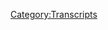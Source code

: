 {{DEFAULTSORT:
    #_TRANSCRIPT_0673:Jordan Takes The Wheel 8
}}{{Transcript
    | title         = [[673: Jordan Takes The Wheel 8]]
    | caption       = [https://knowledgefight.libsyn.com/673-jordan-takes-the-wheel-8 Listen to this episode on Libsyn]
    | episodeNumber = [[673: Jordan Takes The Wheel 8|673]]
    | length        = 01:37:39
}}

{{MessageBox
    | header     = Warning: Bot Generated Content
    | text       = This transcript was automatically generated by transcription software and likely contains many mistakes and misattributions. Please check the audio for definitive quotes, attribution, and context.
    | image      = N3yvass4myg91.webp
    | imagewidth = 50px
    | id         = warning
}}

{{TranscriptBlock
    | name      = Unknown Speaker
    | timestamp = 00:00:00.000
    | text      = I'm sick of them posing as if they're the good guys, saying, we are the bad guys, knowledge
}}

{{TranscriptBlock
    | name      = Unknown Speaker
    | timestamp = 00:00:24.199
    | text      = fight, knowledge fight, I'm sick of them posing as if they're the good guys, saying, we are
}}

{{TranscriptBlock
    | name      = Unknown Speaker
    | timestamp = 00:00:31.199
    | text      = the bad guys, knowledge fight, Dan and George, knowledge fight, need money, Andy and Kansas,
}}

{{TranscriptBlock
    | name      = Unknown Speaker
    | timestamp = 00:00:40.200
    | text      = Andy and Kansas, stop it, Andy and Kansas, Andy and Kansas, it's time to pray, Andy and
}}

{{TranscriptBlock
    | name      = Unknown Speaker
    | timestamp = 00:00:47.200
    | text      = Kansas, you're on the air, thanks for holding us, hello Alex, I'm a huge fan, I love your
}}

{{TranscriptBlock
    | name      = Unknown Speaker
    | timestamp = 00:00:55.200
    | text      = words, knowledge fight, knowledgefight.com, I love you, hey everybody, welcome back to
}}

{{TranscriptBlock
    | name      = Unknown Speaker
    | timestamp = 00:01:00.200
    | text      = knowledge fight, I'm Dan, I'm Jordan, we're a couple dudes, I'd like to sit around, worship
}}

{{TranscriptBlock
    | name      = Unknown Speaker
    | timestamp = 00:01:03.200
    | text      = at the altar of Selene and talk a little bit about Alex Jones, oh indeed we are Dan, Dan,
}}

{{TranscriptBlock
    | name      = Unknown Speaker
    | timestamp = 00:01:08.200
    | text      = what's up, quick question, what's your bright spot today, my bright spot today Jordan is
}}

{{TranscriptBlock
    | name      = Unknown Speaker
    | timestamp = 00:01:11.200
    | text      = an anti bright spot, it's an anti bright spot, cheers and jeers kind of thing, coca cola
}}

{{TranscriptBlock
    | name      = Unknown Speaker
    | timestamp = 00:01:20.200
    | text      = starlight, have you heard of that, no I have not, I think that's what it's called, star
}}

{{TranscriptBlock
    | name      = Unknown Speaker
    | timestamp = 00:01:24.200
    | text      = shine, starlight, yeah what's it called, I don't know, it's coca cola star something,
}}

{{TranscriptBlock
    | name      = Unknown Speaker
    | timestamp = 00:01:29.200
    | text      = gross, I don't know what this is, what is coca cola selling us now, I believe it is
}}

{{TranscriptBlock
    | name      = Unknown Speaker
    | timestamp = 00:01:36.200
    | text      = the, yeah coca cola starlight, it's the, it's a beverage featuring a red color and a unique
}}

{{TranscriptBlock
    | name      = Unknown Speaker
    | timestamp = 00:01:45.200
    | text      = taste quote inspired by space, I mean that's just mean, what is that, I don't know, what
}}

{{TranscriptBlock
    | name      = Unknown Speaker
    | timestamp = 00:01:52.200
    | text      = is that, inspired by space, this taste is just, it's empty, it's empty and filled with
}}

{{TranscriptBlock
    | name      = Unknown Speaker
    | timestamp = 00:01:58.200
    | text      = dark matter that you don't even understand, it takes your breath away, absolutely, I like
}}

{{TranscriptBlock
    | name      = Unknown Speaker
    | timestamp = 00:02:02.200
    | text      = it, yeah but that kind of messaging and branding is something I, it's impossible for me not
}}

{{TranscriptBlock
    | name      = Unknown Speaker
    | timestamp = 00:02:08.199
    | text      = to be like what does space taste like, you're absolutely going there, but it's not like,
}}

{{TranscriptBlock
    | name      = Unknown Speaker
    | timestamp = 00:02:11.199
    | text      = I'm not interested in what space actually tastes like, I'm like what do you think space
}}

{{TranscriptBlock
    | name      = Unknown Speaker
    | timestamp = 00:02:15.199
    | text      = tastes like, gross, do you think they went to NASA where they have those moon rocks and
}}

{{TranscriptBlock
    | name      = Unknown Speaker
    | timestamp = 00:02:22.199
    | text      = had one of their taste testers lick it and they were like okay I got this one now, if
}}

{{TranscriptBlock
    | name      = Unknown Speaker
    | timestamp = 00:02:26.199
    | text      = so I have far more questions about space, me too, yeah because this is, I mean it's
}}

{{TranscriptBlock
    | name      = Unknown Speaker
    | timestamp = 00:02:31.199
    | text      = overly sweet, why don't we send taste testers to space, that's a great question, I think
}}

{{TranscriptBlock
    | name      = Unknown Speaker
    | timestamp = 00:02:37.199
    | text      = so too, what does the dust taste like, what's it like to taste nothing, how many people
}}

{{TranscriptBlock
    | name      = Unknown Speaker
    | timestamp = 00:02:45.199
    | text      = would love to brag that they've licked the moon, I mean why wouldn't you, there's no
}}

{{TranscriptBlock
    | name      = Unknown Speaker
    | timestamp = 00:02:50.199
    | text      = reason not to lick the moon, put that on your CV, then like Buzz Armstrong could get into
}}

{{TranscriptBlock
    | name      = Unknown Speaker
    | timestamp = 00:02:57.199
    | text      = a fight with somebody about like whether or not he's licked the moon, I bet he hasn't,
}}

{{TranscriptBlock
    | name      = Unknown Speaker
    | timestamp = 00:03:01.199
    | text      = I bet he hasn't, I bet he didn't have the guts to take that helmet off, so what about
}}

{{TranscriptBlock
    | name      = Unknown Speaker
    | timestamp = 00:03:05.199
    | text      = you, what's your bright spot, my bright spot Dan is yesterday I went and got the first
}}

{{TranscriptBlock
    | name      = Unknown Speaker
    | timestamp = 00:03:09.199
    | text      = session of my wedding ring hand tattoo, that's right, yeah it's really really nice, I appreciate
}}

{{TranscriptBlock
    | name      = Unknown Speaker
    | timestamp = 00:03:16.199
    | text      = it, unfortunately the tattoo artist was having some issues, you know how I have a tremor,
}}

{{TranscriptBlock
    | name      = Unknown Speaker
    | timestamp = 00:03:22.199
    | text      = uh huh, and sometimes I'll be doing some fine motor work and I'll jerk around and I'll go
}}

{{TranscriptBlock
    | name      = Unknown Speaker
    | timestamp = 00:03:26.199
    | text      = flying everywhere, so when you're tattooing that hurts a lot more, yeah, and especially
}}

{{TranscriptBlock
    | name      = Unknown Speaker
    | timestamp = 00:03:32.199
    | text      = on your hand, so he was having a real bad day, well yeah I could see that being tough,
}}

{{TranscriptBlock
    | name      = Unknown Speaker
    | timestamp = 00:03:38.199
    | text      = like you don't want to inflict pain on people, no no no, and it's a hand tattoo so, it was
}}

{{TranscriptBlock
    | name      = Unknown Speaker
    | timestamp = 00:03:43.199
    | text      = intense but, and it's a hand tattoo that involves like the underside of your finger, yeah, sort
}}

{{TranscriptBlock
    | name      = Unknown Speaker
    | timestamp = 00:03:48.199
    | text      = of sensitive area there, have you tried getting a paper cut everywhere, I've tried it, it's
}}

{{TranscriptBlock
    | name      = Unknown Speaker
    | timestamp = 00:03:52.199
    | text      = not great, I've tried it and I've succeeded, oh good, good for you, I'm quite good at this,
}}

{{TranscriptBlock
    | name      = Unknown Speaker
    | timestamp = 00:03:57.199
    | text      = anyways it's my bright spot, well congratulations, yay, so Jordan today we have an episode to
}}

{{TranscriptBlock
    | name      = Unknown Speaker
    | timestamp = 00:04:02.199
    | text      = go over, we have some stuff to talk about though, and before we get into any of that
}}

{{TranscriptBlock
    | name      = Unknown Speaker
    | timestamp = 00:04:06.199
    | text      = let's take a little moment to say hello to some new wonks, I think that's a great idea,
}}

{{TranscriptBlock
    | name      = Unknown Speaker
    | timestamp = 00:04:10.199
    | text      = so first recently I was wondering what that weird tinfoil hat where I went to college
}}

{{TranscriptBlock
    | name      = Unknown Speaker
    | timestamp = 00:04:14.199
    | text      = was up to, so I googled him, his name, Rob Dew, thank you so much, you're now a policy
}}

{{TranscriptBlock
    | name      = Unknown Speaker
    | timestamp = 00:04:19.199
    | text      = wonk, I'm a policy wonk, thank you, that was a journey, I believe that Rob Dew was a theater
}}

{{TranscriptBlock
    | name      = Unknown Speaker
    | timestamp = 00:04:24.199
    | text      = major in college, if I recall correctly, so maybe this person was in the theater department,
}}

{{TranscriptBlock
    | name      = Unknown Speaker
    | timestamp = 00:04:30.199
    | text      = next, that time I shitted my pants in class was a false flag by the other third graders,
}}

{{TranscriptBlock
    | name      = Unknown Speaker
    | timestamp = 00:04:34.199
    | text      = thank you so much, you're now a policy wonk, I'm a policy wonk, thank you very much, thank
}}

{{TranscriptBlock
    | name      = Unknown Speaker
    | timestamp = 00:04:38.199
    | text      = you, next, this is a long one, warning, the FDA has found that consuming Alex Jones can
}}

{{TranscriptBlock
    | name      = Unknown Speaker
    | timestamp = 00:04:42.199
    | text      = cause drowsiness, loss of appetite, blurry vision, mood swings and near repressible fits
}}

{{TranscriptBlock
    | name      = Unknown Speaker
    | timestamp = 00:04:47.199
    | text      = of rage, do not operate motor vehicles or use heavy machinery under the, under you know
}}

{{TranscriptBlock
    | name      = Unknown Speaker
    | timestamp = 00:04:52.199
    | text      = how info wars affects you, if you or a loved one loses track of reality, immediately administer
}}

{{TranscriptBlock
    | name      = Unknown Speaker
    | timestamp = 00:04:58.199
    | text      = a dose of brain force plus and lock them in a separate room for the safety of all involved
}}

{{TranscriptBlock
    | name      = Unknown Speaker
    | timestamp = 00:05:02.199
    | text      = before calling for emergency assistance, thank you so much, you're now a policy wonk, I'm
}}

{{TranscriptBlock
    | name      = Unknown Speaker
    | timestamp = 00:05:06.199
    | text      = a policy wonk, thank you, pushing the boundaries, that's a real cheers and jeers kind of situation
}}

{{TranscriptBlock
    | name      = Unknown Speaker
    | timestamp = 00:05:11.199
    | text      = right there, that's a Coca Cola starlight, next, Neil from Blackburn, UK, thank you so
}}

{{TranscriptBlock
    | name      = Unknown Speaker
    | timestamp = 00:05:16.199
    | text      = much, you're now a policy wonk, I'm a policy wonk, thank you very much, thank you, next,
}}

{{TranscriptBlock
    | name      = Unknown Speaker
    | timestamp = 00:05:20.199
    | text      = Carl Barks, the shepherd of Mendocino, thank you so much, you're now a policy wonk, I'm
}}

{{TranscriptBlock
    | name      = Unknown Speaker
    | timestamp = 00:05:24.199
    | text      = a policy wonk, thank you very much, and choosing virtual Russian as my internet handle in 2005
}}

{{TranscriptBlock
    | name      = Unknown Speaker
    | timestamp = 00:05:29.199
    | text      = has turned out to be a terrible decision, thank you so much, you're now a policy wonk,
}}

{{TranscriptBlock
    | name      = Unknown Speaker
    | timestamp = 00:05:33.199
    | text      = I'm a policy wonk, thank you very much and yeah, yeah, oh yeah, so, well, where do we
}}

{{TranscriptBlock
    | name      = Unknown Speaker
    | timestamp = 00:05:40.199
    | text      = begin? It's been a busy week, bad, weird, chaotic, stressful week, it's been a week,
}}

{{TranscriptBlock
    | name      = Unknown Speaker
    | timestamp = 00:05:46.199
    | text      = yes, so we had planned on Sunday to leave for Austin and we were gonna be there for
}}

{{TranscriptBlock
    | name      = Unknown Speaker
    | timestamp = 00:05:53.199
    | text      = two weeks for the trial, two full weeks, and we were going to broadcast like live reporters,
}}

{{TranscriptBlock
    | name      = Unknown Speaker
    | timestamp = 00:05:58.199
    | text      = I was planning to get a hat that I could put a little card in, absolutely, press, it was
}}

{{TranscriptBlock
    | name      = Unknown Speaker
    | timestamp = 00:06:02.199
    | text      = gonna be the best, I was definitely gonna get an old rotary phone, I had already looked
}}

{{TranscriptBlock
    | name      = Unknown Speaker
    | timestamp = 00:06:08.199
    | text      = up various ice cream places that don't ship to Chicago, now I was gonna enjoy the dreamy
}}

{{TranscriptBlock
    | name      = Unknown Speaker
    | timestamp = 00:06:16.199
    | text      = creamy summer, yeah, you were gonna get to have a two week exploration, totally, but
}}

{{TranscriptBlock
    | name      = Unknown Speaker
    | timestamp = 00:06:22.199
    | text      = unfortunately that trial has been postponed, yup, due to Alex's bankruptcy maneuvering,
}}

{{TranscriptBlock
    | name      = Unknown Speaker
    | timestamp = 00:06:29.199
    | text      = he owes me money for flights, which were not cancelable, yeah, yeah, I mean, there is a
}}

{{TranscriptBlock
    | name      = Unknown Speaker
    | timestamp = 00:06:36.199
    | text      = small part of it that that's on you, for getting non-refundable tickets, I mean, listen,
}}

{{TranscriptBlock
    | name      = Unknown Speaker
    | timestamp = 00:06:41.199
    | text      = what am I gonna get, expensive tickets that you can refund? How was I supposed to guess
}}

{{TranscriptBlock
    | name      = Unknown Speaker
    | timestamp = 00:06:46.199
    | text      = in a situation like this that something surprising would happen that would delay the trial,
}}

{{TranscriptBlock
    | name      = Unknown Speaker
    | timestamp = 00:06:51.199
    | text      = that's just insane, something surprising that also you knew was a possibility, yup,
}}

{{TranscriptBlock
    | name      = Unknown Speaker
    | timestamp = 00:06:56.199
    | text      = from the jump, from the jump, yeah, so it was, there was a lot of like ins and outs,
}}

{{TranscriptBlock
    | name      = Unknown Speaker
    | timestamp = 00:07:01.199
    | text      = ups and downs with it throughout the week, like is this gonna happen, is this not gonna
}}

{{TranscriptBlock
    | name      = Unknown Speaker
    | timestamp = 00:07:04.199
    | text      = happen, and like it was just really, really chaotic kind of, somewhat demoralizing, on
}}

{{TranscriptBlock
    | name      = Unknown Speaker
    | timestamp = 00:07:16.199
    | text      = some level, it's disappointing that we won't be able to take this trip, my birthday's
}}

{{TranscriptBlock
    | name      = Unknown Speaker
    | timestamp = 00:07:22.199
    | text      = on Sunday and I was excited to be there with my parents in Austin, the whole thing, and
}}

{{TranscriptBlock
    | name      = Unknown Speaker
    | timestamp = 00:07:28.199
    | text      = you know, so there's a little bit of like deflation maybe, yeah, that might be a better
}}

{{TranscriptBlock
    | name      = Unknown Speaker
    | timestamp = 00:07:33.199
    | text      = way of putting it. Yeah, yeah, and so, some of those issues also are, you know, as I mentioned
}}

{{TranscriptBlock
    | name      = Unknown Speaker
    | timestamp = 00:07:42.199
    | text      = on the last episode, still developing, and so we'll see, we'll see where things land
}}

{{TranscriptBlock
    | name      = Unknown Speaker
    | timestamp = 00:07:47.199
    | text      = exactly in terms of if and how and when this trial is going to proceed, and when we have
}}

{{TranscriptBlock
    | name      = Unknown Speaker
    | timestamp = 00:07:53.199
    | text      = more information, I assure you all, it'll be wonderful and we'll get into it. That's
}}

{{TranscriptBlock
    | name      = Unknown Speaker
    | timestamp = 00:07:57.199
    | text      = the plan. But for now, Alex needs money. Yes. We do know that. We do know that. So,
}}

{{TranscriptBlock
    | name      = Unknown Speaker
    | timestamp = 00:08:02.199
    | text      = second thing, there's big news that is broken that people are maybe making more out of than
}}

{{TranscriptBlock
    | name      = Unknown Speaker
    | timestamp = 00:08:08.199
    | text      = they need to, or maybe not, I'm not sure, and that is the issue of Alex going to the
}}

{{TranscriptBlock
    | name      = Unknown Speaker
    | timestamp = 00:08:13.199
    | text      = DOJ and asking for immunity in exchange for a conversation. Right. Now, I think that there's
}}

{{TranscriptBlock
    | name      = Unknown Speaker
    | timestamp = 00:08:20.199
    | text      = one way to look at this, and that's the way I think a lot of Twitter is looking at this,
}}

{{TranscriptBlock
    | name      = Unknown Speaker
    | timestamp = 00:08:23.199
    | text      = and that's like, Alex has flipped. Yeah, yeah, yeah. And I don't know if that's the
}}

{{TranscriptBlock
    | name      = Unknown Speaker
    | timestamp = 00:08:28.199
    | text      = case. I mean, for one, Alex did talk about on our last episode, covering his show from
}}

{{TranscriptBlock
    | name      = Unknown Speaker
    | timestamp = 00:08:34.200
    | text      = Monday, that he was planning to go and make an offer to the FBI. Yes. And that he doesn't
}}

{{TranscriptBlock
    | name      = Unknown Speaker
    | timestamp = 00:08:40.200
    | text      = know anything, but he doesn't want to run any risk of getting in trouble, and so he
}}

{{TranscriptBlock
    | name      = Unknown Speaker
    | timestamp = 00:08:46.200
    | text      = would do it for the deal of immunity. Right. So I'm not certain exactly how much of this
}}

{{TranscriptBlock
    | name      = Unknown Speaker
    | timestamp = 00:08:52.200
    | text      = is as revelatory as people may be treating it, and I think that maybe, obviously, the
}}

{{TranscriptBlock
    | name      = Unknown Speaker
    | timestamp = 00:08:59.200
    | text      = people who are reporting on it aren't people who necessarily watch Infowars, so they wouldn't
}}

{{TranscriptBlock
    | name      = Unknown Speaker
    | timestamp = 00:09:04.200
    | text      = have seen that on Monday. Sure, sure. But yeah, I think if it's something that is like
}}

{{TranscriptBlock
    | name      = Unknown Speaker
    | timestamp = 00:09:10.200
    | text      = Alex has turned State's property, then I don't know how much he'd be talking about that
}}

{{TranscriptBlock
    | name      = Unknown Speaker
    | timestamp = 00:09:15.200
    | text      = on his show. Right. My general vibe on this, and this is the way I would like things to
}}

{{TranscriptBlock
    | name      = Unknown Speaker
    | timestamp = 00:09:21.200
    | text      = go if I had my druthers, everything Alex is doing right now, we have to assume the end
}}

{{TranscriptBlock
    | name      = Unknown Speaker
    | timestamp = 00:09:29.200
    | text      = goal of that is to get more money. Or to... Avoid paying money. Right. It's all about
}}

{{TranscriptBlock
    | name      = Unknown Speaker
    | timestamp = 00:09:35.200
    | text      = money, is my point at this point in time. Yeah, yeah. And the way he makes money is
}}

{{TranscriptBlock
    | name      = Unknown Speaker
    | timestamp = 00:09:41.200
    | text      = by advancing bigoted politics and eroding public confidence in centralized collaborative
}}

{{TranscriptBlock
    | name      = Unknown Speaker
    | timestamp = 00:09:48.200
    | text      = systems. Exactly. And at this point in time, giving him any attention is only going to
}}

{{TranscriptBlock
    | name      = Unknown Speaker
    | timestamp = 00:09:54.200
    | text      = be beneficial to him. That's my vibe on it. Well, sort of. I mean, outside of, you know,
}}

{{TranscriptBlock
    | name      = Unknown Speaker
    | timestamp = 00:09:59.200
    | text      = us. And I think one of the dangers that you run into is that when you overhype something
}}

{{TranscriptBlock
    | name      = Unknown Speaker
    | timestamp = 00:10:04.200
    | text      = like this and be like, Alex has flipped, he's going to turn and tell everybody, when he
}}

{{TranscriptBlock
    | name      = Unknown Speaker
    | timestamp = 00:10:08.200
    | text      = doesn't, or if that doesn't happen, then it looks like... What were we doing? Right, right.
}}

{{TranscriptBlock
    | name      = Unknown Speaker
    | timestamp = 00:10:13.200
    | text      = Now, I do think that there's a possibility, it's a very small possibility, outside possibility,
}}

{{TranscriptBlock
    | name      = Unknown Speaker
    | timestamp = 00:10:19.200
    | text      = that Alex has realized that some of his friends were up to more than he realized initially.
}}

{{TranscriptBlock
    | name      = Unknown Speaker
    | timestamp = 00:10:25.200
    | text      = Sure, that's possible. You know, reading some of these indictments of the Oathkeepers
}}

{{TranscriptBlock
    | name      = Unknown Speaker
    | timestamp = 00:10:29.200
    | text      = and stuff, maybe he's realized like, I do have texts that are relevant to this and I
}}

{{TranscriptBlock
    | name      = Unknown Speaker
    | timestamp = 00:10:35.200
    | text      = didn't realize they were. Right. I better just make sure I don't get arrested. Could
}}

{{TranscriptBlock
    | name      = Unknown Speaker
    | timestamp = 00:10:40.200
    | text      = be, could be. There is a chance, I don't think it's high, but I think that there's a chance
}}

{{TranscriptBlock
    | name      = Unknown Speaker
    | timestamp = 00:10:45.200
    | text      = that that might be, and I don't, I wouldn't, maybe that's flipping, I don't know. If he
}}

{{TranscriptBlock
    | name      = Unknown Speaker
    | timestamp = 00:10:52.200
    | text      = was flipping, it wouldn't be public, like this. So what he's doing now, because it's
}}

{{TranscriptBlock
    | name      = Unknown Speaker
    | timestamp = 00:10:57.200
    | text      = so public, it suggests to me that one, he doesn't actually have anything to share, so
}}

{{TranscriptBlock
    | name      = Unknown Speaker
    | timestamp = 00:11:02.200
    | text      = there's no risk in him coming out with this bullshit. It's possible. And there's a huge
}}

{{TranscriptBlock
    | name      = Unknown Speaker
    | timestamp = 00:11:05.200
    | text      = chance that people are going to run with it, do you know how we know? Because they did.
}}

{{TranscriptBlock
    | name      = Unknown Speaker
    | timestamp = 00:11:09.200
    | text      = And so I kind of think that he's got nothing, and he's trying to get headlines that aren't
}}

{{TranscriptBlock
    | name      = Unknown Speaker
    | timestamp = 00:11:14.200
    | text      = about Sandy Hook that he can fundraise off of, and people are obliging. Yeah. That's
}}

{{TranscriptBlock
    | name      = Unknown Speaker
    | timestamp = 00:11:19.200
    | text      = my, that's my feeling. Yeah, I think that that's a pretty strong possibility, but yeah,
}}

{{TranscriptBlock
    | name      = Unknown Speaker
    | timestamp = 00:11:25.200
    | text      = we'll see, we'll see what happens with this. I would imagine, just a guess, the FBI and
}}

{{TranscriptBlock
    | name      = Unknown Speaker
    | timestamp = 00:11:34.200
    | text      = the DOJ probably aren't interested in giving him immunity. What do they want to give him
}}

{{TranscriptBlock
    | name      = Unknown Speaker
    | timestamp = 00:11:38.200
    | text      = immunity from for? I don't, I don't know. It seems, it seems like a weird thing for
}}

{{TranscriptBlock
    | name      = Unknown Speaker
    | timestamp = 00:11:44.200
    | text      = them to humor. I mean, not because like there's necessarily like giant charges coming for
}}

{{TranscriptBlock
    | name      = Unknown Speaker
    | timestamp = 00:11:50.200
    | text      = him or anything. Sure, sure, sure. You know, just because like, no. Yeah, absolutely not.
}}

{{TranscriptBlock
    | name      = Unknown Speaker
    | timestamp = 00:11:55.200
    | text      = Absolutely not. Just a flat out no, whatever information you have is worth less than me
}}

{{TranscriptBlock
    | name      = Unknown Speaker
    | timestamp = 00:12:00.200
    | text      = saying no to you right now. Yeah. Do you know? Yeah. Like no matter what you've got for
}}

{{TranscriptBlock
    | name      = Unknown Speaker
    | timestamp = 00:12:05.200
    | text      = me, it's going to be better for, for me in the long run to say, fuck you. And so much
}}

{{TranscriptBlock
    | name      = Unknown Speaker
    | timestamp = 00:12:10.200
    | text      = of the information that they probably would need from Alex, they have from the other side.
}}

{{TranscriptBlock
    | name      = Unknown Speaker
    | timestamp = 00:12:14.200
    | text      = A million other people. Right. Any, any messages that he'd had with Stuart Rhodes are
}}

{{TranscriptBlock
    | name      = Unknown Speaker
    | timestamp = 00:12:19.200
    | text      = probably available by Stuart Rhodes. Yeah, exactly. Stuff. So I, I, I, I don't know.
}}

{{TranscriptBlock
    | name      = Unknown Speaker
    | timestamp = 00:12:25.200
    | text      = I'm not as, I don't know if this is as big of a story as some people are experiencing
}}

{{TranscriptBlock
    | name      = Unknown Speaker
    | timestamp = 00:12:29.200
    | text      = it as. But that said, I don't have any inside information. I don't know the, the, the
}}

{{TranscriptBlock
    | name      = Unknown Speaker
    | timestamp = 00:12:34.200
    | text      = the ins and outs of this. So I could easily not know a piece of information that isn't
}}

{{TranscriptBlock
    | name      = Unknown Speaker
    | timestamp = 00:12:39.200
    | text      = public and that could be the piece of information that changes my mind on, on everything.
}}

{{TranscriptBlock
    | name      = Unknown Speaker
    | timestamp = 00:12:44.200
    | text      = And so we'll see, we'll see. Um, but for now there's so many moving parts and, uh,
}}

{{TranscriptBlock
    | name      = Unknown Speaker
    | timestamp = 00:12:50.200
    | text      = there's a lot going on at Infowars about how bad they need money and there's some
}}

{{TranscriptBlock
    | name      = Unknown Speaker
    | timestamp = 00:12:56.200
    | text      = stuff. Uh, but I, I just, you know, I think it's going to take until Monday for me to
}}

{{TranscriptBlock
    | name      = Unknown Speaker
    | timestamp = 00:13:01.200
    | text      = really get another episode together. Yeah. I don't think we should do anything about
}}

{{TranscriptBlock
    | name      = Unknown Speaker
    | timestamp = 00:13:04.200
    | text      = Alex. I think we should put him on the back burner. Well, unfortunately, uh, I don't
}}

{{TranscriptBlock
    | name      = Unknown Speaker
    | timestamp = 00:13:10.200
    | text      = know how to tell you this, but I, I don't have any Project Camelot. I don't have Jim
}}

{{TranscriptBlock
    | name      = Unknown Speaker
    | timestamp = 00:13:16.200
    | text      = Baker. I know I've been talking a lot about this Russell Brand thing and I think
}}

{{TranscriptBlock
    | name      = Unknown Speaker
    | timestamp = 00:13:21.200
    | text      = eventually there might be an episode there, maybe a Jimmy Dore episode at some point
}}

{{TranscriptBlock
    | name      = Unknown Speaker
    | timestamp = 00:13:25.200
    | text      = down the line, branching out a tiny bit. Dan, I'm going to come to your rescue real
}}

{{TranscriptBlock
    | name      = Unknown Speaker
    | timestamp = 00:13:29.200
    | text      = quick. Okay. Because here's a question that I have been thinking about for so long.
}}

{{TranscriptBlock
    | name      = Unknown Speaker
    | timestamp = 00:13:34.200
    | text      = And that question is, well, I suppose it's not a question, but it's more like Alex
}}

{{TranscriptBlock
    | name      = Unknown Speaker
    | timestamp = 00:13:40.200
    | text      = rants about the devil and witches and we get all of his perspective and all of his
}}

{{TranscriptBlock
    | name      = Unknown Speaker
    | timestamp = 00:13:46.200
    | text      = guest's perspective on that. What have we never done? Um, we've never interviewed
}}

{{TranscriptBlock
    | name      = Unknown Speaker
    | timestamp = 00:13:52.200
    | text      = the devil. We've not done that? We've not, uh, had a month of puddings. That's also
}}

{{TranscriptBlock
    | name      = Unknown Speaker
    | timestamp = 00:13:58.200
    | text      = a year of the pudding. What I would say, what I will say to you is this, we have not
}}

{{TranscriptBlock
    | name      = Unknown Speaker
    | timestamp = 00:14:02.200
    | text      = interviewed the devil, but we should talk to someone who has somebody's interviewed
}}

{{TranscriptBlock
    | name      = Unknown Speaker
    | timestamp = 00:14:07.200
    | text      = the devil. Oh yeah. Dan, we haven't seen, we haven't heard from witches. We haven't
}}

{{TranscriptBlock
    | name      = Unknown Speaker
    | timestamp = 00:14:14.200
    | text      = heard from magicians. We haven't heard from the magical powered people, what they
}}

{{TranscriptBlock
    | name      = Unknown Speaker
    | timestamp = 00:14:19.200
    | text      = feel about the devil. Well, I mean, maybe not specifically on the devil, but we've
}}

{{TranscriptBlock
    | name      = Unknown Speaker
    | timestamp = 00:14:22.200
    | text      = definitely heard some people with powers on Project Camelot, not specifically magic.
}}

{{TranscriptBlock
    | name      = Unknown Speaker
    | timestamp = 00:14:27.200
    | text      = Can I also say that I think that our main subject, Alex Jones, thinks he can do
}}

{{TranscriptBlock
    | name      = Unknown Speaker
    | timestamp = 00:14:32.200
    | text      = magic. And also he has seen the devil. So maybe he's actually interviewed the
}}

{{TranscriptBlock
    | name      = Unknown Speaker
    | timestamp = 00:14:37.200
    | text      = devil too. Possible. I think we'll find that there are a lot of similarities.
}}

{{TranscriptBlock
    | name      = Unknown Speaker
    | timestamp = 00:14:41.200
    | text      = Joe Rogan has talked to the clockwork elves that do, when you do DMT. Sure, sure.
}}

{{TranscriptBlock
    | name      = Unknown Speaker
    | timestamp = 00:14:46.200
    | text      = But I would say, uh, we're about to talk, well. Some witches? Oh yeah. We are going
}}

{{TranscriptBlock
    | name      = Unknown Speaker
    | timestamp = 00:14:53.200
    | text      = to, uh, we're going to hear what it is. This is an out of context drop for you to
}}

{{TranscriptBlock
    | name      = Unknown Speaker
    | timestamp = 00:14:57.200
    | text      = give you a little idea of what's going on. All right, great. So, and the next
}}

{{TranscriptBlock
    | name      = Unknown Speaker
    | timestamp = 00:15:01.200
    | text      = question, let's get into the role of the devil and the saints and European magic
}}

{{TranscriptBlock
    | name      = Unknown Speaker
    | timestamp = 00:15:06.200
    | text      = and witchcraft. And do you believe in the devil? And if so, are there a lot of them?
}}

{{TranscriptBlock
    | name      = Unknown Speaker
    | timestamp = 00:15:10.200
    | text      = What is the devil? What is, what is the devil? Do you believe in the devil?
}}

{{TranscriptBlock
    | name      = Unknown Speaker
    | timestamp = 00:15:15.200
    | text      = Personally? Yes. No. If so, wait, that kind of messes up the second part of the
}}

{{TranscriptBlock
    | name      = Unknown Speaker
    | timestamp = 00:15:20.200
    | text      = question. Follow up is going to be tough. Let's undo that. All right. Imagine I do.
}}

{{TranscriptBlock
    | name      = Unknown Speaker
    | timestamp = 00:15:24.200
    | text      = Should you believe in the devil? Right. Would you believe that there is a bunch
}}

{{TranscriptBlock
    | name      = Unknown Speaker
    | timestamp = 00:15:28.200
    | text      = of them? Uh, sure. Okay. Here is what I will say to you about what we're going
}}

{{TranscriptBlock
    | name      = Unknown Speaker
    | timestamp = 00:15:36.200
    | text      = to talk about. Wait, wait, wait, wait, wait, wait, wait. That was just a
}}

{{TranscriptBlock
    | name      = Unknown Speaker
    | timestamp = 00:15:40.200
    | text      = standalone question. Absolutely. Okay. Because you need to know what's going to,
}}

{{TranscriptBlock
    | name      = Unknown Speaker
    | timestamp = 00:15:44.200
    | text      = I'm going to tell you what's going to happen here. Okay. We are going to talk
}}

{{TranscriptBlock
    | name      = Unknown Speaker
    | timestamp = 00:15:47.200
    | text      = to, uh, Gordon White, who is a chaos magician. Oh, I thought it was going to be
}}

{{TranscriptBlock
    | name      = Unknown Speaker
    | timestamp = 00:15:54.200
    | text      = a sting. Isn't his name Gordon? Yeah, I think so. Uh, Rex bear is the host of the
}}

{{TranscriptBlock
    | name      = Unknown Speaker
    | timestamp = 00:16:01.200
    | text      = leak project and I am a little bit in love with him. Dan, I'm going to tell you
}}

{{TranscriptBlock
    | name      = Unknown Speaker
    | timestamp = 00:16:05.200
    | text      = this right now. We are not going to be talking about a monster. We're not going
}}

{{TranscriptBlock
    | name      = Unknown Speaker
    | timestamp = 00:16:10.200
    | text      = to be talking about evil people. I have done my best to find us the early days
}}

{{TranscriptBlock
    | name      = Unknown Speaker
    | timestamp = 00:16:15.200
    | text      = of project Camelot whenever it was just joy when it was just pure beauty. Sure.
}}

{{TranscriptBlock
    | name      = Unknown Speaker
    | timestamp = 00:16:20.200
    | text      = When we didn't have to go into somebody's background and have them say like,
}}

{{TranscriptBlock
    | name      = Unknown Speaker
    | timestamp = 00:16:23.200
    | text      = Oh, and by the way, I'm an antisemite. You know, we didn't have to, we don't
}}

{{TranscriptBlock
    | name      = Unknown Speaker
    | timestamp = 00:16:26.200
    | text      = have to do that today, buddy. Well, we might not yet. How deep did you dig on
}}

{{TranscriptBlock
    | name      = Unknown Speaker
    | timestamp = 00:16:30.200
    | text      = these people? I dug a little bit. And the craziest part about it is Gordon
}}

{{TranscriptBlock
    | name      = Unknown Speaker
    | timestamp = 00:16:34.200
    | text      = White is, uh, an anti-racist. Uh, he's a, like the Hemant one. Uh, he's a, uh,
}}

{{TranscriptBlock
    | name      = Unknown Speaker
    | timestamp = 00:16:43.200
    | text      = I mean, I can't say it any other way than his words. Um, Gordon White is a chaos
}}

{{TranscriptBlock
    | name      = Unknown Speaker
    | timestamp = 00:16:49.200
    | text      = magician, shamanic practitioner, and permaculture farmer based in Tasmania.
}}

{{TranscriptBlock
    | name      = Unknown Speaker
    | timestamp = 00:16:54.200
    | text      = His website and podcast, Rune Soup, is one of the most popular digital
}}

{{TranscriptBlock
    | name      = Unknown Speaker
    | timestamp = 00:16:57.200
    | text      = wandering holes in the world of modern magic. Wait, wait, wait, wait. He's from
}}

{{TranscriptBlock
    | name      = Unknown Speaker
    | timestamp = 00:17:01.200
    | text      = Tasmania? He is from Tasmania. Has he interviewed the Tasmanian devil? I don't
}}

{{TranscriptBlock
    | name      = Unknown Speaker
    | timestamp = 00:17:04.200
    | text      = know. He might have. He might be confused. He didn't talk to the actual devil.
}}

{{TranscriptBlock
    | name      = Unknown Speaker
    | timestamp = 00:17:10.200
    | text      = There are some spells that he will tell us about later that do require, uh,
}}

{{TranscriptBlock
    | name      = Unknown Speaker
    | timestamp = 00:17:13.200
    | text      = Blah, blah, blah, blah, blah, blah, blah. I don't do good impressions.
}}

{{TranscriptBlock
    | name      = Unknown Speaker
    | timestamp = 00:17:18.200
    | text      = So he is, uh, he continues. A success in many spheres, Gordon has worked for
}}

{{TranscriptBlock
    | name      = Unknown Speaker
    | timestamp = 00:17:23.200
    | text      = some of the world's largest digital and social media companies. In a life that
}}

{{TranscriptBlock
    | name      = Unknown Speaker
    | timestamp = 00:17:27.200
    | text      = few experience, he has partied with princes, dined in castles, been mentored
}}

{{TranscriptBlock
    | name      = Unknown Speaker
    | timestamp = 00:17:31.200
    | text      = by a former director of a private spy agency, and had a billionaire knight buy
}}

{{TranscriptBlock
    | name      = Unknown Speaker
    | timestamp = 00:17:35.200
    | text      = him a bottle of champagne. He brings the same chameleon skills to his magical
}}

{{TranscriptBlock
    | name      = Unknown Speaker
    | timestamp = 00:17:39.200
    | text      = work. Gordon has dived in search of sharks in lost cities, set in ceremony
}}

{{TranscriptBlock
    | name      = Unknown Speaker
    | timestamp = 00:17:45.200
    | text      = under desert stars. Can I, can I pause? Yes. Why are you looking for sharks in
}}

{{TranscriptBlock
    | name      = Unknown Speaker
    | timestamp = 00:17:49.200
    | text      = lost cities? Magic. But you'd want, I think in lost cities there's more to be
}}

{{TranscriptBlock
    | name      = Unknown Speaker
    | timestamp = 00:17:54.200
    | text      = found than sharks. You can find sharks anywhere. Uh, I mean, yeah, but not the
}}

{{TranscriptBlock
    | name      = Unknown Speaker
    | timestamp = 00:17:58.200
    | text      = most magical ones. The most magical sharks obviously moved into the lost
}}

{{TranscriptBlock
    | name      = Unknown Speaker
    | timestamp = 00:18:02.200
    | text      = cities. Uh huh. And by being in the lost cities have gained the magical powers.
}}

{{TranscriptBlock
    | name      = Unknown Speaker
    | timestamp = 00:18:05.200
    | text      = They've learned how to use tools. Absolutely. They have a rudimentary language.
}}

{{TranscriptBlock
    | name      = Unknown Speaker
    | timestamp = 00:18:11.200
    | text      = Okay. Yeah. They've grown opposable fins. All right. He's burying the lead then.
}}

{{TranscriptBlock
    | name      = Unknown Speaker
    | timestamp = 00:18:15.200
    | text      = He's doing a lot of burying the lead. Uh, yeah. So he has, I mean, his credits
}}

{{TranscriptBlock
    | name      = Unknown Speaker
    | timestamp = 00:18:21.200
    | text      = are amazing. It's quite a resume. It is a resume. Uh, it doesn't get better than
}}

{{TranscriptBlock
    | name      = Unknown Speaker
    | timestamp = 00:18:26.200
    | text      = that. So he's, he's the, he's like a 30, he's like my age. Okay. And a billionaire
}}

{{TranscriptBlock
    | name      = Unknown Speaker
    | timestamp = 00:18:31.200
    | text      = knight has bought him a bottle of champagne. Have you ever had a billionaire
}}

{{TranscriptBlock
    | name      = Unknown Speaker
    | timestamp = 00:18:35.200
    | text      = knight buy you a bottle of champagne? Not once. I have not had, I mean, he, he said
}}

{{TranscriptBlock
    | name      = Unknown Speaker
    | timestamp = 00:18:39.200
    | text      = it's a life that few experience. Right. I have actually had a billionaire knight
}}

{{TranscriptBlock
    | name      = Unknown Speaker
    | timestamp = 00:18:43.200
    | text      = buy me, um, well it wasn't champagne. It was just sparkling grape juice. So I
}}

{{TranscriptBlock
    | name      = Unknown Speaker
    | timestamp = 00:18:47.200
    | text      = can't really compete. Uh, I had a millionaire dick bag buy me a bottle of
}}

{{TranscriptBlock
    | name      = Unknown Speaker
    | timestamp = 00:18:51.200
    | text      = champagne. Okay. You and I shared it. You're close. Yeah. Oh yeah. Remember that?
}}

{{TranscriptBlock
    | name      = Unknown Speaker
    | timestamp = 00:18:55.200
    | text      = Yeah. It was fine. It was all right. I wouldn't put it in my credits. No.
}}

{{TranscriptBlock
    | name      = Unknown Speaker
    | timestamp = 00:19:00.200
    | text      = Uh, so he is being interviewed by Rex bear. Mm hmm. Uh, and bear is the host
}}

{{TranscriptBlock
    | name      = Unknown Speaker
    | timestamp = 00:19:07.200
    | text      = of the leak project, which I guess is a, uh, a podcast and web series. Uh,
}}

{{TranscriptBlock
    | name      = Unknown Speaker
    | timestamp = 00:19:13.200
    | text      = his, its words, uh, the news media and the government, this is its description
}}

{{TranscriptBlock
    | name      = Unknown Speaker
    | timestamp = 00:19:18.200
    | text      = of what it's, it is. Okay. Okay. The news media and the government are entwined
}}

{{TranscriptBlock
    | name      = Unknown Speaker
    | timestamp = 00:19:22.200
    | text      = in a vicious circle of mutual manipulation, mythmaking and self-interest
}}

{{TranscriptBlock
    | name      = Unknown Speaker
    | timestamp = 00:19:26.200
    | text      = journalists need crises to dramatize news and government officials need to
}}

{{TranscriptBlock
    | name      = Unknown Speaker
    | timestamp = 00:19:30.200
    | text      = appear to be responding to crises. Too often the crises are not really crises,
}}

{{TranscriptBlock
    | name      = Unknown Speaker
    | timestamp = 00:19:34.200
    | text      = but joint fabrications.
}}

{{TranscriptBlock
    | name      = Unknown Speaker
    | timestamp = 00:19:35.200
    | text      = The two institutions have become so ensnared in a symbiotic web of lies that
}}

{{TranscriptBlock
    | name      = Unknown Speaker
    | timestamp = 00:19:39.200
    | text      = the news media are unable to tell the public what is true and the government
}}

{{TranscriptBlock
    | name      = Unknown Speaker
    | timestamp = 00:19:43.200
    | text      = is unable to govern effectively. There's a kernel of something there. Sure.
}}

{{TranscriptBlock
    | name      = Unknown Speaker
    | timestamp = 00:19:47.200
    | text      = That's it's credits. That's a leak project. It's a complaint. Exactly.
}}

{{TranscriptBlock
    | name      = Unknown Speaker
    | timestamp = 00:19:53.200
    | text      = Okay. That is how the leak project in about us writes about the government
}}

{{TranscriptBlock
    | name      = Unknown Speaker
    | timestamp = 00:19:58.200
    | text      = and not at all about the leak project. Yeah. I don't know if just from that
}}

{{TranscriptBlock
    | name      = Unknown Speaker
    | timestamp = 00:20:02.200
    | text      = description, I wouldn't know if this is a show or yeah. All right.
}}

{{TranscriptBlock
    | name      = Unknown Speaker
    | timestamp = 00:20:06.200
    | text      = Just kind of mad. Now crazily enough, that does not, uh, move over to Rex bear.
}}

{{TranscriptBlock
    | name      = Unknown Speaker
    | timestamp = 00:20:11.200
    | text      = Rex bear is a delight of a man. Uh,
}}

{{TranscriptBlock
    | name      = Unknown Speaker
    | timestamp = 00:20:14.200
    | text      = and he's going to tell us what we're going to talk about today,
}}

{{TranscriptBlock
    | name      = Unknown Speaker
    | timestamp = 00:20:16.200
    | text      = but that also must mean that he's harboring these feelings. Uh, I mean,
}}

{{TranscriptBlock
    | name      = Unknown Speaker
    | timestamp = 00:20:19.200
    | text      = he's mad at the government, but like how we all are, you know,
}}

{{TranscriptBlock
    | name      = Unknown Speaker
    | timestamp = 00:20:23.200
    | text      = like it is fucking up. Sure. And if you believe in magic,
}}

{{TranscriptBlock
    | name      = Unknown Speaker
    | timestamp = 00:20:26.200
    | text      = maybe you think it's fucking up a little bit weirder. Yeah, I would assume so.
}}

{{TranscriptBlock
    | name      = Unknown Speaker
    | timestamp = 00:20:30.200
    | text      = Yeah. And I want to get into real quick what we're going to talk about.
}}

{{TranscriptBlock
    | name      = Unknown Speaker
    | timestamp = 00:20:35.200
    | text      = We're going to discuss the grim war tradition and its relationship to chaos
}}

{{TranscriptBlock
    | name      = Unknown Speaker
    | timestamp = 00:20:39.200
    | text      = magic, the latest consciousness science, and the return of animism,
}}

{{TranscriptBlock
    | name      = Unknown Speaker
    | timestamp = 00:20:44.200
    | text      = the role of the devil and the saints in European magic and witchcraft,
}}

{{TranscriptBlock
    | name      = Unknown Speaker
    | timestamp = 00:20:49.200
    | text      = a chaos magic form of remote viewing a method of summoning dragon spirits.
}}

{{TranscriptBlock
    | name      = Unknown Speaker
    | timestamp = 00:20:53.200
    | text      = That sounds exciting. A Sumerian method of banishing ghosts.
}}

{{TranscriptBlock
    | name      = Unknown Speaker
    | timestamp = 00:20:57.200
    | text      = I need that one. A complete system of security location. Hello.
}}

{{TranscriptBlock
    | name      = Unknown Speaker
    | timestamp = 00:21:01.200
    | text      = And the second part of the podcast,
}}

{{TranscriptBlock
    | name      = Unknown Speaker
    | timestamp = 00:21:03.200
    | text      = we will be taking questions from the live audience and ghost. Get out of here.
}}

{{TranscriptBlock
    | name      = Unknown Speaker
    | timestamp = 00:21:07.200
    | text      = Your ears perked up because you asked the question,
}}

{{TranscriptBlock
    | name      = Unknown Speaker
    | timestamp = 00:21:11.200
    | text      = why does he need what's going on with your life? Why does he need that spell?
}}

{{TranscriptBlock
    | name      = Unknown Speaker
    | timestamp = 00:21:14.200
    | text      = I've been waiting for someone to give me the spell to banish ghosts. Right?
}}

{{TranscriptBlock
    | name      = Unknown Speaker
    | timestamp = 00:21:17.200
    | text      = My house is just full of fucking ghosts. It's like that show ghosts.
}}

{{TranscriptBlock
    | name      = Unknown Speaker
    | timestamp = 00:21:23.200
    | text      = And you'll see he's, he's developing a recurring theme there.
}}

{{TranscriptBlock
    | name      = Unknown Speaker
    | timestamp = 00:21:27.200
    | text      = That spell is going to come back up.
}}

{{TranscriptBlock
    | name      = Unknown Speaker
    | timestamp = 00:21:29.200
    | text      = He is not going to explain to us why he needs it though. That sucks.
}}

{{TranscriptBlock
    | name      = Unknown Speaker
    | timestamp = 00:21:32.200
    | text      = It drives me insane. There's a couple of things that I have to deal with here.
}}

{{TranscriptBlock
    | name      = Unknown Speaker
    | timestamp = 00:21:36.200
    | text      = First, too much on the plate. If you have a show that's too much to get into.
}}

{{TranscriptBlock
    | name      = Unknown Speaker
    | timestamp = 00:21:41.200
    | text      = It is. Second, he's pretty,
}}

{{TranscriptBlock
    | name      = Unknown Speaker
    | timestamp = 00:21:45.200
    | text      = I think he's selling it pretty well. Like spell to banish ghosts.
}}

{{TranscriptBlock
    | name      = Unknown Speaker
    | timestamp = 00:21:49.200
    | text      = I could use that. Spell to get dragon spirits.
}}

{{TranscriptBlock
    | name      = Unknown Speaker
    | timestamp = 00:21:53.200
    | text      = Ooh, that sounds nice. That's exciting. Yeah, I know.
}}

{{TranscriptBlock
    | name      = Unknown Speaker
    | timestamp = 00:21:56.200
    | text      = It's like a morning news list. It is pretty exciting. It would be.
}}

{{TranscriptBlock
    | name      = Unknown Speaker
    | timestamp = 00:21:59.200
    | text      = Also, chaos magic. I can't not think of Sonic the Hedgehog,
}}

{{TranscriptBlock
    | name      = Unknown Speaker
    | timestamp = 00:22:03.200
    | text      = the chaos emeralds. Oh yeah. Chaos control.
}}

{{TranscriptBlock
    | name      = Unknown Speaker
    | timestamp = 00:22:06.200
    | text      = Yeah, we'll find that chaos magic is very different from that.
}}

{{TranscriptBlock
    | name      = Unknown Speaker
    | timestamp = 00:22:10.200
    | text      = Does that have to do with sex magic?
}}

{{TranscriptBlock
    | name      = Unknown Speaker
    | timestamp = 00:22:11.200
    | text      = Um, here's the, I mean, I can't really answer so much of that
}}

{{TranscriptBlock
    | name      = Unknown Speaker
    | timestamp = 00:22:16.200
    | text      = because I've read Gordon White's books, which was a fun thing for me to do.
}}

{{TranscriptBlock
    | name      = Unknown Speaker
    | timestamp = 00:22:22.200
    | text      = And his belief system of what chaos magic is, is kind of everything's right.
}}

{{TranscriptBlock
    | name      = Unknown Speaker
    | timestamp = 00:22:30.200
    | text      = So in his book about what spells are, this dude is really, really brilliant.
}}

{{TranscriptBlock
    | name      = Unknown Speaker
    | timestamp = 00:22:36.200
    | text      = I don't know if he's brilliant so much as if he has an eidetic memory.
}}

{{TranscriptBlock
    | name      = Unknown Speaker
    | timestamp = 00:22:41.200
    | text      = He's absurdly well read. And he cites things that are 100% true.
}}

{{TranscriptBlock
    | name      = Unknown Speaker
    | timestamp = 00:22:47.200
    | text      = He's a fan of anthropology to the point where if he starts telling you
}}

{{TranscriptBlock
    | name      = Unknown Speaker
    | timestamp = 00:22:52.200
    | text      = about the history, he can talk for five straight minutes,
}}

{{TranscriptBlock
    | name      = Unknown Speaker
    | timestamp = 00:22:55.200
    | text      = tell you everything that actually happened, that is understood,
}}

{{TranscriptBlock
    | name      = Unknown Speaker
    | timestamp = 00:22:59.200
    | text      = and then be like, okay, now we know what happened.
}}

{{TranscriptBlock
    | name      = Unknown Speaker
    | timestamp = 00:23:02.200
    | text      = Here's why magic did it, you know? And you're like, what? What?
}}

{{TranscriptBlock
    | name      = Unknown Speaker
    | timestamp = 00:23:07.200
    | text      = Wait, why? Why did you do that?
}}

{{TranscriptBlock
    | name      = Unknown Speaker
    | timestamp = 00:23:09.200
    | text      = Maybe someone put a spell on him.
}}

{{TranscriptBlock
    | name      = Unknown Speaker
    | timestamp = 00:23:10.200
    | text      = That's, hmm.
}}

{{TranscriptBlock
    | name      = Unknown Speaker
    | timestamp = 00:23:12.200
    | text      = That made him think that magic's real.
}}

{{TranscriptBlock
    | name      = Unknown Speaker
    | timestamp = 00:23:14.200
    | text      = Well, I'll tell you, I can, we're going to do a couple of spells.
}}

{{TranscriptBlock
    | name      = Unknown Speaker
    | timestamp = 00:23:17.200
    | text      = I'll show you some spells.
}}

{{TranscriptBlock
    | name      = Unknown Speaker
    | timestamp = 00:23:18.200
    | text      = Okay.
}}

{{TranscriptBlock
    | name      = Unknown Speaker
    | timestamp = 00:23:19.200
    | text      = But first, here's what's important about this show before we go any further.
}}

{{TranscriptBlock
    | name      = Unknown Speaker
    | timestamp = 00:23:23.200
    | text      = This is the most evil portion of the show.
}}

{{TranscriptBlock
    | name      = Unknown Speaker
    | timestamp = 00:23:25.200
    | text      = Whoa, whoa, whoa, whoa. The introduction?
}}

{{TranscriptBlock
    | name      = Unknown Speaker
    | timestamp = 00:23:27.200
    | text      = It is an ad.
}}

{{TranscriptBlock
    | name      = Unknown Speaker
    | timestamp = 00:23:29.200
    | text      = Oh no.
}}

{{TranscriptBlock
    | name      = Unknown Speaker
    | timestamp = 00:23:30.200
    | text      = Yeah.
}}

{{TranscriptBlock
    | name      = Unknown Speaker
    | timestamp = 00:23:31.200
    | text      = And also real quick, folks, I wanted to let you know,
}}

{{TranscriptBlock
    | name      = Unknown Speaker
    | timestamp = 00:23:33.200
    | text      = my friends over at tradelikeagenius.com are offering specials to
}}

{{TranscriptBlock
    | name      = Unknown Speaker
    | timestamp = 00:23:37.200
    | text      = League Project listeners.
}}

{{TranscriptBlock
    | name      = Unknown Speaker
    | timestamp = 00:23:38.200
    | text      = This is just a really great way to learn about trading out of the
}}

{{TranscriptBlock
    | name      = Unknown Speaker
    | timestamp = 00:23:42.200
    | text      = convenience of your own home.
}}

{{TranscriptBlock
    | name      = Unknown Speaker
    | timestamp = 00:23:43.200
    | text      = And what's nice about this is they'll actually send you trade alerts.
}}

{{TranscriptBlock
    | name      = Unknown Speaker
    | timestamp = 00:23:46.200
    | text      = So I just wanted to show people real quick,
}}

{{TranscriptBlock
    | name      = Unknown Speaker
    | timestamp = 00:23:47.200
    | text      = because I've been getting dozens of emails the past few days, Rex,
}}

{{TranscriptBlock
    | name      = Unknown Speaker
    | timestamp = 00:23:50.200
    | text      = how does this actually work?
}}

{{TranscriptBlock
    | name      = Unknown Speaker
    | timestamp = 00:23:51.200
    | text      = So I'm going to show you real quick what it is because I think it's,
}}

{{TranscriptBlock
    | name      = Unknown Speaker
    | timestamp = 00:23:55.200
    | text      = it's essentially super easy and a lot of people get nervous about it.
}}

{{TranscriptBlock
    | name      = Unknown Speaker
    | timestamp = 00:23:59.200
    | text      = So it'll take me 10 seconds here.
}}

{{TranscriptBlock
    | name      = Unknown Speaker
    | timestamp = 00:24:00.200
    | text      = I'm going to do a quick screen share this right here. Boom.
}}

{{TranscriptBlock
    | name      = Unknown Speaker
    | timestamp = 00:24:03.200
    | text      = This is an alert that I get every single day.
}}

{{TranscriptBlock
    | name      = Unknown Speaker
    | timestamp = 00:24:07.200
    | text      = So this is a trading alert that I've got about an hour ago.
}}

{{TranscriptBlock
    | name      = Unknown Speaker
    | timestamp = 00:24:10.200
    | text      = You can see right here,
}}

{{TranscriptBlock
    | name      = Unknown Speaker
    | timestamp = 00:24:11.200
    | text      = I clicked on the alert and then I open it up in here and this shows you
}}

{{TranscriptBlock
    | name      = Unknown Speaker
    | timestamp = 00:24:16.200
    | text      = exactly the time to buy.
}}

{{TranscriptBlock
    | name      = Unknown Speaker
    | timestamp = 00:24:18.200
    | text      = And you can also get into more details with the charts.
}}

{{TranscriptBlock
    | name      = Unknown Speaker
    | timestamp = 00:24:21.200
    | text      = If you want to take the bundled opportunities are extremely discounted
}}

{{TranscriptBlock
    | name      = Unknown Speaker
    | timestamp = 00:24:25.200
    | text      = right now. And if you want to do all the card options,
}}

{{TranscriptBlock
    | name      = Unknown Speaker
    | timestamp = 00:24:27.200
    | text      = if you use the code holiday,
}}

{{TranscriptBlock
    | name      = Unknown Speaker
    | timestamp = 00:24:28.200
    | text      = let them know leak project sent you, you can get a 55% discount.
}}

{{TranscriptBlock
    | name      = Unknown Speaker
    | timestamp = 00:24:31.200
    | text      = So check it out. Trade like a genius.com.
}}

{{TranscriptBlock
    | name      = Unknown Speaker
    | timestamp = 00:24:33.200
    | text      = Let them know leak project sent you. All right, man, let's,
}}

{{TranscriptBlock
    | name      = Unknown Speaker
    | timestamp = 00:24:36.200
    | text      = let's rock and roll. Let's get into this. Gordon, where do we start?
}}

{{TranscriptBlock
    | name      = Unknown Speaker
    | timestamp = 00:24:39.200
    | text      = Where do we start?
}}

{{TranscriptBlock
    | name      = Unknown Speaker
    | timestamp = 00:24:42.200
    | text      = Oh, we already started.
}}

{{TranscriptBlock
    | name      = Unknown Speaker
    | timestamp = 00:24:43.200
    | text      = Exactly. Now why Dan,
}}

{{TranscriptBlock
    | name      = Unknown Speaker
    | timestamp = 00:24:46.200
    | text      = do you think that a company like trade like a genius would choose a show
}}

{{TranscriptBlock
    | name      = Unknown Speaker
    | timestamp = 00:24:52.200
    | text      = that might be a lot about wealth magic to put an ad for trading?
}}

{{TranscriptBlock
    | name      = Unknown Speaker
    | timestamp = 00:24:58.200
    | text      = I think it speaks for itself.
}}

{{TranscriptBlock
    | name      = Unknown Speaker
    | timestamp = 00:25:00.200
    | text      = Yeah. Also,
}}

{{TranscriptBlock
    | name      = Unknown Speaker
    | timestamp = 00:25:01.200
    | text      = I assume the trade like a genius isn't necessarily a gigantic company.
}}

{{TranscriptBlock
    | name      = Unknown Speaker
    | timestamp = 00:25:04.200
    | text      = And maybe this is something that's within their advertising budget.
}}

{{TranscriptBlock
    | name      = Unknown Speaker
    | timestamp = 00:25:07.200
    | text      = I mean, I think they are pretty big. I'm not sure.
}}

{{TranscriptBlock
    | name      = Unknown Speaker
    | timestamp = 00:25:10.200
    | text      = I didn't look into trade like a genius, but it is what it is.
}}

{{TranscriptBlock
    | name      = Unknown Speaker
    | timestamp = 00:25:12.200
    | text      = It's another one of those wealth trading apps where it's like, okay,
}}

{{TranscriptBlock
    | name      = Unknown Speaker
    | timestamp = 00:25:15.200
    | text      = according to this signal of a line that goes up, whenever it does this,
}}

{{TranscriptBlock
    | name      = Unknown Speaker
    | timestamp = 00:25:19.200
    | text      = you should buy blah, blah, blah, and then in an hour trade it.
}}

{{TranscriptBlock
    | name      = Unknown Speaker
    | timestamp = 00:25:23.200
    | text      = And it's more of a subscription service.
}}

{{TranscriptBlock
    | name      = Unknown Speaker
    | timestamp = 00:25:25.200
    | text      = So it's not like they get a cut of your trades.
}}

{{TranscriptBlock
    | name      = Unknown Speaker
    | timestamp = 00:25:28.200
    | text      = It is like you pay them five bucks a month or whatever it is.
}}

{{TranscriptBlock
    | name      = Unknown Speaker
    | timestamp = 00:25:31.200
    | text      = It's one of those kinds of things. Strange.
}}

{{TranscriptBlock
    | name      = Unknown Speaker
    | timestamp = 00:25:33.200
    | text      = I find it sketchy no matter what,
}}

{{TranscriptBlock
    | name      = Unknown Speaker
    | timestamp = 00:25:35.200
    | text      = but also the presentation of this ad is far more ethical than the way Alex
}}

{{TranscriptBlock
    | name      = Unknown Speaker
    | timestamp = 00:25:40.200
    | text      = does it. 100%. 100%. This is, these guys really are trying to do things
}}

{{TranscriptBlock
    | name      = Unknown Speaker
    | timestamp = 00:25:46.200
    | text      = as close to what they believe is the right way as they possibly can.
}}

{{TranscriptBlock
    | name      = Unknown Speaker
    | timestamp = 00:25:50.200
    | text      = Now, they do also have a lot of that wealth magic stuff in there.
}}

{{TranscriptBlock
    | name      = Unknown Speaker
    | timestamp = 00:25:54.200
    | text      = And Gordon White's book, The Chaos Protocols,
}}

{{TranscriptBlock
    | name      = Unknown Speaker
    | timestamp = 00:25:59.200
    | text      = is two things.
}}

{{TranscriptBlock
    | name      = Unknown Speaker
    | timestamp = 00:26:03.200
    | text      = It is like an exhaustive collection of historical
}}

{{TranscriptBlock
    | name      = Unknown Speaker
    | timestamp = 00:26:08.200
    | text      = spells and magic and an exploration of where they came from
}}

{{TranscriptBlock
    | name      = Unknown Speaker
    | timestamp = 00:26:13.200
    | text      = and who created them. And it's really, really dense.
}}

{{TranscriptBlock
    | name      = Unknown Speaker
    | timestamp = 00:26:17.200
    | text      = The other thing it is, is a millennial screed against how the government
}}

{{TranscriptBlock
    | name      = Unknown Speaker
    | timestamp = 00:26:22.200
    | text      = and the economy is fucking us over and how in the 1960s,
}}

{{TranscriptBlock
    | name      = Unknown Speaker
    | timestamp = 00:26:27.200
    | text      = certain things were worth this and now we can't buy houses.
}}

{{TranscriptBlock
    | name      = Unknown Speaker
    | timestamp = 00:26:31.200
    | text      = And it's full on anarchist, socialist, like we've got to do all this shit.
}}

{{TranscriptBlock
    | name      = Unknown Speaker
    | timestamp = 00:26:38.200
    | text      = You know what I'm thinking about? I don't know if I'm making too big of a leap here,
}}

{{TranscriptBlock
    | name      = Unknown Speaker
    | timestamp = 00:26:42.200
    | text      = but it makes sense to me that magicians would not like our current monetary system
}}

{{TranscriptBlock
    | name      = Unknown Speaker
    | timestamp = 00:26:47.200
    | text      = because alchemy works with the gold standard.
}}

{{TranscriptBlock
    | name      = Unknown Speaker
    | timestamp = 00:26:50.200
    | text      = Oh my god, actually let me, no, no, no. I have this prepared for you.
}}

{{TranscriptBlock
    | name      = Unknown Speaker
    | timestamp = 00:26:55.200
    | text      = Hold on. No, no, no. You don't even fucking know how right you are.
}}

{{TranscriptBlock
    | name      = Unknown Speaker
    | timestamp = 00:26:59.200
    | text      = That was not a big leap. Holy shit. I can't wait to read you this.
}}

{{TranscriptBlock
    | name      = Unknown Speaker
    | timestamp = 00:27:03.200
    | text      = I thought that was a stupid thought I had.
}}

{{TranscriptBlock
    | name      = Unknown Speaker
    | timestamp = 00:27:05.200
    | text      = No, no, no. 100% right. Listen to this shit.
}}

{{TranscriptBlock
    | name      = Unknown Speaker
    | timestamp = 00:27:08.200
    | text      = This is going to boggle your mind. Okay, from The Chaos Protocols.
}}

{{TranscriptBlock
    | name      = Unknown Speaker
    | timestamp = 00:27:11.200
    | text      = Until 1971, the value of the dollar was pegged to a fixed amount of precious metals,
}}

{{TranscriptBlock
    | name      = Unknown Speaker
    | timestamp = 00:27:16.200
    | text      = just as it was at the beginning of a fractional reserve banking system.
}}

{{TranscriptBlock
    | name      = Unknown Speaker
    | timestamp = 00:27:20.200
    | text      = Right.
}}

{{TranscriptBlock
    | name      = Unknown Speaker
    | timestamp = 00:27:21.200
    | text      = When the famous voodooist Marie Laveau and her daughter were alive in the 19th century,
}}

{{TranscriptBlock
    | name      = Unknown Speaker
    | timestamp = 00:27:26.200
    | text      = a dollar was either made with a guaranteed amount of silver
}}

{{TranscriptBlock
    | name      = Unknown Speaker
    | timestamp = 00:27:29.200
    | text      = or was convertible into a specified amount. True things, right?
}}

{{TranscriptBlock
    | name      = Unknown Speaker
    | timestamp = 00:27:33.200
    | text      = Mm-hmm.
}}

{{TranscriptBlock
    | name      = Unknown Speaker
    | timestamp = 00:27:34.200
    | text      = This fixed the value-
}}

{{TranscriptBlock
    | name      = Unknown Speaker
    | timestamp = 00:27:35.200
    | text      = Well, actually I don't know when this voodooist was around.
}}

{{TranscriptBlock
    | name      = Unknown Speaker
    | timestamp = 00:27:37.200
    | text      = Well, that's fair. This fixed the value of a dollar into something real.
}}

{{TranscriptBlock
    | name      = Unknown Speaker
    | timestamp = 00:27:40.200
    | text      = Now, this is where we add that, so that reasonable, no big deal.
}}

{{TranscriptBlock
    | name      = Unknown Speaker
    | timestamp = 00:27:45.200
    | text      = Now we just go, and here's where magic is involved.
}}

{{TranscriptBlock
    | name      = Unknown Speaker
    | timestamp = 00:27:48.200
    | text      = So if either Laveau senior or junior had used the customary folk magical practice
}}

{{TranscriptBlock
    | name      = Unknown Speaker
    | timestamp = 00:27:52.200
    | text      = of putting a dollar under a candle, she would have been growing wealth from a fixed amount.
}}

{{TranscriptBlock
    | name      = Unknown Speaker
    | timestamp = 00:27:57.200
    | text      = If you have tried this same piece of folk magic any time after 1971,
}}

{{TranscriptBlock
    | name      = Unknown Speaker
    | timestamp = 00:28:02.200
    | text      = then you are doing the opposite.
}}

{{TranscriptBlock
    | name      = Unknown Speaker
    | timestamp = 00:28:04.200
    | text      = In today's money, you need almost $5.78 to buy the equivalent of what a dollar could buy you in 1971.
}}

{{TranscriptBlock
    | name      = Unknown Speaker
    | timestamp = 00:28:11.200
    | text      = Such a magical act encodes an erosion of wealth rather than an accumulation.
}}

{{TranscriptBlock
    | name      = Unknown Speaker
    | timestamp = 00:28:16.200
    | text      = Magic has, like-
}}

{{TranscriptBlock
    | name      = Unknown Speaker
    | timestamp = 00:28:19.200
    | text      = Inflation.
}}

{{TranscriptBlock
    | name      = Unknown Speaker
    | timestamp = 00:28:20.200
    | text      = Okay.
}}

{{TranscriptBlock
    | name      = Unknown Speaker
    | timestamp = 00:28:21.200
    | text      = That's baffling.
}}

{{TranscriptBlock
    | name      = Unknown Speaker
    | timestamp = 00:28:24.200
    | text      = I know. I've read that 30 times trying to figure out what it is he's really trying to say to me.
}}

{{TranscriptBlock
    | name      = Unknown Speaker
    | timestamp = 00:28:30.200
    | text      = Mm-hmm.
}}

{{TranscriptBlock
    | name      = Unknown Speaker
    | timestamp = 00:28:31.200
    | text      = He's saying that when we went off the gold standard, magic stopped working as well.
}}

{{TranscriptBlock
    | name      = Unknown Speaker
    | timestamp = 00:28:35.200
    | text      = Right, right. Because it was concretely connected to these resources.
}}

{{TranscriptBlock
    | name      = Unknown Speaker
    | timestamp = 00:28:41.200
    | text      = Exactly. And there's a certain, I mean, there's a certain logic to that.
}}

{{TranscriptBlock
    | name      = Unknown Speaker
    | timestamp = 00:28:45.200
    | text      = Nope.
}}

{{TranscriptBlock
    | name      = Unknown Speaker
    | timestamp = 00:28:46.200
    | text      = Well-
}}

{{TranscriptBlock
    | name      = Unknown Speaker
    | timestamp = 00:28:47.200
    | text      = Disagree.
}}

{{TranscriptBlock
    | name      = Unknown Speaker
    | timestamp = 00:28:48.200
    | text      = If you're a magician.
}}

{{TranscriptBlock
    | name      = Unknown Speaker
    | timestamp = 00:28:50.200
    | text      = I mean, I get the thought track.
}}

{{TranscriptBlock
    | name      = Unknown Speaker
    | timestamp = 00:28:52.200
    | text      = Right.
}}

{{TranscriptBlock
    | name      = Unknown Speaker
    | timestamp = 00:28:53.200
    | text      = I get how this makes sense to someone who has those beliefs.
}}

{{TranscriptBlock
    | name      = Unknown Speaker
    | timestamp = 00:28:57.200
    | text      = Yeah, you came up with it.
}}

{{TranscriptBlock
    | name      = Unknown Speaker
    | timestamp = 00:28:59.200
    | text      = Yeah, well, I was making a joke.
}}

{{TranscriptBlock
    | name      = Unknown Speaker
    | timestamp = 00:29:01.200
    | text      = Right.
}}

{{TranscriptBlock
    | name      = Unknown Speaker
    | timestamp = 00:29:02.200
    | text      = It's kind of like how you would make a joke about a libertarian being against roads and so make flying cars.
}}

{{TranscriptBlock
    | name      = Unknown Speaker
    | timestamp = 00:29:10.200
    | text      = Yeah, yeah, yeah.
}}

{{TranscriptBlock
    | name      = Unknown Speaker
    | timestamp = 00:29:11.200
    | text      = And then someone's like, we actually should have flying cars because then we don't need roads.
}}

{{TranscriptBlock
    | name      = Unknown Speaker
    | timestamp = 00:29:15.200
    | text      = I know, but it's also a little weird for that to be the gold standard is the issue.
}}

{{TranscriptBlock
    | name      = Unknown Speaker
    | timestamp = 00:29:19.200
    | text      = Yeah.
}}

{{TranscriptBlock
    | name      = Unknown Speaker
    | timestamp = 00:29:20.200
    | text      = Well, all of these roads that the government shouldn't be paying for lead back to the gold standard somehow.
}}

{{TranscriptBlock
    | name      = Unknown Speaker
    | timestamp = 00:29:26.200
    | text      = Right, right.
}}

{{TranscriptBlock
    | name      = Unknown Speaker
    | timestamp = 00:29:27.200
    | text      = So I'm going to tell you this about Gordon in case that little stretch of dense text didn't make it clear.
}}

{{TranscriptBlock
    | name      = Unknown Speaker
    | timestamp = 00:29:34.200
    | text      = He is a talker.
}}

{{TranscriptBlock
    | name      = Unknown Speaker
    | timestamp = 00:29:37.200
    | text      = He's a long-winded talker and Rex gives him, I mean, seven, eight minutes of uninterrupted speech at a time.
}}

{{TranscriptBlock
    | name      = Unknown Speaker
    | timestamp = 00:29:47.200
    | text      = And he cannot stay on topic.
}}

{{TranscriptBlock
    | name      = Unknown Speaker
    | timestamp = 00:29:50.200
    | text      = He rambles about consistently.
}}

{{TranscriptBlock
    | name      = Unknown Speaker
    | timestamp = 00:29:52.200
    | text      = And I can't like really explain that to anybody.
}}

{{TranscriptBlock
    | name      = Unknown Speaker
    | timestamp = 00:29:55.200
    | text      = And I'm not going to put you through five minutes.
}}

{{TranscriptBlock
    | name      = Unknown Speaker
    | timestamp = 00:29:57.200
    | text      = So what I've done is I took the next eight minutes stretch of time where he speaks uninterrupted.
}}

{{TranscriptBlock
    | name      = Unknown Speaker
    | timestamp = 00:30:02.200
    | text      = And I've made one of those little time montages for you.
}}

{{TranscriptBlock
    | name      = Unknown Speaker
    | timestamp = 00:30:05.200
    | text      = Supercut.
}}

{{TranscriptBlock
    | name      = Unknown Speaker
    | timestamp = 00:30:06.200
    | text      = Yeah, a little supercut.
}}

{{TranscriptBlock
    | name      = Unknown Speaker
    | timestamp = 00:30:07.200
    | text      = All right.
}}

{{TranscriptBlock
    | name      = Unknown Speaker
    | timestamp = 00:30:08.200
    | text      = Here we go.
}}

{{TranscriptBlock
    | name      = Unknown Speaker
    | timestamp = 00:30:09.200
    | text      = Gordon, where do we start?
}}

{{TranscriptBlock
    | name      = Unknown Speaker
    | timestamp = 00:30:12.200
    | text      = I don't know.
}}

{{TranscriptBlock
    | name      = Unknown Speaker
    | timestamp = 00:30:13.200
    | text      = I mean, you held up a number of books there that I mean,
}}

{{TranscriptBlock
    | name      = Unknown Speaker
    | timestamp = 00:30:17.200
    | text      = maybe we should start with what a grimoire is because it's a really evocative term.
}}

{{TranscriptBlock
    | name      = Unknown Speaker
    | timestamp = 00:30:20.200
    | text      = Right.
}}

{{TranscriptBlock
    | name      = Unknown Speaker
    | timestamp = 00:30:21.200
    | text      = So, I mean, originally it comes from the French and it's it's related to the same root word as we get the word grammar from.
}}

{{TranscriptBlock
    | name      = Unknown Speaker
    | timestamp = 00:30:28.200
    | text      = So it is about words and so on.
}}

{{TranscriptBlock
    | name      = Unknown Speaker
    | timestamp = 00:30:29.200
    | text      = Originally, it meant any book that was written in Latin.
}}

{{TranscriptBlock
    | name      = Unknown Speaker
    | timestamp = 00:30:32.200
    | text      = So that kind of gives you some indication of I've seen Saul Alinsky.
}}

{{TranscriptBlock
    | name      = Unknown Speaker
    | timestamp = 00:30:35.200
    | text      = I thought it was furniture.
}}

{{TranscriptBlock
    | name      = Unknown Speaker
    | timestamp = 00:30:36.200
    | text      = It's described as an armoire collection of tricks of doing things, you know.
}}

{{TranscriptBlock
    | name      = Unknown Speaker
    | timestamp = 00:30:41.200
    | text      = But inside this term grimoire, which was only applied much, much later,
}}

{{TranscriptBlock
    | name      = Unknown Speaker
    | timestamp = 00:30:47.200
    | text      = the sort of idea of books of magic or documents of magic in the European context goes back to evocatory grimoires or grimoires of evocation,
}}

{{TranscriptBlock
    | name      = Unknown Speaker
    | timestamp = 00:30:55.200
    | text      = of calling up spirits, either demons, angels, whatever it happens to be.
}}

{{TranscriptBlock
    | name      = Unknown Speaker
    | timestamp = 00:30:59.200
    | text      = Now, the top one isn't one of them.
}}

{{TranscriptBlock
    | name      = Unknown Speaker
    | timestamp = 00:31:01.200
    | text      = So that's called that's the sworn book of Honorius.
}}

{{TranscriptBlock
    | name      = Unknown Speaker
    | timestamp = 00:31:04.200
    | text      = And inside the kind of category of the umbrella of grimoires, you have Solomonic grimoires, which is like the Lesser Key,
}}

{{TranscriptBlock
    | name      = Unknown Speaker
    | timestamp = 00:31:13.200
    | text      = which is one of the bottom ones you have there.
}}

{{TranscriptBlock
    | name      = Unknown Speaker
    | timestamp = 00:31:15.200
    | text      = And you have other ones that are to do with scholastic or image magic, like the sworn book of Honorius.
}}

{{TranscriptBlock
    | name      = Unknown Speaker
    | timestamp = 00:31:21.200
    | text      = So that's like the main one. That's the one that everyone knows.
}}

{{TranscriptBlock
    | name      = Unknown Speaker
    | timestamp = 00:31:24.200
    | text      = That's the Big Daddy, contemporary psychological nodes of recalling things for exams and so on.
}}

{{TranscriptBlock
    | name      = Unknown Speaker
    | timestamp = 00:31:34.200
    | text      = Honorius has like angels and so on in it,
}}

{{TranscriptBlock
    | name      = Unknown Speaker
    | timestamp = 00:31:36.200
    | text      = because the idea was that you would do these certain practices and say these certain prayers and angels would teach you the liberal arts.
}}

{{TranscriptBlock
    | name      = Unknown Speaker
    | timestamp = 00:31:44.200
    | text      = The Key of Solomon, which is the other one,
}}

{{TranscriptBlock
    | name      = Unknown Speaker
    | timestamp = 00:31:47.200
    | text      = that was what we call a Solomonic grimo, obviously, because the Key of Solomon is the most well-known one.
}}

{{TranscriptBlock
    | name      = Unknown Speaker
    | timestamp = 00:31:55.200
    | text      = They pretend to be written by someone potent in history.
}}

{{TranscriptBlock
    | name      = Unknown Speaker
    | timestamp = 00:31:58.200
    | text      = So, of course, Solomon from the Bible actually binds demons and uses them or gets them to build a temple.
}}

{{TranscriptBlock
    | name      = Unknown Speaker
    | timestamp = 00:32:08.200
    | text      = So this idea of calling spirits and getting them to do the bidding of a holy person or to do the bidding of good,
}}

{{TranscriptBlock
    | name      = Unknown Speaker
    | timestamp = 00:32:15.200
    | text      = if you will, is why so many books are called Solomonic.
}}

{{TranscriptBlock
    | name      = Unknown Speaker
    | timestamp = 00:32:18.200
    | text      = OK.
}}

{{TranscriptBlock
    | name      = Unknown Speaker
    | timestamp = 00:32:19.200
    | text      = Yeah.
}}

{{TranscriptBlock
    | name      = Unknown Speaker
    | timestamp = 00:32:20.200
    | text      = That makes sense.
}}

{{TranscriptBlock
    | name      = Unknown Speaker
    | timestamp = 00:32:21.200
    | text      = Right.
}}

{{TranscriptBlock
    | name      = Unknown Speaker
    | timestamp = 00:32:22.200
    | text      = Sure.
}}

{{TranscriptBlock
    | name      = Unknown Speaker
    | timestamp = 00:32:23.200
    | text      = I have a few problems, I think.
}}

{{TranscriptBlock
    | name      = Unknown Speaker
    | timestamp = 00:32:25.200
    | text      = Oh, there are so many.
}}

{{TranscriptBlock
    | name      = Unknown Speaker
    | timestamp = 00:32:27.200
    | text      = Well, I don't know about the ethics of enslaving demons.
}}

{{TranscriptBlock
    | name      = Unknown Speaker
    | timestamp = 00:32:30.200
    | text      = Right.
}}

{{TranscriptBlock
    | name      = Unknown Speaker
    | timestamp = 00:32:31.200
    | text      = Like, I understand they're demons.
}}

{{TranscriptBlock
    | name      = Unknown Speaker
    | timestamp = 00:32:32.200
    | text      = Sure.
}}

{{TranscriptBlock
    | name      = Unknown Speaker
    | timestamp = 00:32:33.200
    | text      = But what does that do to you to enslave a thing?
}}

{{TranscriptBlock
    | name      = Unknown Speaker
    | timestamp = 00:32:36.200
    | text      = That actually will come up later on.
}}

{{TranscriptBlock
    | name      = Unknown Speaker
    | timestamp = 00:32:38.200
    | text      = Oh.
}}

{{TranscriptBlock
    | name      = Unknown Speaker
    | timestamp = 00:32:39.200
    | text      = Yeah?
}}

{{TranscriptBlock
    | name      = Unknown Speaker
    | timestamp = 00:32:40.200
    | text      = I don't like how on point I am with this.
}}

{{TranscriptBlock
    | name      = Unknown Speaker
    | timestamp = 00:32:41.200
    | text      = You are essentially thinking like a chaos magician of the highest caliber.
}}

{{TranscriptBlock
    | name      = Unknown Speaker
    | timestamp = 00:32:45.200
    | text      = Maybe I listen to too much stupid shit.
}}

{{TranscriptBlock
    | name      = Unknown Speaker
    | timestamp = 00:32:51.200
    | text      = Maybe it's just that magic and everything that we talk about are essentially the same concept, which is whatever I think is true is true.
}}

{{TranscriptBlock
    | name      = Unknown Speaker
    | timestamp = 00:33:00.200
    | text      = Sure.
}}

{{TranscriptBlock
    | name      = Unknown Speaker
    | timestamp = 00:33:01.200
    | text      = Sure.
}}

{{TranscriptBlock
    | name      = Unknown Speaker
    | timestamp = 00:33:02.200
    | text      = Yeah, and I think that one of the things about magic that's kind of different than some other conspiracy stuff is that there needs to be a system to magic.
}}

{{TranscriptBlock
    | name      = Unknown Speaker
    | timestamp = 00:33:13.200
    | text      = You know, in order for people to really try and make their argument, there needs to be a system.
}}

{{TranscriptBlock
    | name      = Unknown Speaker
    | timestamp = 00:33:18.200
    | text      = Whereas with conspiracy theories, there is the absence of the system.
}}

{{TranscriptBlock
    | name      = Unknown Speaker
    | timestamp = 00:33:22.200
    | text      = There's the beginning and the conclusion, and then the middle is like, the globalists are doing all this stuff.
}}

{{TranscriptBlock
    | name      = Unknown Speaker
    | timestamp = 00:33:28.200
    | text      = Right.
}}

{{TranscriptBlock
    | name      = Unknown Speaker
    | timestamp = 00:33:29.200
    | text      = Right, right, right.
}}

{{TranscriptBlock
    | name      = Unknown Speaker
    | timestamp = 00:33:30.200
    | text      = Whereas this, there's no ending.
}}

{{TranscriptBlock
    | name      = Unknown Speaker
    | timestamp = 00:33:31.200
    | text      = There's a beginning and a thought in the middle.
}}

{{TranscriptBlock
    | name      = Unknown Speaker
    | timestamp = 00:33:34.200
    | text      = Yeah, yeah, yeah.
}}

{{TranscriptBlock
    | name      = Unknown Speaker
    | timestamp = 00:33:35.200
    | text      = There's the system.
}}

{{TranscriptBlock
    | name      = Unknown Speaker
    | timestamp = 00:33:36.200
    | text      = Right.
}}

{{TranscriptBlock
    | name      = Unknown Speaker
    | timestamp = 00:33:37.200
    | text      = And I can kind of see that.
}}

{{TranscriptBlock
    | name      = Unknown Speaker
    | timestamp = 00:33:39.200
    | text      = Yeah, yeah, yeah.
}}

{{TranscriptBlock
    | name      = Unknown Speaker
    | timestamp = 00:33:40.200
    | text      = Yeah, but it's still...
}}

{{TranscriptBlock
    | name      = Unknown Speaker
    | timestamp = 00:33:42.200
    | text      = It's long.
}}

{{TranscriptBlock
    | name      = Unknown Speaker
    | timestamp = 00:33:43.200
    | text      = It's long.
}}

{{TranscriptBlock
    | name      = Unknown Speaker
    | timestamp = 00:33:44.200
    | text      = And he just keeps going.
}}

{{TranscriptBlock
    | name      = Unknown Speaker
    | timestamp = 00:33:45.200
    | text      = So Solomon put demons in books, and then angels help you remember things?
}}

{{TranscriptBlock
    | name      = Unknown Speaker
    | timestamp = 00:33:49.200
    | text      = Yeah, a lot like that.
}}

{{TranscriptBlock
    | name      = Unknown Speaker
    | timestamp = 00:33:50.200
    | text      = Essentially what he's saying over eight minutes is grimoires are a couple of different things, but generally speaking, we're talking about books that have history
}}

{{TranscriptBlock
    | name      = Unknown Speaker
    | timestamp = 00:34:00.200
    | text      = or magic spells.
}}

{{TranscriptBlock
    | name      = Unknown Speaker
    | timestamp = 00:34:01.200
    | text      = The end.
}}

{{TranscriptBlock
    | name      = Unknown Speaker
    | timestamp = 00:34:03.200
    | text      = Do I associate that word with Harry Potter?
}}

{{TranscriptBlock
    | name      = Unknown Speaker
    | timestamp = 00:34:06.200
    | text      = You could.
}}

{{TranscriptBlock
    | name      = Unknown Speaker
    | timestamp = 00:34:07.200
    | text      = Grimoire is a famous, you know, Skyrim has grimoires.
}}

{{TranscriptBlock
    | name      = Unknown Speaker
    | timestamp = 00:34:11.199
    | text      = That might be what I'm thinking of.
}}

{{TranscriptBlock
    | name      = Unknown Speaker
    | timestamp = 00:34:13.199
    | text      = Grimoire is a traditional, like, high fantasy magical term for a book.
}}

{{TranscriptBlock
    | name      = Unknown Speaker
    | timestamp = 00:34:19.199
    | text      = I think it's probably Skyrim that I'm thinking of.
}}

{{TranscriptBlock
    | name      = Unknown Speaker
    | timestamp = 00:34:22.199
    | text      = Yeah, that would make sense.
}}

{{TranscriptBlock
    | name      = Unknown Speaker
    | timestamp = 00:34:23.199
    | text      = Now, we heard a lot about Solomon.
}}

{{TranscriptBlock
    | name      = Unknown Speaker
    | timestamp = 00:34:26.199
    | text      = Right.
}}

{{TranscriptBlock
    | name      = Unknown Speaker
    | timestamp = 00:34:27.199
    | text      = Now, our host Rex Bear, he comes back from this eight-minute stretch where he lets Gordon speak uninterrupted with this.
}}

{{TranscriptBlock
    | name      = Unknown Speaker
    | timestamp = 00:34:34.199
    | text      = Okay.
}}

{{TranscriptBlock
    | name      = Unknown Speaker
    | timestamp = 00:34:35.199
    | text      = Now, even the word Solomon, somebody brought up to me once, and I was like, you're right.
}}

{{TranscriptBlock
    | name      = Unknown Speaker
    | timestamp = 00:34:39.199
    | text      = Sol, sun, o, and then mon, Solomon, meaning like sun and the moon.
}}

{{TranscriptBlock
    | name      = Unknown Speaker
    | timestamp = 00:34:45.199
    | text      = So that's, I don't know, it's almost like an archetype name that's bringing the light and the dark together.
}}

{{TranscriptBlock
    | name      = Unknown Speaker
    | timestamp = 00:34:51.199
    | text      = Damn.
}}

{{TranscriptBlock
    | name      = Unknown Speaker
    | timestamp = 00:34:52.199
    | text      = See?
}}

{{TranscriptBlock
    | name      = Unknown Speaker
    | timestamp = 00:34:53.199
    | text      = Deep, right?
}}

{{TranscriptBlock
    | name      = Unknown Speaker
    | timestamp = 00:34:54.199
    | text      = I cannot love more that he just, that Gordon went for so long.
}}

{{TranscriptBlock
    | name      = Unknown Speaker
    | timestamp = 00:35:00.199
    | text      = And the first thing this dude has to come back with is, like, somebody told me, like, Sol and then moon.
}}

{{TranscriptBlock
    | name      = Unknown Speaker
    | timestamp = 00:35:06.199
    | text      = Yeah?
}}

{{TranscriptBlock
    | name      = Unknown Speaker
    | timestamp = 00:35:07.199
    | text      = Well, I mean, like, isn't moon not moon in most other older languages?
}}

{{TranscriptBlock
    | name      = Unknown Speaker
    | timestamp = 00:35:14.199
    | text      = Isn't, like, loon, like, more of that sort of phonetic structure?
}}

{{TranscriptBlock
    | name      = Unknown Speaker
    | timestamp = 00:35:19.199
    | text      = Yeah.
}}

{{TranscriptBlock
    | name      = Unknown Speaker
    | timestamp = 00:35:20.199
    | text      = And sun, I guess sol you could get.
}}

{{TranscriptBlock
    | name      = Unknown Speaker
    | timestamp = 00:35:24.199
    | text      = You know.
}}

{{TranscriptBlock
    | name      = Unknown Speaker
    | timestamp = 00:35:25.199
    | text      = I don't know.
}}

{{TranscriptBlock
    | name      = Unknown Speaker
    | timestamp = 00:35:26.199
    | text      = I think, hmm, I don't buy it.
}}

{{TranscriptBlock
    | name      = Unknown Speaker
    | timestamp = 00:35:28.199
    | text      = I mean, it's more, this level of thinking from him is more like if you were, like, Solomon, you know, solo, and then mon from, like, Pokemon.
}}

{{TranscriptBlock
    | name      = Unknown Speaker
    | timestamp = 00:35:37.199
    | text      = So it's, like, one Pokemon.
}}

{{TranscriptBlock
    | name      = Unknown Speaker
    | timestamp = 00:35:40.199
    | text      = It's that level of shit right there.
}}

{{TranscriptBlock
    | name      = Unknown Speaker
    | timestamp = 00:35:42.199
    | text      = I think that a lot of the folks that we end up looking at do, like, word association games.
}}

{{TranscriptBlock
    | name      = Unknown Speaker
    | timestamp = 00:35:47.199
    | text      = Yeah.
}}

{{TranscriptBlock
    | name      = Unknown Speaker
    | timestamp = 00:35:48.199
    | text      = And I can relate.
}}

{{TranscriptBlock
    | name      = Unknown Speaker
    | timestamp = 00:35:49.199
    | text      = Oh, yeah.
}}

{{TranscriptBlock
    | name      = Unknown Speaker
    | timestamp = 00:35:50.199
    | text      = Yeah, absolutely.
}}

{{TranscriptBlock
    | name      = Unknown Speaker
    | timestamp = 00:35:51.199
    | text      = It's a lot of fun.
}}

{{TranscriptBlock
    | name      = Unknown Speaker
    | timestamp = 00:35:52.199
    | text      = That's what a lot of comedy is, quite frankly.
}}

{{TranscriptBlock
    | name      = Unknown Speaker
    | timestamp = 00:35:55.199
    | text      = Yeah, you're not far off.
}}

{{TranscriptBlock
    | name      = Unknown Speaker
    | timestamp = 00:35:57.199
    | text      = Just making little connections that aren't really there, but people go, ugh!
}}

{{TranscriptBlock
    | name      = Unknown Speaker
    | timestamp = 00:36:01.199
    | text      = That's why it works sometimes, and sometimes it's all flat.
}}

{{TranscriptBlock
    | name      = Unknown Speaker
    | timestamp = 00:36:04.199
    | text      = Yeah.
}}

{{TranscriptBlock
    | name      = Unknown Speaker
    | timestamp = 00:36:05.199
    | text      = So you can see that we're clearly dealing with a disparity of expertise between our host and our guest here.
}}

{{TranscriptBlock
    | name      = Unknown Speaker
    | timestamp = 00:36:11.199
    | text      = Whimsy on one hand.
}}

{{TranscriptBlock
    | name      = Unknown Speaker
    | timestamp = 00:36:13.199
    | text      = Yes.
}}

{{TranscriptBlock
    | name      = Unknown Speaker
    | timestamp = 00:36:14.199
    | text      = Loquaciousness on the other.
}}

{{TranscriptBlock
    | name      = Unknown Speaker
    | timestamp = 00:36:16.199
    | text      = It is kind of delightful.
}}

{{TranscriptBlock
    | name      = Unknown Speaker
    | timestamp = 00:36:17.199
    | text      = And it doesn't get worse, their relationship.
}}

{{TranscriptBlock
    | name      = Unknown Speaker
    | timestamp = 00:36:22.199
    | text      = It just gets nicer.
}}

{{TranscriptBlock
    | name      = Unknown Speaker
    | timestamp = 00:36:24.199
    | text      = Like, it's interesting.
}}

{{TranscriptBlock
    | name      = Unknown Speaker
    | timestamp = 00:36:26.199
    | text      = I think you even told me this once when I discussed how I read some passages out of the Book of the Dead, and it spooked me out.
}}

{{TranscriptBlock
    | name      = Unknown Speaker
    | timestamp = 00:36:33.199
    | text      = I had that real freaky dream, and some weird things started happening.
}}

{{TranscriptBlock
    | name      = Unknown Speaker
    | timestamp = 00:36:36.199
    | text      = I quit messing with it.
}}

{{TranscriptBlock
    | name      = Unknown Speaker
    | timestamp = 00:36:38.199
    | text      = Was it you that said, well, that's because you're messing with some of the most powerful magic in the world?
}}

{{TranscriptBlock
    | name      = Unknown Speaker
    | timestamp = 00:36:43.199
    | text      = It might have been.
}}

{{TranscriptBlock
    | name      = Unknown Speaker
    | timestamp = 00:36:44.199
    | text      = It might have been me.
}}

{{TranscriptBlock
    | name      = Unknown Speaker
    | timestamp = 00:36:45.199
    | text      = It was absolutely not him.
}}

{{TranscriptBlock
    | name      = Unknown Speaker
    | timestamp = 00:36:46.199
    | text      = The Tibetan Book of the Dead?
}}

{{TranscriptBlock
    | name      = Unknown Speaker
    | timestamp = 00:36:48.199
    | text      = Yep.
}}

{{TranscriptBlock
    | name      = Unknown Speaker
    | timestamp = 00:36:49.199
    | text      = We talk about the Tibetan Book of Dead as well as the Egyptian Book of the Dead.
}}

{{TranscriptBlock
    | name      = Unknown Speaker
    | timestamp = 00:36:52.199
    | text      = Okay.
}}

{{TranscriptBlock
    | name      = Unknown Speaker
    | timestamp = 00:36:53.199
    | text      = And how they're different.
}}

{{TranscriptBlock
    | name      = Unknown Speaker
    | timestamp = 00:36:54.199
    | text      = Okay.
}}

{{TranscriptBlock
    | name      = Unknown Speaker
    | timestamp = 00:36:55.199
    | text      = And yet, this is an important part of chaos magic.
}}

{{TranscriptBlock
    | name      = Unknown Speaker
    | timestamp = 00:36:57.199
    | text      = I'm listening.
}}

{{TranscriptBlock
    | name      = Unknown Speaker
    | timestamp = 00:36:58.199
    | text      = They are both 100% accurate.
}}

{{TranscriptBlock
    | name      = Unknown Speaker
    | timestamp = 00:36:59.199
    | text      = Okay.
}}

{{TranscriptBlock
    | name      = Unknown Speaker
    | timestamp = 00:37:00.199
    | text      = Even if they disagree with each other, they're still right.
}}

{{TranscriptBlock
    | name      = Unknown Speaker
    | timestamp = 00:37:02.199
    | text      = This is another thing about magic, everything is right.
}}

{{TranscriptBlock
    | name      = Unknown Speaker
    | timestamp = 00:37:04.199
    | text      = Yeah.
}}

{{TranscriptBlock
    | name      = Unknown Speaker
    | timestamp = 00:37:05.199
    | text      = That's pretty tough to wrestle with.
}}

{{TranscriptBlock
    | name      = Unknown Speaker
    | timestamp = 00:37:07.199
    | text      = Real tough to swallow.
}}

{{TranscriptBlock
    | name      = Unknown Speaker
    | timestamp = 00:37:08.199
    | text      = So the other thing, too, that I enjoy is I had some freaky dreams around the time of this messing with the Tibetan Book of the Dead.
}}

{{TranscriptBlock
    | name      = Unknown Speaker
    | timestamp = 00:37:18.199
    | text      = And like, come on, man, did you have too much ice cream before bed?
}}

{{TranscriptBlock
    | name      = Unknown Speaker
    | timestamp = 00:37:22.199
    | text      = Is there another variable?
}}

{{TranscriptBlock
    | name      = Unknown Speaker
    | timestamp = 00:37:24.199
    | text      = He's got a lot of freaky dreams.
}}

{{TranscriptBlock
    | name      = Unknown Speaker
    | timestamp = 00:37:27.199
    | text      = Sure.
}}

{{TranscriptBlock
    | name      = Unknown Speaker
    | timestamp = 00:37:28.199
    | text      = I've had freaky dreams.
}}

{{TranscriptBlock
    | name      = Unknown Speaker
    | timestamp = 00:37:29.199
    | text      = I have a copy of the Book of the Dead somewhere.
}}

{{TranscriptBlock
    | name      = Unknown Speaker
    | timestamp = 00:37:32.199
    | text      = Yeah, I know.
}}

{{TranscriptBlock
    | name      = Unknown Speaker
    | timestamp = 00:37:33.199
    | text      = It's affected my dreams.
}}

{{TranscriptBlock
    | name      = Unknown Speaker
    | timestamp = 00:37:35.199
    | text      = It really doesn't.
}}

{{TranscriptBlock
    | name      = Unknown Speaker
    | timestamp = 00:37:36.199
    | text      = No.
}}

{{TranscriptBlock
    | name      = Unknown Speaker
    | timestamp = 00:37:37.199
    | text      = But that's kind of how Gordon treats this whole thing, is anything that Rex comes back at him with, he's like, yeah, that sounds right.
}}

{{TranscriptBlock
    | name      = Unknown Speaker
    | timestamp = 00:37:44.199
    | text      = That sounds good.
}}

{{TranscriptBlock
    | name      = Unknown Speaker
    | timestamp = 00:37:45.199
    | text      = And then he just keeps going.
}}

{{TranscriptBlock
    | name      = Unknown Speaker
    | timestamp = 00:37:46.199
    | text      = Like, I don't think he heard a word Rex said the entire time.
}}

{{TranscriptBlock
    | name      = Unknown Speaker
    | timestamp = 00:37:49.199
    | text      = I think that there's a necessity of collaboration and mutual support in talking about magic more than there is in improv.
}}

{{TranscriptBlock
    | name      = Unknown Speaker
    | timestamp = 00:37:58.199
    | text      = Oh, yeah.
}}

{{TranscriptBlock
    | name      = Unknown Speaker
    | timestamp = 00:37:59.199
    | text      = Oh, yeah.
}}

{{TranscriptBlock
    | name      = Unknown Speaker
    | timestamp = 00:38:00.199
    | text      = If you start to split hairs and be like...
}}

{{TranscriptBlock
    | name      = Unknown Speaker
    | timestamp = 00:38:03.199
    | text      = It's all over.
}}

{{TranscriptBlock
    | name      = Unknown Speaker
    | timestamp = 00:38:04.199
    | text      = No.
}}

{{TranscriptBlock
    | name      = Unknown Speaker
    | timestamp = 00:38:05.199
    | text      = It's all over.
}}

{{TranscriptBlock
    | name      = Unknown Speaker
    | timestamp = 00:38:06.199
    | text      = Yes.
}}

{{TranscriptBlock
    | name      = Unknown Speaker
    | timestamp = 00:38:07.199
    | text      = One time you ruin the premise.
}}

{{TranscriptBlock
    | name      = Unknown Speaker
    | timestamp = 00:38:09.199
    | text      = The whole interview stops.
}}

{{TranscriptBlock
    | name      = Unknown Speaker
    | timestamp = 00:38:11.199
    | text      = Everybody just goes, what?
}}

{{TranscriptBlock
    | name      = Unknown Speaker
    | timestamp = 00:38:12.199
    | text      = I don't understand.
}}

{{TranscriptBlock
    | name      = Unknown Speaker
    | timestamp = 00:38:13.199
    | text      = Right.
}}

{{TranscriptBlock
    | name      = Unknown Speaker
    | timestamp = 00:38:14.199
    | text      = Because conceivably, if magic were real, you'd be able to cast a spell.
}}

{{TranscriptBlock
    | name      = Unknown Speaker
    | timestamp = 00:38:18.199
    | text      = Exactly.
}}

{{TranscriptBlock
    | name      = Unknown Speaker
    | timestamp = 00:38:19.199
    | text      = And prove you're right.
}}

{{TranscriptBlock
    | name      = Unknown Speaker
    | timestamp = 00:38:20.199
    | text      = The point being, yes.
}}

{{TranscriptBlock
    | name      = Unknown Speaker
    | timestamp = 00:38:21.199
    | text      = Unfortunately, we do not cast any spells on the show.
}}

{{TranscriptBlock
    | name      = Unknown Speaker
    | timestamp = 00:38:24.199
    | text      = Because we'd be messing around with too much power, Dale.
}}

{{TranscriptBlock
    | name      = Unknown Speaker
    | timestamp = 00:38:27.199
    | text      = I understand that.
}}

{{TranscriptBlock
    | name      = Unknown Speaker
    | timestamp = 00:38:28.199
    | text      = Yeah.
}}

{{TranscriptBlock
    | name      = Unknown Speaker
    | timestamp = 00:38:29.199
    | text      = That's the kind of thing where it's like, I could prove you wrong, but I can't talk about the thing that I know.
}}

{{TranscriptBlock
    | name      = Unknown Speaker
    | timestamp = 00:38:33.199
    | text      = Right.
}}

{{TranscriptBlock
    | name      = Unknown Speaker
    | timestamp = 00:38:34.199
    | text      = I have all the evidence, but I can't show it to you.
}}

{{TranscriptBlock
    | name      = Unknown Speaker
    | timestamp = 00:38:36.199
    | text      = Right.
}}

{{TranscriptBlock
    | name      = Unknown Speaker
    | timestamp = 00:38:37.199
    | text      = All right.
}}

{{TranscriptBlock
    | name      = Unknown Speaker
    | timestamp = 00:38:38.199
    | text      = So our boy Rex Bear continues.
}}

{{TranscriptBlock
    | name      = Unknown Speaker
    | timestamp = 00:38:42.199
    | text      = I mean, I can't even describe some of what he's doing here.
}}

{{TranscriptBlock
    | name      = Unknown Speaker
    | timestamp = 00:38:45.199
    | text      = He's a delight.
}}

{{TranscriptBlock
    | name      = Unknown Speaker
    | timestamp = 00:38:48.199
    | text      = You can.
}}

{{TranscriptBlock
    | name      = Unknown Speaker
    | timestamp = 00:38:50.199
    | text      = Some funny things can happen if you just mess around with it.
}}

{{TranscriptBlock
    | name      = Unknown Speaker
    | timestamp = 00:38:54.199
    | text      = And I'm not saying not to do it.
}}

{{TranscriptBlock
    | name      = Unknown Speaker
    | timestamp = 00:38:55.199
    | text      = I'm saying it's potent.
}}

{{TranscriptBlock
    | name      = Unknown Speaker
    | timestamp = 00:38:57.199
    | text      = Things will happen.
}}

{{TranscriptBlock
    | name      = Unknown Speaker
    | timestamp = 00:38:59.199
    | text      = Well, certainly, I've had my fun.
}}

{{TranscriptBlock
    | name      = Unknown Speaker
    | timestamp = 00:39:01.199
    | text      = And I just read a few of the scriptures.
}}

{{TranscriptBlock
    | name      = Unknown Speaker
    | timestamp = 00:39:04.199
    | text      = Anyway, yeah, like the one Giving Mouth.
}}

{{TranscriptBlock
    | name      = Unknown Speaker
    | timestamp = 00:39:07.199
    | text      = That was an interesting hieroglyphic set.
}}

{{TranscriptBlock
    | name      = Unknown Speaker
    | timestamp = 00:39:10.199
    | text      = I don't know if anybody...
}}

{{TranscriptBlock
    | name      = Unknown Speaker
    | timestamp = 00:39:11.199
    | text      = They were having a little bit of fun in that one.
}}

{{TranscriptBlock
    | name      = Unknown Speaker
    | timestamp = 00:39:13.199
    | text      = But hey, why not?
}}

{{TranscriptBlock
    | name      = Unknown Speaker
    | timestamp = 00:39:14.199
    | text      = I mean, it's your time to pass.
}}

{{TranscriptBlock
    | name      = Unknown Speaker
    | timestamp = 00:39:16.199
    | text      = I mean, anyway.
}}

{{TranscriptBlock
    | name      = Unknown Speaker
    | timestamp = 00:39:17.199
    | text      = So anyway, I'm not going to get too deep into that.
}}

{{TranscriptBlock
    | name      = Unknown Speaker
    | timestamp = 00:39:20.199
    | text      = You probably know what I'm talking about in that one.
}}

{{TranscriptBlock
    | name      = Unknown Speaker
    | timestamp = 00:39:22.199
    | text      = Yeah, sure, sure, sure.
}}

{{TranscriptBlock
    | name      = Unknown Speaker
    | timestamp = 00:39:23.199
    | text      = Yeah.
}}

{{TranscriptBlock
    | name      = Unknown Speaker
    | timestamp = 00:39:24.199
    | text      = It looks like the Pharaoh is getting some action during that certain ritual,
}}

{{TranscriptBlock
    | name      = Unknown Speaker
    | timestamp = 00:39:32.199
    | text      = which is very interesting because he's already in the coffin.
}}

{{TranscriptBlock
    | name      = Unknown Speaker
    | timestamp = 00:39:34.199
    | text      = He's like already in the sarcophagus.
}}

{{TranscriptBlock
    | name      = Unknown Speaker
    | timestamp = 00:39:36.199
    | text      = But then somebody brought up, it was like,
}}

{{TranscriptBlock
    | name      = Unknown Speaker
    | timestamp = 00:39:38.199
    | text      = hey, man, that's like the most powerful time in your life right there
}}

{{TranscriptBlock
    | name      = Unknown Speaker
    | timestamp = 00:39:41.199
    | text      = when you're passing to the other side.
}}

{{TranscriptBlock
    | name      = Unknown Speaker
    | timestamp = 00:39:43.199
    | text      = Like he's getting fucked in a coffin?
}}

{{TranscriptBlock
    | name      = Unknown Speaker
    | timestamp = 00:39:44.199
    | text      = Yep.
}}

{{TranscriptBlock
    | name      = Unknown Speaker
    | timestamp = 00:39:46.199
    | text      = And somebody's response is like,
}}

{{TranscriptBlock
    | name      = Unknown Speaker
    | timestamp = 00:39:47.199
    | text      = man, that's the most powerful time of your life when you're dead.
}}

{{TranscriptBlock
    | name      = Unknown Speaker
    | timestamp = 00:39:50.199
    | text      = Dead.
}}

{{TranscriptBlock
    | name      = Unknown Speaker
    | timestamp = 00:39:52.199
    | text      = You don't have to be dead to be in a coffin.
}}

{{TranscriptBlock
    | name      = Unknown Speaker
    | timestamp = 00:39:53.199
    | text      = No, no.
}}

{{TranscriptBlock
    | name      = Unknown Speaker
    | timestamp = 00:39:55.199
    | text      = This just sounds like dudes talking about drugs.
}}

{{TranscriptBlock
    | name      = Unknown Speaker
    | timestamp = 00:39:59.199
    | text      = 100%.
}}

{{TranscriptBlock
    | name      = Unknown Speaker
    | timestamp = 00:40:00.199
    | text      = Like, hey, I'm not saying don't mess with it, but it's potent.
}}

{{TranscriptBlock
    | name      = Unknown Speaker
    | timestamp = 00:40:02.199
    | text      = Exactly.
}}

{{TranscriptBlock
    | name      = Unknown Speaker
    | timestamp = 00:40:03.199
    | text      = Look out.
}}

{{TranscriptBlock
    | name      = Unknown Speaker
    | timestamp = 00:40:04.199
    | text      = Exactly.
}}

{{TranscriptBlock
    | name      = Unknown Speaker
    | timestamp = 00:40:05.199
    | text      = This shit will fuck you up.
}}

{{TranscriptBlock
    | name      = Unknown Speaker
    | timestamp = 00:40:06.199
    | text      = I've had so many people tell me that about things like,
}}

{{TranscriptBlock
    | name      = Unknown Speaker
    | timestamp = 00:40:09.199
    | text      = hey, man, look, I know that you've smoked weed before,
}}

{{TranscriptBlock
    | name      = Unknown Speaker
    | timestamp = 00:40:12.199
    | text      = but this stuff is, it'll mess you up.
}}

{{TranscriptBlock
    | name      = Unknown Speaker
    | timestamp = 00:40:14.199
    | text      = Be careful.
}}

{{TranscriptBlock
    | name      = Unknown Speaker
    | timestamp = 00:40:15.199
    | text      = Oh, yeah.
}}

{{TranscriptBlock
    | name      = Unknown Speaker
    | timestamp = 00:40:16.199
    | text      = I'm not saying don't.
}}

{{TranscriptBlock
    | name      = Unknown Speaker
    | timestamp = 00:40:17.199
    | text      = I'm not saying don't.
}}

{{TranscriptBlock
    | name      = Unknown Speaker
    | timestamp = 00:40:18.199
    | text      = Just be responsible.
}}

{{TranscriptBlock
    | name      = Unknown Speaker
    | timestamp = 00:40:19.199
    | text      = Just know what you're getting into.
}}

{{TranscriptBlock
    | name      = Unknown Speaker
    | timestamp = 00:40:20.199
    | text      = If you start fucking with magic, it's not going to stop fucking with you.
}}

{{TranscriptBlock
    | name      = Unknown Speaker
    | timestamp = 00:40:23.199
    | text      = Right.
}}

{{TranscriptBlock
    | name      = Unknown Speaker
    | timestamp = 00:40:24.199
    | text      = Everybody would say that about mushrooms back when we were like 17, 18.
}}

{{TranscriptBlock
    | name      = Unknown Speaker
    | timestamp = 00:40:27.199
    | text      = Yeah.
}}

{{TranscriptBlock
    | name      = Unknown Speaker
    | timestamp = 00:40:28.199
    | text      = That's when he says like, I know I've had my fun.
}}

{{TranscriptBlock
    | name      = Unknown Speaker
    | timestamp = 00:40:30.199
    | text      = Where you're like, what?
}}

{{TranscriptBlock
    | name      = Unknown Speaker
    | timestamp = 00:40:31.199
    | text      = With what?
}}

{{TranscriptBlock
    | name      = Unknown Speaker
    | timestamp = 00:40:32.199
    | text      = What?
}}

{{TranscriptBlock
    | name      = Unknown Speaker
    | timestamp = 00:40:33.199
    | text      = What are you doing?
}}

{{TranscriptBlock
    | name      = Unknown Speaker
    | timestamp = 00:40:34.199
    | text      = What are you talking about?
}}

{{TranscriptBlock
    | name      = Unknown Speaker
    | timestamp = 00:40:35.199
    | text      = He's got fucked in a coffin.
}}

{{TranscriptBlock
    | name      = Unknown Speaker
    | timestamp = 00:40:36.199
    | text      = I know.
}}

{{TranscriptBlock
    | name      = Unknown Speaker
    | timestamp = 00:40:37.199
    | text      = He insinuates that he has done so much magic and he has so many problems and he's never,
}}

{{TranscriptBlock
    | name      = Unknown Speaker
    | timestamp = 00:40:42.199
    | text      = he does not explain it whatsoever.
}}

{{TranscriptBlock
    | name      = Unknown Speaker
    | timestamp = 00:40:45.199
    | text      = Maybe having all this fun and fucking in coffins is how all the ghosts showed up in his house.
}}

{{TranscriptBlock
    | name      = Unknown Speaker
    | timestamp = 00:40:49.199
    | text      = Right.
}}

{{TranscriptBlock
    | name      = Unknown Speaker
    | timestamp = 00:40:50.199
    | text      = Now, Dan, here is where we're going to get into some real trouble.
}}

{{TranscriptBlock
    | name      = Unknown Speaker
    | timestamp = 00:40:53.199
    | text      = Okay.
}}

{{TranscriptBlock
    | name      = Unknown Speaker
    | timestamp = 00:40:54.199
    | text      = You continue to be a witch.
}}

{{TranscriptBlock
    | name      = Unknown Speaker
    | timestamp = 00:40:55.199
    | text      = Yeah.
}}

{{TranscriptBlock
    | name      = Unknown Speaker
    | timestamp = 00:40:56.199
    | text      = Which is funny on this episode because once again, you have brought out drugs being very
}}

{{TranscriptBlock
    | name      = Unknown Speaker
    | timestamp = 00:41:01.199
    | text      = important.
}}

{{TranscriptBlock
    | name      = Unknown Speaker
    | timestamp = 00:41:02.199
    | text      = Yeah.
}}

{{TranscriptBlock
    | name      = Unknown Speaker
    | timestamp = 00:41:03.199
    | text      = I'm going to tell you, and you've gotten one of the answers right, but I wanted to look
}}

{{TranscriptBlock
    | name      = Unknown Speaker
    | timestamp = 00:41:06.199
    | text      = into some chaos magic.
}}

{{TranscriptBlock
    | name      = Unknown Speaker
    | timestamp = 00:41:08.699
    | text      = Sure.
}}

{{TranscriptBlock
    | name      = Unknown Speaker
    | timestamp = 00:41:09.699
    | text      = Right.
}}

{{TranscriptBlock
    | name      = Unknown Speaker
    | timestamp = 00:41:10.699
    | text      = And Gordon explains that there are three effective ways to become invincible.
}}

{{TranscriptBlock
    | name      = Unknown Speaker
    | timestamp = 00:41:13.199
    | text      = Okay.
}}

{{TranscriptBlock
    | name      = Unknown Speaker
    | timestamp = 00:41:14.199
    | text      = Can I, before we, before we get to this, can I ask you, how is chaos spelled?
}}

{{TranscriptBlock
    | name      = Unknown Speaker
    | timestamp = 00:41:17.199
    | text      = Regular.
}}

{{TranscriptBlock
    | name      = Unknown Speaker
    | timestamp = 00:41:18.199
    | text      = Okay.
}}

{{TranscriptBlock
    | name      = Unknown Speaker
    | timestamp = 00:41:19.199
    | text      = C-H-A-O-S.
}}

{{TranscriptBlock
    | name      = Unknown Speaker
    | timestamp = 00:41:20.199
    | text      = Okay.
}}

{{TranscriptBlock
    | name      = Unknown Speaker
    | timestamp = 00:41:21.199
    | text      = Yeah.
}}

{{TranscriptBlock
    | name      = Unknown Speaker
    | timestamp = 00:41:22.199
    | text      = It would've been, it would've been more arcane if he went with a K or yeah.
}}

{{TranscriptBlock
    | name      = Unknown Speaker
    | timestamp = 00:41:24.199
    | text      = I thought there might be something weird in there.
}}

{{TranscriptBlock
    | name      = Unknown Speaker
    | timestamp = 00:41:26.199
    | text      = Yeah.
}}

{{TranscriptBlock
    | name      = Unknown Speaker
    | timestamp = 00:41:27.199
    | text      = It would've been nice.
}}

{{TranscriptBlock
    | name      = Unknown Speaker
    | timestamp = 00:41:28.199
    | text      = Like oom-lout or something.
}}

{{TranscriptBlock
    | name      = Unknown Speaker
    | timestamp = 00:41:29.199
    | text      = Yeah, yeah, yeah.
}}

{{TranscriptBlock
    | name      = Unknown Speaker
    | timestamp = 00:41:30.199
    | text      = So.
}}

{{TranscriptBlock
    | name      = Unknown Speaker
    | timestamp = 00:41:31.199
    | text      = Do I have to guess?
}}

{{TranscriptBlock
    | name      = Unknown Speaker
    | timestamp = 00:41:32.199
    | text      = You can try.
}}

{{TranscriptBlock
    | name      = Unknown Speaker
    | timestamp = 00:41:33.199
    | text      = You've already got one.
}}

{{TranscriptBlock
    | name      = Unknown Speaker
    | timestamp = 00:41:34.199
    | text      = Drugs?
}}

{{TranscriptBlock
    | name      = Unknown Speaker
    | timestamp = 00:41:35.199
    | text      = One is drugs.
}}

{{TranscriptBlock
    | name      = Unknown Speaker
    | timestamp = 00:41:36.199
    | text      = That makes you invincible?
}}

{{TranscriptBlock
    | name      = Unknown Speaker
    | timestamp = 00:41:37.199
    | text      = That's the best way to do it.
}}

{{TranscriptBlock
    | name      = Unknown Speaker
    | timestamp = 00:41:38.199
    | text      = Wow.
}}

{{TranscriptBlock
    | name      = Unknown Speaker
    | timestamp = 00:41:39.199
    | text      = It's the most effective way.
}}

{{TranscriptBlock
    | name      = Unknown Speaker
    | timestamp = 00:41:40.199
    | text      = That's number one.
}}

{{TranscriptBlock
    | name      = Unknown Speaker
    | timestamp = 00:41:41.199
    | text      = I would say that this is a bad message to send.
}}

{{TranscriptBlock
    | name      = Unknown Speaker
    | timestamp = 00:41:42.199
    | text      = Well, well.
}}

{{TranscriptBlock
    | name      = Unknown Speaker
    | timestamp = 00:41:43.199
    | text      = I am totally fine with people messing around with drugs responsibly.
}}

{{TranscriptBlock
    | name      = Unknown Speaker
    | timestamp = 00:41:45.199
    | text      = Right.
}}

{{TranscriptBlock
    | name      = Unknown Speaker
    | timestamp = 00:41:46.199
    | text      = I would never say it makes you invincible.
}}

{{TranscriptBlock
    | name      = Unknown Speaker
    | timestamp = 00:41:47.199
    | text      = It's not.
}}

{{TranscriptBlock
    | name      = Unknown Speaker
    | timestamp = 00:41:48.199
    | text      = It's not.
}}

{{TranscriptBlock
    | name      = Unknown Speaker
    | timestamp = 00:41:49.199
    | text      = He says, specifically, the most effective route to becoming invincible is to take a
}}

{{TranscriptBlock
    | name      = Unknown Speaker
    | timestamp = 00:41:52.679
    | text      = high dose of psychedelics in a suitable ritual environment.
}}

{{TranscriptBlock
    | name      = Unknown Speaker
    | timestamp = 00:41:55.639
    | text      = So he does want you to be safe.
}}

{{TranscriptBlock
    | name      = Unknown Speaker
    | timestamp = 00:41:57.320
    | text      = Or at least-
}}

{{TranscriptBlock
    | name      = Unknown Speaker
    | timestamp = 00:41:58.320
    | text      = I think it could make you feel invincible.
}}

{{TranscriptBlock
    | name      = Unknown Speaker
    | timestamp = 00:42:00.440
    | text      = I think that's kind of the point.
}}

{{TranscriptBlock
    | name      = Unknown Speaker
    | timestamp = 00:42:02.199
    | text      = Right.
}}

{{TranscriptBlock
    | name      = Unknown Speaker
    | timestamp = 00:42:03.199
    | text      = Yep.
}}

{{TranscriptBlock
    | name      = Unknown Speaker
    | timestamp = 00:42:04.199
    | text      = Doesn't make you invincible.
}}

{{TranscriptBlock
    | name      = Unknown Speaker
    | timestamp = 00:42:05.199
    | text      = All right.
}}

{{TranscriptBlock
    | name      = Unknown Speaker
    | timestamp = 00:42:06.199
    | text      = Let me guess.
}}

{{TranscriptBlock
    | name      = Unknown Speaker
    | timestamp = 00:42:07.199
    | text      = Okay.
}}

{{TranscriptBlock
    | name      = Unknown Speaker
    | timestamp = 00:42:08.199
    | text      = Sacrifice of another human.
}}

{{TranscriptBlock
    | name      = Unknown Speaker
    | timestamp = 00:42:09.199
    | text      = No.
}}

{{TranscriptBlock
    | name      = Unknown Speaker
    | timestamp = 00:42:10.199
    | text      = Uh-uh.
}}

{{TranscriptBlock
    | name      = Unknown Speaker
    | timestamp = 00:42:11.199
    | text      = Animal?
}}

{{TranscriptBlock
    | name      = Unknown Speaker
    | timestamp = 00:42:12.199
    | text      = Uh, no.
}}

{{TranscriptBlock
    | name      = Unknown Speaker
    | timestamp = 00:42:13.199
    | text      = Uh, drinking blood.
}}

{{TranscriptBlock
    | name      = Unknown Speaker
    | timestamp = 00:42:14.199
    | text      = No sacrifices.
}}

{{TranscriptBlock
    | name      = Unknown Speaker
    | timestamp = 00:42:15.199
    | text      = Sacrifices are a historical thing.
}}

{{TranscriptBlock
    | name      = Unknown Speaker
    | timestamp = 00:42:16.199
    | text      = Is that a job, then, really?
}}

{{TranscriptBlock
    | name      = Unknown Speaker
    | timestamp = 00:42:17.199
    | text      = Uh, trying not to be.
}}

{{TranscriptBlock
    | name      = Unknown Speaker
    | timestamp = 00:42:18.320
    | text      = Okay.
}}

{{TranscriptBlock
    | name      = Unknown Speaker
    | timestamp = 00:42:19.320
    | text      = Yeah.
}}

{{TranscriptBlock
    | name      = Unknown Speaker
    | timestamp = 00:42:20.320
    | text      = Is booze included with the drugs?
}}

{{TranscriptBlock
    | name      = Unknown Speaker
    | timestamp = 00:42:22.320
    | text      = I think he's actually anti-booze.
}}

{{TranscriptBlock
    | name      = Unknown Speaker
    | timestamp = 00:42:24.519
    | text      = He's one of those guys.
}}

{{TranscriptBlock
    | name      = Unknown Speaker
    | timestamp = 00:42:25.519
    | text      = It's tough to do magic when you're, like, falling over.
}}

{{TranscriptBlock
    | name      = Unknown Speaker
    | timestamp = 00:42:29.079
    | text      = Right.
}}

{{TranscriptBlock
    | name      = Unknown Speaker
    | timestamp = 00:42:30.079
    | text      = Okay.
}}

{{TranscriptBlock
    | name      = Unknown Speaker
    | timestamp = 00:42:31.079
    | text      = Well, I'll tell you the second most effective.
}}

{{TranscriptBlock
    | name      = Unknown Speaker
    | timestamp = 00:42:32.079
    | text      = Okay.
}}

{{TranscriptBlock
    | name      = Unknown Speaker
    | timestamp = 00:42:33.079
    | text      = Lighting a candle and reciting the Lord's Prayer backwards every night for three nights.
}}

{{TranscriptBlock
    | name      = Unknown Speaker
    | timestamp = 00:42:39.880
    | text      = I was not going to guess that.
}}

{{TranscriptBlock
    | name      = Unknown Speaker
    | timestamp = 00:42:41.000
    | text      = That was the second most effective, Dan.
}}

{{TranscriptBlock
    | name      = Unknown Speaker
    | timestamp = 00:42:43.239
    | text      = So it's high dose of psychedelics and then maybe just light a candle for three nights.
}}

{{TranscriptBlock
    | name      = Unknown Speaker
    | timestamp = 00:42:49.320
    | text      = Okay.
}}

{{TranscriptBlock
    | name      = Unknown Speaker
    | timestamp = 00:42:50.320
    | text      = All right.
}}

{{TranscriptBlock
    | name      = Unknown Speaker
    | timestamp = 00:42:51.320
    | text      = Sure.
}}

{{TranscriptBlock
    | name      = Unknown Speaker
    | timestamp = 00:42:52.320
    | text      = And then, of course, the third.
}}

{{TranscriptBlock
    | name      = Unknown Speaker
    | timestamp = 00:42:53.320
    | text      = Wait.
}}

{{TranscriptBlock
    | name      = Unknown Speaker
    | timestamp = 00:42:54.320
    | text      = Wait.
}}

{{TranscriptBlock
    | name      = Unknown Speaker
    | timestamp = 00:42:55.320
    | text      = Yep.
}}

{{TranscriptBlock
    | name      = Unknown Speaker
    | timestamp = 00:42:56.320
    | text      = Okay.
}}

{{TranscriptBlock
    | name      = Unknown Speaker
    | timestamp = 00:42:57.320
    | text      = I think I know this.
}}

{{TranscriptBlock
    | name      = Unknown Speaker
    | timestamp = 00:42:58.320
    | text      = Okay.
}}

{{TranscriptBlock
    | name      = Unknown Speaker
    | timestamp = 00:42:59.320
    | text      = I think I know this.
}}

{{TranscriptBlock
    | name      = Unknown Speaker
    | timestamp = 00:43:00.320
    | text      = We have to run really fast for three blocks and then do six push-ups.
}}

{{TranscriptBlock
    | name      = Unknown Speaker
    | timestamp = 00:43:05.199
    | text      = Getting close.
}}

{{TranscriptBlock
    | name      = Unknown Speaker
    | timestamp = 00:43:06.480
    | text      = Get up, climb to the top of a roof, run around the top of a building, eat two eggs.
}}

{{TranscriptBlock
    | name      = Unknown Speaker
    | timestamp = 00:43:13.079
    | text      = Two eggs.
}}

{{TranscriptBlock
    | name      = Unknown Speaker
    | timestamp = 00:43:14.079
    | text      = Can't be one egg.
}}

{{TranscriptBlock
    | name      = Unknown Speaker
    | timestamp = 00:43:15.079
    | text      = Raw.
}}

{{TranscriptBlock
    | name      = Unknown Speaker
    | timestamp = 00:43:16.079
    | text      = Raw?
}}

{{TranscriptBlock
    | name      = Unknown Speaker
    | timestamp = 00:43:17.079
    | text      = Yes.
}}

{{TranscriptBlock
    | name      = Unknown Speaker
    | timestamp = 00:43:18.079
    | text      = That's rude.
}}

{{TranscriptBlock
    | name      = Unknown Speaker
    | timestamp = 00:43:19.079
    | text      = And then jump off the roof.
}}

{{TranscriptBlock
    | name      = Unknown Speaker
    | timestamp = 00:43:20.079
    | text      = Well, obviously.
}}

{{TranscriptBlock
    | name      = Unknown Speaker
    | timestamp = 00:43:21.079
    | text      = I feel like that would make you invincible.
}}

{{TranscriptBlock
    | name      = Unknown Speaker
    | timestamp = 00:43:22.079
    | text      = Nope.
}}

{{TranscriptBlock
    | name      = Unknown Speaker
    | timestamp = 00:43:23.079
    | text      = Okay.
}}

{{TranscriptBlock
    | name      = Unknown Speaker
    | timestamp = 00:43:24.079
    | text      = The third most effective way is the preliminary invocation or headless rite.
}}

{{TranscriptBlock
    | name      = Unknown Speaker
    | timestamp = 00:43:26.679
    | text      = You have to chop your head off?
}}

{{TranscriptBlock
    | name      = Unknown Speaker
    | timestamp = 00:43:28.599
    | text      = Uh, no.
}}

{{TranscriptBlock
    | name      = Unknown Speaker
    | timestamp = 00:43:29.599
    | text      = Oh.
}}

{{TranscriptBlock
    | name      = Unknown Speaker
    | timestamp = 00:43:30.599
    | text      = But you are summoning the holy guardian angel.
}}

{{TranscriptBlock
    | name      = Unknown Speaker
    | timestamp = 00:43:34.159
    | text      = Okay.
}}

{{TranscriptBlock
    | name      = Unknown Speaker
    | timestamp = 00:43:35.159
    | text      = Let me give you a little bit of idea of what the headless rite is.
}}

{{TranscriptBlock
    | name      = Unknown Speaker
    | timestamp = 00:43:39.719
    | text      = There are detailed instructions here.
}}

{{TranscriptBlock
    | name      = Unknown Speaker
    | timestamp = 00:43:42.159
    | text      = Face north, touch your left temple and then your right temple with the parchment and read
}}

{{TranscriptBlock
    | name      = Unknown Speaker
    | timestamp = 00:43:46.800
    | text      = aloud what is written on it six times.
}}

{{TranscriptBlock
    | name      = Unknown Speaker
    | timestamp = 00:43:48.960
    | text      = Eos, abraoth, basim, isak, sebaoth, laoth.
}}

{{TranscriptBlock
    | name      = Unknown Speaker
    | timestamp = 00:43:54.440
    | text      = Six times.
}}

{{TranscriptBlock
    | name      = Unknown Speaker
    | timestamp = 00:43:55.440
    | text      = Okay.
}}

{{TranscriptBlock
    | name      = Unknown Speaker
    | timestamp = 00:43:56.440
    | text      = All right.
}}

{{TranscriptBlock
    | name      = Unknown Speaker
    | timestamp = 00:43:57.440
    | text      = Then say, I'm not going to do it six times because I don't want us to get accidentally
}}

{{TranscriptBlock
    | name      = Unknown Speaker
    | timestamp = 00:43:58.920
    | text      = invincible.
}}

{{TranscriptBlock
    | name      = Unknown Speaker
    | timestamp = 00:43:59.920
    | text      = I understand.
}}

{{TranscriptBlock
    | name      = Unknown Speaker
    | timestamp = 00:44:00.920
    | text      = I understand.
}}

{{TranscriptBlock
    | name      = Unknown Speaker
    | timestamp = 00:44:01.920
    | text      = You know?
}}

{{TranscriptBlock
    | name      = Unknown Speaker
    | timestamp = 00:44:02.920
    | text      = Yeah.
}}

{{TranscriptBlock
    | name      = Unknown Speaker
    | timestamp = 00:44:03.920
    | text      = Do you want to accidentally become invincible?
}}

{{TranscriptBlock
    | name      = Unknown Speaker
    | timestamp = 00:44:04.920
    | text      = No.
}}

{{TranscriptBlock
    | name      = Unknown Speaker
    | timestamp = 00:44:05.920
    | text      = No, no, no.
}}

{{TranscriptBlock
    | name      = Unknown Speaker
    | timestamp = 00:44:06.920
    | text      = Then say, subject to me all daemons so that every daemon, which is not spelled like demon,
}}

{{TranscriptBlock
    | name      = Unknown Speaker
    | timestamp = 00:44:10.219
    | text      = so that every daemon, whether heavenly or aerial or earthly or subterranean or terrestrial
}}

{{TranscriptBlock
    | name      = Unknown Speaker
    | timestamp = 00:44:14.539
    | text      = or aquatic, might be obedient to me and every enchantment and scourge, which is from God.
}}

{{TranscriptBlock
    | name      = Unknown Speaker
    | timestamp = 00:44:20.719
    | text      = Okay.
}}

{{TranscriptBlock
    | name      = Unknown Speaker
    | timestamp = 00:44:22.219
    | text      = It goes on.
}}

{{TranscriptBlock
    | name      = Unknown Speaker
    | timestamp = 00:44:23.219
    | text      = Move from facing north to facing the direction of Orion and continue.
}}

{{TranscriptBlock
    | name      = Unknown Speaker
    | timestamp = 00:44:27.519
    | text      = I summon you headless one who created earth and heaven, who created night and day.
}}

{{TranscriptBlock
    | name      = Unknown Speaker
    | timestamp = 00:44:31.239
    | text      = You created the light and darkness that you are, oh so round-robed.
}}

{{TranscriptBlock
    | name      = Unknown Speaker
    | timestamp = 00:44:35.639
    | text      = It continues.
}}

{{TranscriptBlock
    | name      = Unknown Speaker
    | timestamp = 00:44:36.920
    | text      = Sure.
}}

{{TranscriptBlock
    | name      = Unknown Speaker
    | timestamp = 00:44:38.559
    | text      = Several pages on.
}}

{{TranscriptBlock
    | name      = Unknown Speaker
    | timestamp = 00:44:40.119
    | text      = This is quite a ritual.
}}

{{TranscriptBlock
    | name      = Unknown Speaker
    | timestamp = 00:44:41.320
    | text      = I invoke you with all power and I pray to you with the authority of the one who spoke
}}

{{TranscriptBlock
    | name      = Unknown Speaker
    | timestamp = 00:44:45.199
    | text      = truth and who hath made and who hath... So you see, it's a long ritual.
}}

{{TranscriptBlock
    | name      = Unknown Speaker
    | timestamp = 00:44:48.360
    | text      = Yeah.
}}

{{TranscriptBlock
    | name      = Unknown Speaker
    | timestamp = 00:44:49.360
    | text      = This is a problem for me for a couple reasons.
}}

{{TranscriptBlock
    | name      = Unknown Speaker
    | timestamp = 00:44:50.920
    | text      = Why is that?
}}

{{TranscriptBlock
    | name      = Unknown Speaker
    | timestamp = 00:44:51.920
    | text      = Here's the first one.
}}

{{TranscriptBlock
    | name      = Unknown Speaker
    | timestamp = 00:44:52.920
    | text      = Why is that?
}}

{{TranscriptBlock
    | name      = Unknown Speaker
    | timestamp = 00:44:53.920
    | text      = What does it mean to be invincible?
}}

{{TranscriptBlock
    | name      = Unknown Speaker
    | timestamp = 00:44:54.920
    | text      = Does that mean you can't be killed?
}}

{{TranscriptBlock
    | name      = Unknown Speaker
    | timestamp = 00:44:55.920
    | text      = Does that mean you can't be harmed in any way?
}}

{{TranscriptBlock
    | name      = Unknown Speaker
    | timestamp = 00:44:58.039
    | text      = It is the least explained part of his book, if that might be a help to you.
}}

{{TranscriptBlock
    | name      = Unknown Speaker
    | timestamp = 00:45:04.360
    | text      = Second question.
}}

{{TranscriptBlock
    | name      = Unknown Speaker
    | timestamp = 00:45:05.360
    | text      = What do you think being invincible is, I think is a really important question for what you
}}

{{TranscriptBlock
    | name      = Unknown Speaker
    | timestamp = 00:45:08.659
    | text      = think you got out of this?
}}

{{TranscriptBlock
    | name      = Unknown Speaker
    | timestamp = 00:45:10.239
    | text      = I think that's the only way to know if you were successful or not.
}}

{{TranscriptBlock
    | name      = Unknown Speaker
    | timestamp = 00:45:13.519
    | text      = Right.
}}

{{TranscriptBlock
    | name      = Unknown Speaker
    | timestamp = 00:45:14.519
    | text      = Second question.
}}

{{TranscriptBlock
    | name      = Unknown Speaker
    | timestamp = 00:45:15.519
    | text      = Yeah.
}}

{{TranscriptBlock
    | name      = Unknown Speaker
    | timestamp = 00:45:16.519
    | text      = How long does this invincibility last?
}}

{{TranscriptBlock
    | name      = Unknown Speaker
    | timestamp = 00:45:17.519
    | text      = Forever.
}}

{{TranscriptBlock
    | name      = Unknown Speaker
    | timestamp = 00:45:18.519
    | text      = Really?
}}

{{TranscriptBlock
    | name      = Unknown Speaker
    | timestamp = 00:45:19.519
    | text      = Forever.
}}

{{TranscriptBlock
    | name      = Unknown Speaker
    | timestamp = 00:45:20.519
    | text      = Really?
}}

{{TranscriptBlock
    | name      = Unknown Speaker
    | timestamp = 00:45:21.519
    | text      = Yep.
}}

{{TranscriptBlock
    | name      = Unknown Speaker
    | timestamp = 00:45:22.519
    | text      = Really?
}}

{{TranscriptBlock
    | name      = Unknown Speaker
    | timestamp = 00:45:23.519
    | text      = Yeah.
}}

{{TranscriptBlock
    | name      = Unknown Speaker
    | timestamp = 00:45:24.519
    | text      = All right.
}}

{{TranscriptBlock
    | name      = Unknown Speaker
    | timestamp = 00:45:25.519
    | text      = I mean, you've got the book right here.
}}

{{TranscriptBlock
    | name      = Unknown Speaker
    | timestamp = 00:45:26.519
    | text      = I can email it to you.
}}

{{TranscriptBlock
    | name      = Unknown Speaker
    | timestamp = 00:45:27.519
    | text      = Well, I would say that this has not worked ever because we don't have a bunch of invincible
}}

{{TranscriptBlock
    | name      = Unknown Speaker
    | timestamp = 00:45:32.340
    | text      = people walking around.
}}

{{TranscriptBlock
    | name      = Unknown Speaker
    | timestamp = 00:45:33.519
    | text      = Actually, I can't prove that.
}}

{{TranscriptBlock
    | name      = Unknown Speaker
    | timestamp = 00:45:35.320
    | text      = Yeah, exactly.
}}

{{TranscriptBlock
    | name      = Unknown Speaker
    | timestamp = 00:45:36.320
    | text      = Yeah.
}}

{{TranscriptBlock
    | name      = Unknown Speaker
    | timestamp = 00:45:37.320
    | text      = That's where the magician always wins.
}}

{{TranscriptBlock
    | name      = Unknown Speaker
    | timestamp = 00:45:39.360
    | text      = Yeah.
}}

{{TranscriptBlock
    | name      = Unknown Speaker
    | timestamp = 00:45:40.360
    | text      = Yep.
}}

{{TranscriptBlock
    | name      = Unknown Speaker
    | timestamp = 00:45:41.360
    | text      = I was thinking if this was like a shorter term invincibility spell, it really wouldn't
}}

{{TranscriptBlock
    | name      = Unknown Speaker
    | timestamp = 00:45:45.920
    | text      = be helpful if it's six pages long because you'd only really want to use that spell if
}}

{{TranscriptBlock
    | name      = Unknown Speaker
    | timestamp = 00:45:50.400
    | text      = you need it fairly soon.
}}

{{TranscriptBlock
    | name      = Unknown Speaker
    | timestamp = 00:45:51.760
    | text      = Right.
}}

{{TranscriptBlock
    | name      = Unknown Speaker
    | timestamp = 00:45:52.760
    | text      = Well, I mean, one of them takes three nights.
}}

{{TranscriptBlock
    | name      = Unknown Speaker
    | timestamp = 00:45:54.880
    | text      = You can't just whip that one out with your old fashioned grimoire.
}}

{{TranscriptBlock
    | name      = Unknown Speaker
    | timestamp = 00:45:58.400
    | text      = True.
}}

{{TranscriptBlock
    | name      = Unknown Speaker
    | timestamp = 00:45:59.400
    | text      = True.
}}

{{TranscriptBlock
    | name      = Unknown Speaker
    | timestamp = 00:46:00.400
    | text      = And the other one is like doing ayahuasca.
}}

{{TranscriptBlock
    | name      = Unknown Speaker
    | timestamp = 00:46:01.400
    | text      = The other one is doing a shit ton of drugs, which you can do in a hurry.
}}

{{TranscriptBlock
    | name      = Unknown Speaker
    | timestamp = 00:46:05.519
    | text      = That is true.
}}

{{TranscriptBlock
    | name      = Unknown Speaker
    | timestamp = 00:46:06.519
    | text      = Sure.
}}

{{TranscriptBlock
    | name      = Unknown Speaker
    | timestamp = 00:46:07.519
    | text      = It's harder to do drugs really quick in a safe environment.
}}

{{TranscriptBlock
    | name      = Unknown Speaker
    | timestamp = 00:46:10.800
    | text      = Yes, that is true.
}}

{{TranscriptBlock
    | name      = Unknown Speaker
    | timestamp = 00:46:11.800
    | text      = That's more of a challenge.
}}

{{TranscriptBlock
    | name      = Unknown Speaker
    | timestamp = 00:46:13.960
    | text      = Okay.
}}

{{TranscriptBlock
    | name      = Unknown Speaker
    | timestamp = 00:46:14.960
    | text      = So now we want to get into some comparing with Alex, right?
}}

{{TranscriptBlock
    | name      = Unknown Speaker
    | timestamp = 00:46:18.960
    | text      = Because we're talking about the devil.
}}

{{TranscriptBlock
    | name      = Unknown Speaker
    | timestamp = 00:46:21.099
    | text      = We also need to talk about the afterlife.
}}

{{TranscriptBlock
    | name      = Unknown Speaker
    | timestamp = 00:46:22.639
    | text      = Right.
}}

{{TranscriptBlock
    | name      = Unknown Speaker
    | timestamp = 00:46:23.639
    | text      = We need to talk about...
}}

{{TranscriptBlock
    | name      = Unknown Speaker
    | timestamp = 00:46:24.639
    | text      = Well, go ahead.
}}

{{TranscriptBlock
    | name      = Unknown Speaker
    | timestamp = 00:46:26.199
    | text      = Compare notes.
}}

{{TranscriptBlock
    | name      = Unknown Speaker
    | timestamp = 00:46:27.199
    | text      = It might be a fraught passage between death and the afterlife.
}}

{{TranscriptBlock
    | name      = Unknown Speaker
    | timestamp = 00:46:32.400
    | text      = And the whole point of the books of the dead, so the new kingdom versions of it, was this
}}

{{TranscriptBlock
    | name      = Unknown Speaker
    | timestamp = 00:46:37.840
    | text      = idea that when you die, the passage to the good parts of the afterlife, you have to kind
}}

{{TranscriptBlock
    | name      = Unknown Speaker
    | timestamp = 00:46:43.559
    | text      = of navigate.
}}

{{TranscriptBlock
    | name      = Unknown Speaker
    | timestamp = 00:46:44.559
    | text      = And it's not just the judgment scene.
}}

{{TranscriptBlock
    | name      = Unknown Speaker
    | timestamp = 00:46:45.960
    | text      = It's not just the weighing of the heart.
}}

{{TranscriptBlock
    | name      = Unknown Speaker
    | timestamp = 00:46:47.360
    | text      = There's like the swamps you have to get through that are filled with snakes and all this kind
}}

{{TranscriptBlock
    | name      = Unknown Speaker
    | timestamp = 00:46:52.300
    | text      = of thing.
}}

{{TranscriptBlock
    | name      = Unknown Speaker
    | timestamp = 00:46:53.300
    | text      = So the movement of the soul from the body to the good parts of the afterlife requires
}}

{{TranscriptBlock
    | name      = Unknown Speaker
    | timestamp = 00:46:57.380
    | text      = not just full knowledge of what's going to happen, hence their training and so on, but
}}

{{TranscriptBlock
    | name      = Unknown Speaker
    | timestamp = 00:47:03.440
    | text      = also that it's not...
}}

{{TranscriptBlock
    | name      = Unknown Speaker
    | timestamp = 00:47:05.000
    | text      = It doesn't necessarily follow that just because you're dead, you get whisked into the good
}}

{{TranscriptBlock
    | name      = Unknown Speaker
    | timestamp = 00:47:08.760
    | text      = place.
}}

{{TranscriptBlock
    | name      = Unknown Speaker
    | timestamp = 00:47:10.199
    | text      = You have to sort of get there and it's...
}}

{{TranscriptBlock
    | name      = Unknown Speaker
    | timestamp = 00:47:12.239
    | text      = Sure.
}}

{{TranscriptBlock
    | name      = Unknown Speaker
    | timestamp = 00:47:13.239
    | text      = Yeah.
}}

{{TranscriptBlock
    | name      = Unknown Speaker
    | timestamp = 00:47:14.239
    | text      = Yeah.
}}

{{TranscriptBlock
    | name      = Unknown Speaker
    | timestamp = 00:47:15.239
    | text      = So Alex believes that when you die, if you did good, you can go to heaven, right?
}}

{{TranscriptBlock
    | name      = Unknown Speaker
    | timestamp = 00:47:19.639
    | text      = Right.
}}

{{TranscriptBlock
    | name      = Unknown Speaker
    | timestamp = 00:47:20.639
    | text      = But a lot of theologians believe you just sit with a harp and that's not true.
}}

{{TranscriptBlock
    | name      = Unknown Speaker
    | timestamp = 00:47:24.039
    | text      = Right.
}}

{{TranscriptBlock
    | name      = Unknown Speaker
    | timestamp = 00:47:25.039
    | text      = Right.
}}

{{TranscriptBlock
    | name      = Unknown Speaker
    | timestamp = 00:47:26.039
    | text      = Right.
}}

{{TranscriptBlock
    | name      = Unknown Speaker
    | timestamp = 00:47:27.039
    | text      = So Alex agrees with him, right?
}}

{{TranscriptBlock
    | name      = Unknown Speaker
    | timestamp = 00:47:28.119
    | text      = In order to get to heaven, you have to die and then crawl through a swamp with snakes.
}}

{{TranscriptBlock
    | name      = Unknown Speaker
    | timestamp = 00:47:32.760
    | text      = Right.
}}

{{TranscriptBlock
    | name      = Unknown Speaker
    | timestamp = 00:47:33.760
    | text      = I have some questions about that.
}}

{{TranscriptBlock
    | name      = Unknown Speaker
    | timestamp = 00:47:34.960
    | text      = What questions could you possibly have about that?
}}

{{TranscriptBlock
    | name      = Unknown Speaker
    | timestamp = 00:47:36.960
    | text      = Are these living snakes?
}}

{{TranscriptBlock
    | name      = Unknown Speaker
    | timestamp = 00:47:37.960
    | text      = Are they like real snakes?
}}

{{TranscriptBlock
    | name      = Unknown Speaker
    | timestamp = 00:47:39.239
    | text      = I think they have to be living snakes.
}}

{{TranscriptBlock
    | name      = Unknown Speaker
    | timestamp = 00:47:41.000
    | text      = Well, in that case, the swamp has to have like an ecosystem because then the swamps
}}

{{TranscriptBlock
    | name      = Unknown Speaker
    | timestamp = 00:47:44.519
    | text      = need things to eat.
}}

{{TranscriptBlock
    | name      = Unknown Speaker
    | timestamp = 00:47:45.519
    | text      = They reproduce.
}}

{{TranscriptBlock
    | name      = Unknown Speaker
    | timestamp = 00:47:46.519
    | text      = Right.
}}

{{TranscriptBlock
    | name      = Unknown Speaker
    | timestamp = 00:47:47.519
    | text      = Totally.
}}

{{TranscriptBlock
    | name      = Unknown Speaker
    | timestamp = 00:47:48.519
    | text      = Then there could be like ecological changes that happen and then the snakes are like they
}}

{{TranscriptBlock
    | name      = Unknown Speaker
    | timestamp = 00:47:51.559
    | text      = have to migrate.
}}

{{TranscriptBlock
    | name      = Unknown Speaker
    | timestamp = 00:47:52.559
    | text      = Is there afterlife climate change?
}}

{{TranscriptBlock
    | name      = Unknown Speaker
    | timestamp = 00:47:54.280
    | text      = Is that what you're saying?
}}

{{TranscriptBlock
    | name      = Unknown Speaker
    | timestamp = 00:47:55.280
    | text      = Exactly.
}}

{{TranscriptBlock
    | name      = Unknown Speaker
    | timestamp = 00:47:56.280
    | text      = There has to be a climate if...
}}

{{TranscriptBlock
    | name      = Unknown Speaker
    | timestamp = 00:47:58.760
    | text      = What if there's an invasive species that starts, and maybe it's nicer to people, so the snakes
}}

{{TranscriptBlock
    | name      = Unknown Speaker
    | timestamp = 00:48:04.480
    | text      = don't even bite them anymore.
}}

{{TranscriptBlock
    | name      = Unknown Speaker
    | timestamp = 00:48:05.480
    | text      = The snakes are all gone and it's just a bunch of rabbits.
}}

{{TranscriptBlock
    | name      = Unknown Speaker
    | timestamp = 00:48:07.800
    | text      = Then are you going to need to artificially bring in more snakes?
}}

{{TranscriptBlock
    | name      = Unknown Speaker
    | timestamp = 00:48:12.360
    | text      = Obviously you will.
}}

{{TranscriptBlock
    | name      = Unknown Speaker
    | timestamp = 00:48:13.360
    | text      = It's a complex system.
}}

{{TranscriptBlock
    | name      = Unknown Speaker
    | timestamp = 00:48:14.760
    | text      = It's like a golf course trying to get to heaven.
}}

{{TranscriptBlock
    | name      = Unknown Speaker
    | timestamp = 00:48:16.880
    | text      = I feel like you could just much more easily have fake snakes.
}}

{{TranscriptBlock
    | name      = Unknown Speaker
    | timestamp = 00:48:21.039
    | text      = Yeah.
}}

{{TranscriptBlock
    | name      = Unknown Speaker
    | timestamp = 00:48:22.039
    | text      = Sneaky fake snakes.
}}

{{TranscriptBlock
    | name      = Unknown Speaker
    | timestamp = 00:48:23.039
    | text      = Probably.
}}

{{TranscriptBlock
    | name      = Unknown Speaker
    | timestamp = 00:48:24.039
    | text      = Now let's get into some fun.
}}

{{TranscriptBlock
    | name      = Unknown Speaker
    | timestamp = 00:48:26.320
    | text      = We got to talk about ghosts.
}}

{{TranscriptBlock
    | name      = Unknown Speaker
    | timestamp = 00:48:27.480
    | text      = I love it.
}}

{{TranscriptBlock
    | name      = Unknown Speaker
    | timestamp = 00:48:28.480
    | text      = It is a storehouse for all the things that are unpredictable and may oppose us.
}}

{{TranscriptBlock
    | name      = Unknown Speaker
    | timestamp = 00:48:36.679
    | text      = And so there's a woman, she's been on the show as well, Corinne Boyer.
}}

{{TranscriptBlock
    | name      = Unknown Speaker
    | timestamp = 00:48:39.380
    | text      = She's an American herbalist.
}}

{{TranscriptBlock
    | name      = Unknown Speaker
    | timestamp = 00:48:41.440
    | text      = She has a book called Plants of the Devil and it's looking at plants that are in European
}}

{{TranscriptBlock
    | name      = Unknown Speaker
    | timestamp = 00:48:46.239
    | text      = witchcraft traditions that are associated with the devil.
}}

{{TranscriptBlock
    | name      = Unknown Speaker
    | timestamp = 00:48:50.760
    | text      = She calls it the wild adversary and that's a really good way of understanding what the
}}

{{TranscriptBlock
    | name      = Unknown Speaker
    | timestamp = 00:48:56.480
    | text      = devil is.
}}

{{TranscriptBlock
    | name      = Unknown Speaker
    | timestamp = 00:48:57.480
    | text      = The devil is adversarial because that makes the devil a really bad weather event.
}}

{{TranscriptBlock
    | name      = Unknown Speaker
    | timestamp = 00:49:02.480
    | text      = It makes the devil all these adversarial things as well and untamed.
}}

{{TranscriptBlock
    | name      = Unknown Speaker
    | timestamp = 00:49:08.199
    | text      = And so it's this category that refuses to be categorized.
}}

{{TranscriptBlock
    | name      = Unknown Speaker
    | timestamp = 00:49:12.199
    | text      = So this is what it's like to get to, we need to talk about ghosts with this guy.
}}

{{TranscriptBlock
    | name      = Unknown Speaker
    | timestamp = 00:49:18.179
    | text      = The words immediately before this are like, okay, what do you think about ghosts?
}}

{{TranscriptBlock
    | name      = Unknown Speaker
    | timestamp = 00:49:22.039
    | text      = And so he's like, okay, first thing you got to know, here's what the devil is.
}}

{{TranscriptBlock
    | name      = Unknown Speaker
    | timestamp = 00:49:26.019
    | text      = This herbalist believes that the devil is the natural adversary.
}}

{{TranscriptBlock
    | name      = Unknown Speaker
    | timestamp = 00:49:30.280
    | text      = Yep.
}}

{{TranscriptBlock
    | name      = Unknown Speaker
    | timestamp = 00:49:31.280
    | text      = And now we move.
}}

{{TranscriptBlock
    | name      = Unknown Speaker
    | timestamp = 00:49:32.280
    | text      = But also I don't think that when you say natural adversary, it evokes the idea of weather to
}}

{{TranscriptBlock
    | name      = Unknown Speaker
    | timestamp = 00:49:37.079
    | text      = me.
}}

{{TranscriptBlock
    | name      = Unknown Speaker
    | timestamp = 00:49:38.079
    | text      = Cause I've never seen a storm and been like, that's my enemy.
}}

{{TranscriptBlock
    | name      = Unknown Speaker
    | timestamp = 00:49:40.840
    | text      = The enemy.
}}

{{TranscriptBlock
    | name      = Unknown Speaker
    | timestamp = 00:49:41.960
    | text      = The enemy of my, what's the enemy of my enemy in the storm situation?
}}

{{TranscriptBlock
    | name      = Unknown Speaker
    | timestamp = 00:49:44.800
    | text      = I don't have an adversarial relationship with weather.
}}

{{TranscriptBlock
    | name      = Unknown Speaker
    | timestamp = 00:49:47.320
    | text      = No.
}}

{{TranscriptBlock
    | name      = Unknown Speaker
    | timestamp = 00:49:48.320
    | text      = Nope.
}}

{{TranscriptBlock
    | name      = Unknown Speaker
    | timestamp = 00:49:49.320
    | text      = But.
}}

{{TranscriptBlock
    | name      = Unknown Speaker
    | timestamp = 00:49:50.320
    | text      = And I don't feel it does with me either.
}}

{{TranscriptBlock
    | name      = Unknown Speaker
    | timestamp = 00:49:51.320
    | text      = But if you believe that everything is some sort of force or action or spirit.
}}

{{TranscriptBlock
    | name      = Unknown Speaker
    | timestamp = 00:49:57.639
    | text      = Conscious spirit.
}}

{{TranscriptBlock
    | name      = Unknown Speaker
    | timestamp = 00:49:58.639
    | text      = Then the devil to you in this situation is really whatever you think it is.
}}

{{TranscriptBlock
    | name      = Unknown Speaker
    | timestamp = 00:50:03.519
    | text      = Right.
}}

{{TranscriptBlock
    | name      = Unknown Speaker
    | timestamp = 00:50:04.519
    | text      = It is the, it is the idea of an adversary is what the devil is.
}}

{{TranscriptBlock
    | name      = Unknown Speaker
    | timestamp = 00:50:07.880
    | text      = So whatever you think you're doing, if somebody is trying to stop you, that's the devil.
}}

{{TranscriptBlock
    | name      = Unknown Speaker
    | timestamp = 00:50:11.679
    | text      = Right.
}}

{{TranscriptBlock
    | name      = Unknown Speaker
    | timestamp = 00:50:12.679
    | text      = I can, I can kind of get into that a tiny bit as long as you don't go too far with
}}

{{TranscriptBlock
    | name      = Unknown Speaker
    | timestamp = 00:50:16.960
    | text      = that thinking.
}}

{{TranscriptBlock
    | name      = Unknown Speaker
    | timestamp = 00:50:17.960
    | text      = Yeah, exactly.
}}

{{TranscriptBlock
    | name      = Unknown Speaker
    | timestamp = 00:50:18.960
    | text      = No, there's a lot of, there's a lot of this that's just like regular old self-help stuff.
}}

{{TranscriptBlock
    | name      = Unknown Speaker
    | timestamp = 00:50:22.679
    | text      = Yeah.
}}

{{TranscriptBlock
    | name      = Unknown Speaker
    | timestamp = 00:50:23.679
    | text      = And then you're like, but also you hold a crystal or something.
}}

{{TranscriptBlock
    | name      = Unknown Speaker
    | timestamp = 00:50:26.519
    | text      = As long as you can stay like sort of self aware of what you're, you know, using these
}}

{{TranscriptBlock
    | name      = Unknown Speaker
    | timestamp = 00:50:31.420
    | text      = ideas for.
}}

{{TranscriptBlock
    | name      = Unknown Speaker
    | timestamp = 00:50:32.420
    | text      = Yeah.
}}

{{TranscriptBlock
    | name      = Unknown Speaker
    | timestamp = 00:50:33.420
    | text      = I don't know if it's necessarily terrible to be like, my laziness is the devil.
}}

{{TranscriptBlock
    | name      = Unknown Speaker
    | timestamp = 00:50:36.559
    | text      = No, exactly.
}}

{{TranscriptBlock
    | name      = Unknown Speaker
    | timestamp = 00:50:37.559
    | text      = No.
}}

{{TranscriptBlock
    | name      = Unknown Speaker
    | timestamp = 00:50:38.559
    | text      = And it is, it is kind of, that is kind of what Gordon White is trying to do in, in I
}}

{{TranscriptBlock
    | name      = Unknown Speaker
    | timestamp = 00:50:43.440
    | text      = think what he, what he's, his main goal is, right?
}}

{{TranscriptBlock
    | name      = Unknown Speaker
    | timestamp = 00:50:47.039
    | text      = He's trying to create a system where in you can be a good person, you know, you can care
}}

{{TranscriptBlock
    | name      = Unknown Speaker
    | timestamp = 00:50:54.119
    | text      = about other people.
}}

{{TranscriptBlock
    | name      = Unknown Speaker
    | timestamp = 00:50:55.119
    | text      = You can do all of this other stuff.
}}

{{TranscriptBlock
    | name      = Unknown Speaker
    | timestamp = 00:50:56.739
    | text      = You can fight racism.
}}

{{TranscriptBlock
    | name      = Unknown Speaker
    | timestamp = 00:50:58.280
    | text      = He's, he's a gay man.
}}

{{TranscriptBlock
    | name      = Unknown Speaker
    | timestamp = 00:50:59.920
    | text      = And what's so important to him is the way that the LGBTQ community is being treated
}}

{{TranscriptBlock
    | name      = Unknown Speaker
    | timestamp = 00:51:04.300
    | text      = right now.
}}

{{TranscriptBlock
    | name      = Unknown Speaker
    | timestamp = 00:51:05.300
    | text      = Like he's furious about all of this stuff.
}}

{{TranscriptBlock
    | name      = Unknown Speaker
    | timestamp = 00:51:07.159
    | text      = Beyond that, I don't know.
}}

{{TranscriptBlock
    | name      = Unknown Speaker
    | timestamp = 00:51:08.159
    | text      = He might be a monster who, I mean, he's a COVID denialist, but he's a magician.
}}

{{TranscriptBlock
    | name      = Unknown Speaker
    | timestamp = 00:51:11.679
    | text      = So what are you going to do?
}}

{{TranscriptBlock
    | name      = Unknown Speaker
    | timestamp = 00:51:12.679
    | text      = Right.
}}

{{TranscriptBlock
    | name      = Unknown Speaker
    | timestamp = 00:51:13.679
    | text      = Derms can't be real if you're a magician.
}}

{{TranscriptBlock
    | name      = Unknown Speaker
    | timestamp = 00:51:14.679
    | text      = Exactly.
}}

{{TranscriptBlock
    | name      = Unknown Speaker
    | timestamp = 00:51:15.679
    | text      = If you're a magician, you can't be like, oh, viruses are scary.
}}

{{TranscriptBlock
    | name      = Unknown Speaker
    | timestamp = 00:51:17.440
    | text      = You know, what are you going to do?
}}

{{TranscriptBlock
    | name      = Unknown Speaker
    | timestamp = 00:51:18.440
    | text      = Because you don't have any spells to deal with.
}}

{{TranscriptBlock
    | name      = Unknown Speaker
    | timestamp = 00:51:20.440
    | text      = Exactly.
}}

{{TranscriptBlock
    | name      = Unknown Speaker
    | timestamp = 00:51:21.440
    | text      = There's no, in 1971 viruses were worth $5 and 38 cents more than they are today.
}}

{{TranscriptBlock
    | name      = Unknown Speaker
    | timestamp = 00:51:27.400
    | text      = So, so he's trying to create a unified, if everything is true, magic, religion, all of
}}

{{TranscriptBlock
    | name      = Unknown Speaker
    | timestamp = 00:51:34.679
    | text      = this stuff, then we can stop fighting about it all the time.
}}

{{TranscriptBlock
    | name      = Unknown Speaker
    | timestamp = 00:51:39.519
    | text      = If I can tell you that Islamic beliefs are 100% true and that Islamic magical beliefs
}}

{{TranscriptBlock
    | name      = Unknown Speaker
    | timestamp = 00:51:45.480
    | text      = are 100% true and that God and Christianity and everything, and everything has something
}}

{{TranscriptBlock
    | name      = Unknown Speaker
    | timestamp = 00:51:52.480
    | text      = that he pulls from.
}}

{{TranscriptBlock
    | name      = Unknown Speaker
    | timestamp = 00:51:54.139
    | text      = So his basic idea, and let me try and take you, let me try and take you through his thought
}}

{{TranscriptBlock
    | name      = Unknown Speaker
    | timestamp = 00:51:58.880
    | text      = process here.
}}

{{TranscriptBlock
    | name      = Unknown Speaker
    | timestamp = 00:52:00.360
    | text      = Okay.
}}

{{TranscriptBlock
    | name      = Unknown Speaker
    | timestamp = 00:52:01.360
    | text      = If you just look at the least likely stuff, then you'll be a skeptic towards magic.
}}

{{TranscriptBlock
    | name      = Unknown Speaker
    | timestamp = 00:52:07.519
    | text      = You know, you're like, there's okay, you didn't actually perform that miracle.
}}

{{TranscriptBlock
    | name      = Unknown Speaker
    | timestamp = 00:52:11.800
    | text      = I think I could be skeptical about the most likely stuff.
}}

{{TranscriptBlock
    | name      = Unknown Speaker
    | timestamp = 00:52:15.119
    | text      = But if you were the person who doesn't want to be skeptical at all, and you want to be
}}

{{TranscriptBlock
    | name      = Unknown Speaker
    | timestamp = 00:52:19.739
    | text      = the smartest person in the room who always wins every argument, then what you do is you
}}

{{TranscriptBlock
    | name      = Unknown Speaker
    | timestamp = 00:52:23.840
    | text      = seek out the most likely, like the most credible magical thing that you can think of.
}}

{{TranscriptBlock
    | name      = Unknown Speaker
    | timestamp = 00:52:31.000
    | text      = A magical thing that is so credible that it can get a lot of people who would otherwise
}}

{{TranscriptBlock
    | name      = Unknown Speaker
    | timestamp = 00:52:34.840
    | text      = be like, no, of course it's not a miracle.
}}

{{TranscriptBlock
    | name      = Unknown Speaker
    | timestamp = 00:52:37.440
    | text      = Like what?
}}

{{TranscriptBlock
    | name      = Unknown Speaker
    | timestamp = 00:52:38.440
    | text      = I have no idea.
}}

{{TranscriptBlock
    | name      = Unknown Speaker
    | timestamp = 00:52:39.440
    | text      = Okay.
}}

{{TranscriptBlock
    | name      = Unknown Speaker
    | timestamp = 00:52:40.440
    | text      = It's him.
}}

{{TranscriptBlock
    | name      = Unknown Speaker
    | timestamp = 00:52:41.440
    | text      = No, no.
}}

{{TranscriptBlock
    | name      = Unknown Speaker
    | timestamp = 00:52:42.440
    | text      = I'm telling you the way he thinks.
}}

{{TranscriptBlock
    | name      = Unknown Speaker
    | timestamp = 00:52:43.440
    | text      = Right.
}}

{{TranscriptBlock
    | name      = Unknown Speaker
    | timestamp = 00:52:44.440
    | text      = I understand that, but I figured there would be an example of what the most credible thing
}}

{{TranscriptBlock
    | name      = Unknown Speaker
    | timestamp = 00:52:46.440
    | text      = is.
}}

{{TranscriptBlock
    | name      = Unknown Speaker
    | timestamp = 00:52:47.440
    | text      = I don't know.
}}

{{TranscriptBlock
    | name      = Unknown Speaker
    | timestamp = 00:52:48.440
    | text      = Call it the Shroud of Turin or whatever.
}}

{{TranscriptBlock
    | name      = Unknown Speaker
    | timestamp = 00:52:50.119
    | text      = Who cares?
}}

{{TranscriptBlock
    | name      = Unknown Speaker
    | timestamp = 00:52:51.119
    | text      = Sure.
}}

{{TranscriptBlock
    | name      = Unknown Speaker
    | timestamp = 00:52:52.119
    | text      = Hieroglyphics, magic or whatever, whatever it is you want.
}}

{{TranscriptBlock
    | name      = Unknown Speaker
    | timestamp = 00:52:53.960
    | text      = It's gotta be ancient, right?
}}

{{TranscriptBlock
    | name      = Unknown Speaker
    | timestamp = 00:52:55.760
    | text      = So then you can get into arguments with other people who already believe magic and be the
}}

{{TranscriptBlock
    | name      = Unknown Speaker
    | timestamp = 00:53:00.840
    | text      = smartest guy in the room.
}}

{{TranscriptBlock
    | name      = Unknown Speaker
    | timestamp = 00:53:02.519
    | text      = And since you've got these concrete examples that to you prove magic is real, then you
}}

{{TranscriptBlock
    | name      = Unknown Speaker
    | timestamp = 00:53:07.719
    | text      = can work back out again.
}}

{{TranscriptBlock
    | name      = Unknown Speaker
    | timestamp = 00:53:10.199
    | text      = Because if magic is real on this most credible example, then now I can point you to that
}}

{{TranscriptBlock
    | name      = Unknown Speaker
    | timestamp = 00:53:15.280
    | text      = miracle that is obviously bullshit and you'll be more likely to believe it because you already
}}

{{TranscriptBlock
    | name      = Unknown Speaker
    | timestamp = 00:53:19.840
    | text      = got-
}}

{{TranscriptBlock
    | name      = Unknown Speaker
    | timestamp = 00:53:20.840
    | text      = Because I've eroded your-
}}

{{TranscriptBlock
    | name      = Unknown Speaker
    | timestamp = 00:53:21.840
    | text      = Exactly.
}}

{{TranscriptBlock
    | name      = Unknown Speaker
    | timestamp = 00:53:22.840
    | text      = Yeah.
}}

{{TranscriptBlock
    | name      = Unknown Speaker
    | timestamp = 00:53:23.840
    | text      = That is what's going on here.
}}

{{TranscriptBlock
    | name      = Unknown Speaker
    | timestamp = 00:53:24.840
    | text      = Fun.
}}

{{TranscriptBlock
    | name      = Unknown Speaker
    | timestamp = 00:53:25.840
    | text      = So he hits you with so much that eventually your ability to fight back is eroded.
}}

{{TranscriptBlock
    | name      = Unknown Speaker
    | timestamp = 00:53:31.159
    | text      = Right.
}}

{{TranscriptBlock
    | name      = Unknown Speaker
    | timestamp = 00:53:32.159
    | text      = That's one of the reasons you should just avoid conversations like this.
}}

{{TranscriptBlock
    | name      = Unknown Speaker
    | timestamp = 00:53:34.519
    | text      = Exactly.
}}

{{TranscriptBlock
    | name      = Unknown Speaker
    | timestamp = 00:53:35.519
    | text      = So he keeps going though.
}}

{{TranscriptBlock
    | name      = Unknown Speaker
    | timestamp = 00:53:37.039
    | text      = Now speaking of that, do you feel that the ancient Egyptians, the, let's go before some
}}

{{TranscriptBlock
    | name      = Unknown Speaker
    | timestamp = 00:53:43.760
    | text      = of the modern pharaohs that we've uncovered, that they've done an incredible job with preserving
}}

{{TranscriptBlock
    | name      = Unknown Speaker
    | timestamp = 00:53:51.119
    | text      = their bodies, but it seems to be like they were mimicking something even before then,
}}

{{TranscriptBlock
    | name      = Unknown Speaker
    | timestamp = 00:53:55.119
    | text      = maybe a scientific aspect that turned into a magical ritual versus, magic and science
}}

{{TranscriptBlock
    | name      = Unknown Speaker
    | timestamp = 00:54:01.760
    | text      = can be the same thing, but real magic works.
}}

{{TranscriptBlock
    | name      = Unknown Speaker
    | timestamp = 00:54:04.559
    | text      = Whereas there's the Suedo magic, which just gives you that good feeling, oh yeah, ha,
}}

{{TranscriptBlock
    | name      = Unknown Speaker
    | timestamp = 00:54:08.079
    | text      = that's amazing, but it doesn't really have that effect.
}}

{{TranscriptBlock
    | name      = Unknown Speaker
    | timestamp = 00:54:10.599
    | text      = So I'm just wondering if, do you think that there was an original race or race of beings,
}}

{{TranscriptBlock
    | name      = Unknown Speaker
    | timestamp = 00:54:16.559
    | text      = whether or not from here or somewhere else, but we're here on this planet at this specific
}}

{{TranscriptBlock
    | name      = Unknown Speaker
    | timestamp = 00:54:19.880
    | text      = time, ancient Egyptian, that were using their bodies and preserving it in a way that they
}}

{{TranscriptBlock
    | name      = Unknown Speaker
    | timestamp = 00:54:24.800
    | text      = could go into a different dimension, like when we pass and then bring that knowledge
}}

{{TranscriptBlock
    | name      = Unknown Speaker
    | timestamp = 00:54:30.519
    | text      = back?
}}

{{TranscriptBlock
    | name      = Unknown Speaker
    | timestamp = 00:54:31.519
    | text      = I mean, what do you think the purpose of it was to go through time and space?
}}

{{TranscriptBlock
    | name      = Unknown Speaker
    | timestamp = 00:54:37.760
    | text      = Super interesting question.
}}

{{TranscriptBlock
    | name      = Unknown Speaker
    | timestamp = 00:54:38.760
    | text      = I mean, it's an interesting question.
}}

{{TranscriptBlock
    | name      = Unknown Speaker
    | timestamp = 00:54:42.400
    | text      = My favorite, my favorite part, and you heard him give a little swerve to that time and
}}

{{TranscriptBlock
    | name      = Unknown Speaker
    | timestamp = 00:54:47.760
    | text      = space on the video, he does a little time and space movement, like he's waving his hands
}}

{{TranscriptBlock
    | name      = Unknown Speaker
    | timestamp = 00:54:54.119
    | text      = about like, Ooh, time and space.
}}

{{TranscriptBlock
    | name      = Unknown Speaker
    | timestamp = 00:54:56.000
    | text      = Yeah.
}}

{{TranscriptBlock
    | name      = Unknown Speaker
    | timestamp = 00:54:57.000
    | text      = Very, very fun.
}}

{{TranscriptBlock
    | name      = Unknown Speaker
    | timestamp = 00:54:58.000
    | text      = I don't know what to think about the question.
}}

{{TranscriptBlock
    | name      = Unknown Speaker
    | timestamp = 00:55:02.239
    | text      = I don't know if I care.
}}

{{TranscriptBlock
    | name      = Unknown Speaker
    | timestamp = 00:55:03.719
    | text      = Do you not think that magic and science can be the same thing, Dan?
}}

{{TranscriptBlock
    | name      = Unknown Speaker
    | timestamp = 00:55:07.840
    | text      = No.
}}

{{TranscriptBlock
    | name      = Unknown Speaker
    | timestamp = 00:55:08.840
    | text      = Oh, well you are.
}}

{{TranscriptBlock
    | name      = Unknown Speaker
    | timestamp = 00:55:10.960
    | text      = You know why?
}}

{{TranscriptBlock
    | name      = Unknown Speaker
    | timestamp = 00:55:11.960
    | text      = Why?
}}

{{TranscriptBlock
    | name      = Unknown Speaker
    | timestamp = 00:55:12.960
    | text      = Because that ritual involves putting a parchment up to the temples of your head and chanting
}}

{{TranscriptBlock
    | name      = Unknown Speaker
    | timestamp = 00:55:15.800
    | text      = something six times.
}}

{{TranscriptBlock
    | name      = Unknown Speaker
    | timestamp = 00:55:17.079
    | text      = Did you do it?
}}

{{TranscriptBlock
    | name      = Unknown Speaker
    | timestamp = 00:55:18.079
    | text      = No.
}}

{{TranscriptBlock
    | name      = Unknown Speaker
    | timestamp = 00:55:19.079
    | text      = Well then that's not very scientific, is it Dan?
}}

{{TranscriptBlock
    | name      = Unknown Speaker
    | timestamp = 00:55:21.800
    | text      = You have to test the hypothesis.
}}

{{TranscriptBlock
    | name      = Unknown Speaker
    | timestamp = 00:55:23.400
    | text      = I think a lot of people have, and they're not invincible.
}}

{{TranscriptBlock
    | name      = Unknown Speaker
    | timestamp = 00:55:25.920
    | text      = So maybe those are our test cases.
}}

{{TranscriptBlock
    | name      = Unknown Speaker
    | timestamp = 00:55:30.559
    | text      = I'll be the control group on this one.
}}

{{TranscriptBlock
    | name      = Unknown Speaker
    | timestamp = 00:55:33.920
    | text      = I won't do the spell and see if I'm invincible.
}}

{{TranscriptBlock
    | name      = Unknown Speaker
    | timestamp = 00:55:36.880
    | text      = So far so good.
}}

{{TranscriptBlock
    | name      = Unknown Speaker
    | timestamp = 00:55:37.880
    | text      = Yeah.
}}

{{TranscriptBlock
    | name      = Unknown Speaker
    | timestamp = 00:55:38.880
    | text      = Yeah.
}}

{{TranscriptBlock
    | name      = Unknown Speaker
    | timestamp = 00:55:39.880
    | text      = Okay.
}}

{{TranscriptBlock
    | name      = Unknown Speaker
    | timestamp = 00:55:40.880
    | text      = So with this next clip, he is going to explain a little bit of like how summoning spirits
}}

{{TranscriptBlock
    | name      = Unknown Speaker
    | timestamp = 00:55:46.679
    | text      = and all of that works.
}}

{{TranscriptBlock
    | name      = Unknown Speaker
    | timestamp = 00:55:48.360
    | text      = And our host is going to really enjoy it.
}}

{{TranscriptBlock
    | name      = Unknown Speaker
    | timestamp = 00:55:51.199
    | text      = It's going to blow his mind.
}}

{{TranscriptBlock
    | name      = Unknown Speaker
    | timestamp = 00:55:53.360
    | text      = But it's also not.
}}

{{TranscriptBlock
    | name      = Unknown Speaker
    | timestamp = 00:55:54.360
    | text      = It's also like the oldest thing we've ever done.
}}

{{TranscriptBlock
    | name      = Unknown Speaker
    | timestamp = 00:55:56.719
    | text      = It's probably a hundred thousand years old because shamans are appointed to not have
}}

{{TranscriptBlock
    | name      = Unknown Speaker
    | timestamp = 00:56:02.840
    | text      = dominion over spirits, but to be the thing that gets spirits to do the things humans
}}

{{TranscriptBlock
    | name      = Unknown Speaker
    | timestamp = 00:56:06.880
    | text      = want more often than not.
}}

{{TranscriptBlock
    | name      = Unknown Speaker
    | timestamp = 00:56:09.400
    | text      = Yeah, absolutely.
}}

{{TranscriptBlock
    | name      = Unknown Speaker
    | timestamp = 00:56:11.320
    | text      = That's the, you just, I mean, I had some sinks there, some matrix sinks and some, some mind
}}

{{TranscriptBlock
    | name      = Unknown Speaker
    | timestamp = 00:56:16.599
    | text      = expansion.
}}

{{TranscriptBlock
    | name      = Unknown Speaker
    | timestamp = 00:56:17.599
    | text      = That was wonderful.
}}

{{TranscriptBlock
    | name      = Unknown Speaker
    | timestamp = 00:56:18.599
    | text      = Thank you.
}}

{{TranscriptBlock
    | name      = Unknown Speaker
    | timestamp = 00:56:19.599
    | text      = It was like, wonderful.
}}

{{TranscriptBlock
    | name      = Unknown Speaker
    | timestamp = 00:56:20.599
    | text      = What does that mean?
}}

{{TranscriptBlock
    | name      = Unknown Speaker
    | timestamp = 00:56:21.599
    | text      = And I also want to ask you this then, so we brought up the bird people and they are oftentimes
}}

{{TranscriptBlock
    | name      = Unknown Speaker
    | timestamp = 00:56:27.280
    | text      = referred to as the a GG.
}}

{{TranscriptBlock
    | name      = Unknown Speaker
    | timestamp = 00:56:29.320
    | text      = So you didn't tell me that earlier they'd brought up the bird people.
}}

{{TranscriptBlock
    | name      = Unknown Speaker
    | timestamp = 00:56:32.920
    | text      = They really hadn't brought up the bird people.
}}

{{TranscriptBlock
    | name      = Unknown Speaker
    | timestamp = 00:56:34.800
    | text      = Maybe it was all fair.
}}

{{TranscriptBlock
    | name      = Unknown Speaker
    | timestamp = 00:56:35.800
    | text      = It was more of like, I mean, they didn't bring up the bird people in that conversation where
}}

{{TranscriptBlock
    | name      = Unknown Speaker
    | timestamp = 00:56:42.239
    | text      = we saw the Pharaoh getting a blow job in the coffin.
}}

{{TranscriptBlock
    | name      = Unknown Speaker
    | timestamp = 00:56:45.599
    | text      = Sure.
}}

{{TranscriptBlock
    | name      = Unknown Speaker
    | timestamp = 00:56:46.599
    | text      = He then says, Oh, and we've also seen these hieroglyphics that are like bird people.
}}

{{TranscriptBlock
    | name      = Unknown Speaker
    | timestamp = 00:56:50.840
    | text      = So I mean, beyond him saying, there's a picture of a bird.
}}

{{TranscriptBlock
    | name      = Unknown Speaker
    | timestamp = 00:56:54.519
    | text      = There's also the, uh, the Ruto, right?
}}

{{TranscriptBlock
    | name      = Unknown Speaker
    | timestamp = 00:56:56.880
    | text      = In the Legend of Zelda.
}}

{{TranscriptBlock
    | name      = Unknown Speaker
    | timestamp = 00:56:57.880
    | text      = Yeah.
}}

{{TranscriptBlock
    | name      = Unknown Speaker
    | timestamp = 00:56:58.880
    | text      = Yeah.
}}

{{TranscriptBlock
    | name      = Unknown Speaker
    | timestamp = 00:56:59.880
    | text      = There's a Garuda.
}}

{{TranscriptBlock
    | name      = Unknown Speaker
    | timestamp = 00:57:00.880
    | text      = Garuda from Final Fantasy 7.
}}

{{TranscriptBlock
    | name      = Unknown Speaker
    | timestamp = 00:57:02.480
    | text      = No.
}}

{{TranscriptBlock
    | name      = Unknown Speaker
    | timestamp = 00:57:03.480
    | text      = Um, yeah.
}}

{{TranscriptBlock
    | name      = Unknown Speaker
    | timestamp = 00:57:04.480
    | text      = There's some bird people.
}}

{{TranscriptBlock
    | name      = Unknown Speaker
    | timestamp = 00:57:05.480
    | text      = Yeah.
}}

{{TranscriptBlock
    | name      = Unknown Speaker
    | timestamp = 00:57:06.480
    | text      = Yeah, absolutely.
}}

{{TranscriptBlock
    | name      = Unknown Speaker
    | timestamp = 00:57:07.480
    | text      = Big bird.
}}

{{TranscriptBlock
    | name      = Unknown Speaker
    | timestamp = 00:57:08.480
    | text      = We're going to get, we're going to talk more about birds.
}}

{{TranscriptBlock
    | name      = Unknown Speaker
    | timestamp = 00:57:09.480
    | text      = Okay.
}}

{{TranscriptBlock
    | name      = Unknown Speaker
    | timestamp = 00:57:10.480
    | text      = We're going to talk more about bird people.
}}

{{TranscriptBlock
    | name      = Unknown Speaker
    | timestamp = 00:57:11.480
    | text      = What's a sink in the matrix?
}}

{{TranscriptBlock
    | name      = Unknown Speaker
    | timestamp = 00:57:12.480
    | text      = So a sink in the matrix, what he's trying to say is they're calling, I'm pretty sure
}}

{{TranscriptBlock
    | name      = Unknown Speaker
    | timestamp = 00:57:17.920
    | text      = that he's trying to talk about four dimensional space, you know how, if you've got a planet,
}}

{{TranscriptBlock
    | name      = Unknown Speaker
    | timestamp = 00:57:22.119
    | text      = it's a sink, it's a gravity sink.
}}

{{TranscriptBlock
    | name      = Unknown Speaker
    | timestamp = 00:57:24.639
    | text      = So he's trying to do that for reality.
}}

{{TranscriptBlock
    | name      = Unknown Speaker
    | timestamp = 00:57:27.159
    | text      = He got sunk down into reality, man, in a way that is more powerful.
}}

{{TranscriptBlock
    | name      = Unknown Speaker
    | timestamp = 00:57:31.960
    | text      = And so he was sort of out of the conversation for a second?
}}

{{TranscriptBlock
    | name      = Unknown Speaker
    | timestamp = 00:57:34.800
    | text      = I guess.
}}

{{TranscriptBlock
    | name      = Unknown Speaker
    | timestamp = 00:57:35.840
    | text      = And then he went, he does that a lot.
}}

{{TranscriptBlock
    | name      = Unknown Speaker
    | timestamp = 00:57:39.119
    | text      = Yikes.
}}

{{TranscriptBlock
    | name      = Unknown Speaker
    | timestamp = 00:57:40.119
    | text      = So yeah.
}}

{{TranscriptBlock
    | name      = Unknown Speaker
    | timestamp = 00:57:41.119
    | text      = So Gordon's rolling now.
}}

{{TranscriptBlock
    | name      = Unknown Speaker
    | timestamp = 00:57:42.119
    | text      = Gordon's getting into it.
}}

{{TranscriptBlock
    | name      = Unknown Speaker
    | timestamp = 00:57:43.119
    | text      = Okay.
}}

{{TranscriptBlock
    | name      = Unknown Speaker
    | timestamp = 00:57:44.119
    | text      = Then why am I listening to anthropologists whose job it is to know this?
}}

{{TranscriptBlock
    | name      = Unknown Speaker
    | timestamp = 00:57:47.199
    | text      = If they don't know it.
}}

{{TranscriptBlock
    | name      = Unknown Speaker
    | timestamp = 00:57:48.199
    | text      = And I do.
}}

{{TranscriptBlock
    | name      = Unknown Speaker
    | timestamp = 00:57:49.199
    | text      = Do you go anyway?
}}

{{TranscriptBlock
    | name      = Unknown Speaker
    | timestamp = 00:57:50.199
    | text      = It's just, it's a buzzer.
}}

{{TranscriptBlock
    | name      = Unknown Speaker
    | timestamp = 00:57:51.199
    | text      = I have funding them though.
}}

{{TranscriptBlock
    | name      = Unknown Speaker
    | timestamp = 00:57:52.199
    | text      = Like you said, maybe it's, it's like behind the scenes people finding it.
}}

{{TranscriptBlock
    | name      = Unknown Speaker
    | timestamp = 00:57:55.440
    | text      = What happens?
}}

{{TranscriptBlock
    | name      = Unknown Speaker
    | timestamp = 00:57:56.440
    | text      = There's, there's so little money and so much competition for these jobs and these funding
}}

{{TranscriptBlock
    | name      = Unknown Speaker
    | timestamp = 00:58:00.880
    | text      = that if you don't find the proverbial sunken city, your career is over.
}}

{{TranscriptBlock
    | name      = Unknown Speaker
    | timestamp = 00:58:06.559
    | text      = So he's talking about how in Indonesia, they found hieroglyphics that he thinks are older
}}

{{TranscriptBlock
    | name      = Unknown Speaker
    | timestamp = 00:58:14.480
    | text      = than the oldest ones that people say publicly.
}}

{{TranscriptBlock
    | name      = Unknown Speaker
    | timestamp = 00:58:19.119
    | text      = And then there is also hieroglyphics in Australia that might be even older.
}}

{{TranscriptBlock
    | name      = Unknown Speaker
    | timestamp = 00:58:24.559
    | text      = Oh my.
}}

{{TranscriptBlock
    | name      = Unknown Speaker
    | timestamp = 00:58:25.559
    | text      = So he thinks that people are stupid for not knowing that these Australian hieroglyphics
}}

{{TranscriptBlock
    | name      = Unknown Speaker
    | timestamp = 00:58:31.039
    | text      = might be a little bit older.
}}

{{TranscriptBlock
    | name      = Unknown Speaker
    | timestamp = 00:58:33.480
    | text      = And then he goes on to be like, see the problem with journalism, right, is that you always
}}

{{TranscriptBlock
    | name      = Unknown Speaker
    | timestamp = 00:58:39.219
    | text      = have to find the most something.
}}

{{TranscriptBlock
    | name      = Unknown Speaker
    | timestamp = 00:58:40.840
    | text      = You always have to make it so big and everything.
}}

{{TranscriptBlock
    | name      = Unknown Speaker
    | timestamp = 00:58:43.739
    | text      = No self-awareness in terms of reading this fucking book about how everything is the most
}}

{{TranscriptBlock
    | name      = Unknown Speaker
    | timestamp = 00:58:49.880
    | text      = powerful shit you can do.
}}

{{TranscriptBlock
    | name      = Unknown Speaker
    | timestamp = 00:58:51.480
    | text      = Right.
}}

{{TranscriptBlock
    | name      = Unknown Speaker
    | timestamp = 00:58:52.480
    | text      = I mean, he's just trying to get some headlines.
}}

{{TranscriptBlock
    | name      = Unknown Speaker
    | timestamp = 00:58:54.320
    | text      = Exactly.
}}

{{TranscriptBlock
    | name      = Unknown Speaker
    | timestamp = 00:58:55.320
    | text      = He's chasing the very thing that he thinks is, and in order to get published for him,
}}

{{TranscriptBlock
    | name      = Unknown Speaker
    | timestamp = 00:58:59.599
    | text      = he has to make inflammatory...
}}

{{TranscriptBlock
    | name      = Unknown Speaker
    | timestamp = 00:59:01.360
    | text      = To me, it sounded like he was complaining about like archeology, about like if you don't
}}

{{TranscriptBlock
    | name      = Unknown Speaker
    | timestamp = 00:59:06.880
    | text      = find the sunken city, then you don't have a job.
}}

{{TranscriptBlock
    | name      = Unknown Speaker
    | timestamp = 00:59:09.440
    | text      = Exactly.
}}

{{TranscriptBlock
    | name      = Unknown Speaker
    | timestamp = 00:59:10.440
    | text      = And I would say to him, that is not true.
}}

{{TranscriptBlock
    | name      = Unknown Speaker
    | timestamp = 00:59:15.400
    | text      = There are all sorts of archeology departments around the world that have not, not like just
}}

{{TranscriptBlock
    | name      = Unknown Speaker
    | timestamp = 00:59:24.719
    | text      = like, we better fucking find the sunken city, we have two weeks to find the sunken city.
}}

{{TranscriptBlock
    | name      = Unknown Speaker
    | timestamp = 00:59:32.320
    | text      = The Dean is up my ass.
}}

{{TranscriptBlock
    | name      = Unknown Speaker
    | timestamp = 00:59:33.900
    | text      = We haven't found this fucking sunken city yet.
}}

{{TranscriptBlock
    | name      = Unknown Speaker
    | timestamp = 00:59:35.880
    | text      = I agree that finding the sunken city, whatever that means, would be a big find.
}}

{{TranscriptBlock
    | name      = Unknown Speaker
    | timestamp = 00:59:42.000
    | text      = Right.
}}

{{TranscriptBlock
    | name      = Unknown Speaker
    | timestamp = 00:59:43.000
    | text      = No one, yeah, no one's expected to find Atlantis or else their funding dries up.
}}

{{TranscriptBlock
    | name      = Unknown Speaker
    | timestamp = 00:59:47.519
    | text      = Totally.
}}

{{TranscriptBlock
    | name      = Unknown Speaker
    | timestamp = 00:59:48.519
    | text      = Except maybe in some kind of like, I don't know, if it's a quest being done by magicians
}}

{{TranscriptBlock
    | name      = Unknown Speaker
    | timestamp = 00:59:54.400
    | text      = that's privately funded.
}}

{{TranscriptBlock
    | name      = Unknown Speaker
    | timestamp = 00:59:56.519
    | text      = Well, you do have to find the eight seals in order to progress to the next level.
}}

{{TranscriptBlock
    | name      = Unknown Speaker
    | timestamp = 01:00:00.559
    | text      = Sure.
}}

{{TranscriptBlock
    | name      = Unknown Speaker
    | timestamp = 01:00:01.559
    | text      = Sure.
}}

{{TranscriptBlock
    | name      = Unknown Speaker
    | timestamp = 01:00:02.559
    | text      = Absolutely.
}}

{{TranscriptBlock
    | name      = Unknown Speaker
    | timestamp = 01:00:03.559
    | text      = Because he's got more complaints about mainstream stuff, you know?
}}

{{TranscriptBlock
    | name      = Unknown Speaker
    | timestamp = 01:00:08.800
    | text      = So it doesn't matter what you find, it has to be like oldest painting in the world.
}}

{{TranscriptBlock
    | name      = Unknown Speaker
    | timestamp = 01:00:12.920
    | text      = And then you, if you read the actual text of it, it's still correct.
}}

{{TranscriptBlock
    | name      = Unknown Speaker
    | timestamp = 01:00:16.199
    | text      = And there's a get out where they don't actually say it's the oldest, but amongst the oldest
}}

{{TranscriptBlock
    | name      = Unknown Speaker
    | timestamp = 01:00:19.800
    | text      = or whatever.
}}

{{TranscriptBlock
    | name      = Unknown Speaker
    | timestamp = 01:00:20.800
    | text      = And it's, it's all just shit science journalism because no one, no one understands science
}}

{{TranscriptBlock
    | name      = Unknown Speaker
    | timestamp = 01:00:25.880
    | text      = less than a science journalist.
}}

{{TranscriptBlock
    | name      = Unknown Speaker
    | timestamp = 01:00:27.480
    | text      = Damn.
}}

{{TranscriptBlock
    | name      = Unknown Speaker
    | timestamp = 01:00:28.480
    | text      = Yeah.
}}

{{TranscriptBlock
    | name      = Unknown Speaker
    | timestamp = 01:00:29.480
    | text      = Yeah.
}}

{{TranscriptBlock
    | name      = Unknown Speaker
    | timestamp = 01:00:30.480
    | text      = I disagree.
}}

{{TranscriptBlock
    | name      = Unknown Speaker
    | timestamp = 01:00:31.480
    | text      = You don't understand it less than a chaos magician though.
}}

{{TranscriptBlock
    | name      = Unknown Speaker
    | timestamp = 01:00:37.400
    | text      = I mean, depends on the chaos magician probably.
}}

{{TranscriptBlock
    | name      = Unknown Speaker
    | timestamp = 01:00:40.599
    | text      = I suppose.
}}

{{TranscriptBlock
    | name      = Unknown Speaker
    | timestamp = 01:00:41.599
    | text      = Yeah.
}}

{{TranscriptBlock
    | name      = Unknown Speaker
    | timestamp = 01:00:42.599
    | text      = I mean, I guess if his argument is that like headlines are sensationalized, sure.
}}

{{TranscriptBlock
    | name      = Unknown Speaker
    | timestamp = 01:00:48.599
    | text      = I agree.
}}

{{TranscriptBlock
    | name      = Unknown Speaker
    | timestamp = 01:00:49.599
    | text      = Yep.
}}

{{TranscriptBlock
    | name      = Unknown Speaker
    | timestamp = 01:00:50.599
    | text      = Yeah.
}}

{{TranscriptBlock
    | name      = Unknown Speaker
    | timestamp = 01:00:51.599
    | text      = It's, it's so fun.
}}

{{TranscriptBlock
    | name      = Unknown Speaker
    | timestamp = 01:00:52.599
    | text      = How mundane it is.
}}

{{TranscriptBlock
    | name      = Unknown Speaker
    | timestamp = 01:00:53.760
    | text      = He's like, oh man, I'm so powerful.
}}

{{TranscriptBlock
    | name      = Unknown Speaker
    | timestamp = 01:00:56.239
    | text      = I'm such a powerful magician.
}}

{{TranscriptBlock
    | name      = Unknown Speaker
    | timestamp = 01:00:57.480
    | text      = I can become invincible.
}}

{{TranscriptBlock
    | name      = Unknown Speaker
    | timestamp = 01:00:59.440
    | text      = These journalists don't know science, right?
}}

{{TranscriptBlock
    | name      = Unknown Speaker
    | timestamp = 01:01:01.719
    | text      = Well, I actually got to loop back to this invincibility thing.
}}

{{TranscriptBlock
    | name      = Unknown Speaker
    | timestamp = 01:01:04.719
    | text      = Yeah.
}}

{{TranscriptBlock
    | name      = Unknown Speaker
    | timestamp = 01:01:05.719
    | text      = What's wrong with it?
}}

{{TranscriptBlock
    | name      = Unknown Speaker
    | timestamp = 01:01:06.719
    | text      = Well, nothing actually.
}}

{{TranscriptBlock
    | name      = Unknown Speaker
    | timestamp = 01:01:07.719
    | text      = But I think that the implication is that anybody who knows these ways to become invincible
}}

{{TranscriptBlock
    | name      = Unknown Speaker
    | timestamp = 01:01:12.280
    | text      = must have taken the time to get invincible.
}}

{{TranscriptBlock
    | name      = Unknown Speaker
    | timestamp = 01:01:15.000
    | text      = Ah, well you would think, yeah, but if you know the invincibility spell, I should be
}}

{{TranscriptBlock
    | name      = Unknown Speaker
    | timestamp = 01:01:21.159
    | text      = free to attack you.
}}

{{TranscriptBlock
    | name      = Unknown Speaker
    | timestamp = 01:01:23.039
    | text      = You would think.
}}

{{TranscriptBlock
    | name      = Unknown Speaker
    | timestamp = 01:01:24.039
    | text      = Yeah.
}}

{{TranscriptBlock
    | name      = Unknown Speaker
    | timestamp = 01:01:25.039
    | text      = Cause you're invincible.
}}

{{TranscriptBlock
    | name      = Unknown Speaker
    | timestamp = 01:01:26.039
    | text      = Now here's, here's the problem with that though.
}}

{{TranscriptBlock
    | name      = Unknown Speaker
    | timestamp = 01:01:27.519
    | text      = Okay.
}}

{{TranscriptBlock
    | name      = Unknown Speaker
    | timestamp = 01:01:28.519
    | text      = I don't want to mess with magic.
}}

{{TranscriptBlock
    | name      = Unknown Speaker
    | timestamp = 01:01:29.639
    | text      = All right.
}}

{{TranscriptBlock
    | name      = Unknown Speaker
    | timestamp = 01:01:30.880
    | text      = We're talking about demons, demons, spirits, gods, which is fun.
}}

{{TranscriptBlock
    | name      = Unknown Speaker
    | timestamp = 01:01:37.000
    | text      = I like, I also kind of like his angle on so much of this.
}}

{{TranscriptBlock
    | name      = Unknown Speaker
    | timestamp = 01:01:40.860
    | text      = This dude is like, again, everything is real.
}}

{{TranscriptBlock
    | name      = Unknown Speaker
    | timestamp = 01:01:43.900
    | text      = So he believes in God.
}}

{{TranscriptBlock
    | name      = Unknown Speaker
    | timestamp = 01:01:45.199
    | text      = He believes in a lot.
}}

{{TranscriptBlock
    | name      = Unknown Speaker
    | timestamp = 01:01:46.800
    | text      = He believes in jinns for sure.
}}

{{TranscriptBlock
    | name      = Unknown Speaker
    | timestamp = 01:01:48.199
    | text      = Of course.
}}

{{TranscriptBlock
    | name      = Unknown Speaker
    | timestamp = 01:01:49.199
    | text      = You know, and it's, he doesn't have this like, oh, you need to worship God or like, it's
}}

{{TranscriptBlock
    | name      = Unknown Speaker
    | timestamp = 01:01:52.119
    | text      = more like, yeah, God's an old buddy of mine.
}}

{{TranscriptBlock
    | name      = Unknown Speaker
    | timestamp = 01:01:54.880
    | text      = If I call him, he'll help me get my car out of the snow.
}}

{{TranscriptBlock
    | name      = Unknown Speaker
    | timestamp = 01:01:58.639
    | text      = That's the kind of relationship you have with God in this scenario, which I think Alex would
}}

{{TranscriptBlock
    | name      = Unknown Speaker
    | timestamp = 01:02:03.440
    | text      = find similar.
}}

{{TranscriptBlock
    | name      = Unknown Speaker
    | timestamp = 01:02:04.440
    | text      = Do you know what I mean?
}}

{{TranscriptBlock
    | name      = Unknown Speaker
    | timestamp = 01:02:06.599
    | text      = Yeah.
}}

{{TranscriptBlock
    | name      = Unknown Speaker
    | timestamp = 01:02:07.599
    | text      = But also probably disrespectful.
}}

{{TranscriptBlock
    | name      = Unknown Speaker
    | timestamp = 01:02:08.599
    | text      = Yeah.
}}

{{TranscriptBlock
    | name      = Unknown Speaker
    | timestamp = 01:02:09.599
    | text      = But he says it.
}}

{{TranscriptBlock
    | name      = Unknown Speaker
    | timestamp = 01:02:10.599
    | text      = True.
}}

{{TranscriptBlock
    | name      = Unknown Speaker
    | timestamp = 01:02:11.599
    | text      = He's like, I've met God.
}}

{{TranscriptBlock
    | name      = Unknown Speaker
    | timestamp = 01:02:12.599
    | text      = I've gone beyond him.
}}

{{TranscriptBlock
    | name      = Unknown Speaker
    | timestamp = 01:02:14.199
    | text      = Exactly.
}}

{{TranscriptBlock
    | name      = Unknown Speaker
    | timestamp = 01:02:15.199
    | text      = Yeah.
}}

{{TranscriptBlock
    | name      = Unknown Speaker
    | timestamp = 01:02:16.199
    | text      = And so he's, he's proven that science journalists are full of shit.
}}

{{TranscriptBlock
    | name      = Unknown Speaker
    | timestamp = 01:02:21.280
    | text      = Right.
}}

{{TranscriptBlock
    | name      = Unknown Speaker
    | timestamp = 01:02:22.280
    | text      = He's alleged it.
}}

{{TranscriptBlock
    | name      = Unknown Speaker
    | timestamp = 01:02:23.280
    | text      = Here, he's going to prove some more stuff, but like my main, my main concern with alternate
}}

{{TranscriptBlock
    | name      = Unknown Speaker
    | timestamp = 01:02:27.320
    | text      = history in general is that it looks at this stuff and then for no reason, we'll fall back
}}

{{TranscriptBlock
    | name      = Unknown Speaker
    | timestamp = 01:02:34.519
    | text      = on a falsified materialist explanation.
}}

{{TranscriptBlock
    | name      = Unknown Speaker
    | timestamp = 01:02:37.519
    | text      = So we have, um, birdheaded people at Gobekli Tepe.
}}

{{TranscriptBlock
    | name      = Unknown Speaker
    | timestamp = 01:02:40.719
    | text      = We have a 44,000 year old male, as you say, birdheaded humanoid in Kiva.
}}

{{TranscriptBlock
    | name      = Unknown Speaker
    | timestamp = 01:02:45.639
    | text      = We have Garuda.
}}

{{TranscriptBlock
    | name      = Unknown Speaker
    | timestamp = 01:02:46.739
    | text      = So we have in, um, Hindu cosmology, we actually have like eagle headed man just next door
}}

{{TranscriptBlock
    | name      = Unknown Speaker
    | timestamp = 01:02:52.519
    | text      = to Indonesia.
}}

{{TranscriptBlock
    | name      = Unknown Speaker
    | timestamp = 01:02:53.519
    | text      = And that's before we get the whole way over to the Americas where once again, we find
}}

{{TranscriptBlock
    | name      = Unknown Speaker
    | timestamp = 01:02:56.920
    | text      = that motif.
}}

{{TranscriptBlock
    | name      = Unknown Speaker
    | timestamp = 01:02:57.920
    | text      = So, and by the way, this is the whole point of Starships is a book, right?
}}

{{TranscriptBlock
    | name      = Unknown Speaker
    | timestamp = 01:03:01.320
    | text      = We actually have the, um, the genetic markers to be able to trace the population movement
}}

{{TranscriptBlock
    | name      = Unknown Speaker
    | timestamp = 01:03:05.760
    | text      = through time down the Southern coast of Asia into where Indonesia is and up and around
}}

{{TranscriptBlock
    | name      = Unknown Speaker
    | timestamp = 01:03:10.400
    | text      = and across into the Americas.
}}

{{TranscriptBlock
    | name      = Unknown Speaker
    | timestamp = 01:03:11.880
    | text      = So we're dealing with the same cultures and we have the same motif showing up.
}}

{{TranscriptBlock
    | name      = Unknown Speaker
    | timestamp = 01:03:15.860
    | text      = So that's sufficient.
}}

{{TranscriptBlock
    | name      = Unknown Speaker
    | timestamp = 01:03:16.860
    | text      = See?
}}

{{TranscriptBlock
    | name      = Unknown Speaker
    | timestamp = 01:03:17.860
    | text      = It's vices.
}}

{{TranscriptBlock
    | name      = Unknown Speaker
    | timestamp = 01:03:19.340
    | text      = That's sufficient.
}}

{{TranscriptBlock
    | name      = Unknown Speaker
    | timestamp = 01:03:20.340
    | text      = It's like the genetic flow of the bird people, right?
}}

{{TranscriptBlock
    | name      = Unknown Speaker
    | timestamp = 01:03:24.000
    | text      = Yep.
}}

{{TranscriptBlock
    | name      = Unknown Speaker
    | timestamp = 01:03:25.000
    | text      = All right.
}}

{{TranscriptBlock
    | name      = Unknown Speaker
    | timestamp = 01:03:26.000
    | text      = Yeah.
}}

{{TranscriptBlock
    | name      = Unknown Speaker
    | timestamp = 01:03:27.000
    | text      = Yeah.
}}

{{TranscriptBlock
    | name      = Unknown Speaker
    | timestamp = 01:03:28.000
    | text      = So the problem with too many materialists, right, is that they fall back on falsifiable
}}

{{TranscriptBlock
    | name      = Unknown Speaker
    | timestamp = 01:03:30.880
    | text      = science.
}}

{{TranscriptBlock
    | name      = Unknown Speaker
    | timestamp = 01:03:31.880
    | text      = Uh huh.
}}

{{TranscriptBlock
    | name      = Unknown Speaker
    | timestamp = 01:03:32.880
    | text      = Right.
}}

{{TranscriptBlock
    | name      = Unknown Speaker
    | timestamp = 01:03:33.880
    | text      = As opposed to magic.
}}

{{TranscriptBlock
    | name      = Unknown Speaker
    | timestamp = 01:03:34.880
    | text      = Exactly.
}}

{{TranscriptBlock
    | name      = Unknown Speaker
    | timestamp = 01:03:35.880
    | text      = Cool.
}}

{{TranscriptBlock
    | name      = Unknown Speaker
    | timestamp = 01:03:36.880
    | text      = Now you've got it.
}}

{{TranscriptBlock
    | name      = Unknown Speaker
    | timestamp = 01:03:37.880
    | text      = Cool.
}}

{{TranscriptBlock
    | name      = Unknown Speaker
    | timestamp = 01:03:38.880
    | text      = That is our issue.
}}

{{TranscriptBlock
    | name      = Unknown Speaker
    | timestamp = 01:03:39.880
    | text      = Our problem with materialism is that you should be explaining it with magic or the materialism
}}

{{TranscriptBlock
    | name      = Unknown Speaker
    | timestamp = 01:03:43.500
    | text      = that I have chosen, such as genetic markers.
}}

{{TranscriptBlock
    | name      = Unknown Speaker
    | timestamp = 01:03:45.960
    | text      = Yeah, man.
}}

{{TranscriptBlock
    | name      = Unknown Speaker
    | timestamp = 01:03:46.960
    | text      = Look, sure.
}}

{{TranscriptBlock
    | name      = Unknown Speaker
    | timestamp = 01:03:47.960
    | text      = Materialism.
}}

{{TranscriptBlock
    | name      = Unknown Speaker
    | timestamp = 01:03:48.960
    | text      = Yeah.
}}

{{TranscriptBlock
    | name      = Unknown Speaker
    | timestamp = 01:03:49.960
    | text      = It's not evidence.
}}

{{TranscriptBlock
    | name      = Unknown Speaker
    | timestamp = 01:03:50.960
    | text      = Yeah.
}}

{{TranscriptBlock
    | name      = Unknown Speaker
    | timestamp = 01:03:51.960
    | text      = That's nothing compared to I say some things and then I feel weird.
}}

{{TranscriptBlock
    | name      = Unknown Speaker
    | timestamp = 01:03:56.960
    | text      = Right.
}}

{{TranscriptBlock
    | name      = Unknown Speaker
    | timestamp = 01:03:57.960
    | text      = 100 percent.
}}

{{TranscriptBlock
    | name      = Unknown Speaker
    | timestamp = 01:03:58.960
    | text      = All right.
}}

{{TranscriptBlock
    | name      = Unknown Speaker
    | timestamp = 01:03:59.960
    | text      = So let's hear, we're going to hear about an old friend of ours, actually.
}}

{{TranscriptBlock
    | name      = Unknown Speaker
    | timestamp = 01:04:03.199
    | text      = Oh really?
}}

{{TranscriptBlock
    | name      = Unknown Speaker
    | timestamp = 01:04:04.199
    | text      = Yeah.
}}

{{TranscriptBlock
    | name      = Unknown Speaker
    | timestamp = 01:04:05.199
    | text      = We're going to get in some bird beings.
}}

{{TranscriptBlock
    | name      = Unknown Speaker
    | timestamp = 01:04:06.199
    | text      = Oh wow.
}}

{{TranscriptBlock
    | name      = Unknown Speaker
    | timestamp = 01:04:07.199
    | text      = Bird-headed beings in the imaginal or spirit world are attested everywhere and all of a
}}

{{TranscriptBlock
    | name      = Unknown Speaker
    | timestamp = 01:04:12.239
    | text      = sudden...
}}

{{TranscriptBlock
    | name      = Unknown Speaker
    | timestamp = 01:04:13.239
    | text      = I got to stop it right there.
}}

{{TranscriptBlock
    | name      = Unknown Speaker
    | timestamp = 01:04:14.239
    | text      = Imaginal?
}}

{{TranscriptBlock
    | name      = Unknown Speaker
    | timestamp = 01:04:15.239
    | text      = Yeah.
}}

{{TranscriptBlock
    | name      = Unknown Speaker
    | timestamp = 01:04:16.239
    | text      = We're calling that imaginary.
}}

{{TranscriptBlock
    | name      = Unknown Speaker
    | timestamp = 01:04:17.239
    | text      = We're calling it imaginal.
}}

{{TranscriptBlock
    | name      = Unknown Speaker
    | timestamp = 01:04:18.239
    | text      = No, no, no.
}}

{{TranscriptBlock
    | name      = Unknown Speaker
    | timestamp = 01:04:19.239
    | text      = Not imaginary.
}}

{{TranscriptBlock
    | name      = Unknown Speaker
    | timestamp = 01:04:20.239
    | text      = Things physical and imaginal.
}}

{{TranscriptBlock
    | name      = Unknown Speaker
    | timestamp = 01:04:21.239
    | text      = No, no, no.
}}

{{TranscriptBlock
    | name      = Unknown Speaker
    | timestamp = 01:04:22.239
    | text      = Not imaginary because that makes it sound like they're not real.
}}

{{TranscriptBlock
    | name      = Unknown Speaker
    | timestamp = 01:04:24.360
    | text      = Right, right.
}}

{{TranscriptBlock
    | name      = Unknown Speaker
    | timestamp = 01:04:25.360
    | text      = They're in the imagined space, Dan.
}}

{{TranscriptBlock
    | name      = Unknown Speaker
    | timestamp = 01:04:27.360
    | text      = Imaginary.
}}

{{TranscriptBlock
    | name      = Unknown Speaker
    | timestamp = 01:04:28.360
    | text      = Yeah, the whole thing kind of like falls into place without you having to...
}}

{{TranscriptBlock
    | name      = Unknown Speaker
    | timestamp = 01:04:34.119
    | text      = The classic example is Egypt, like land speeders and helicopters and all these things they
}}

{{TranscriptBlock
    | name      = Unknown Speaker
    | timestamp = 01:04:38.059
    | text      = definitely didn't have because you can look at the anomalies in history and they're definitely
}}

{{TranscriptBlock
    | name      = Unknown Speaker
    | timestamp = 01:04:43.159
    | text      = there.
}}

{{TranscriptBlock
    | name      = Unknown Speaker
    | timestamp = 01:04:44.360
    | text      = But if you've just land only on a materialist explanation for them, you end up with Zechariah
}}

{{TranscriptBlock
    | name      = Unknown Speaker
    | timestamp = 01:04:49.199
    | text      = Sitch and nuclear powered rocket ships and all the rest of it, you don't need to.
}}

{{TranscriptBlock
    | name      = Unknown Speaker
    | timestamp = 01:04:54.480
    | text      = Materialism is wrong.
}}

{{TranscriptBlock
    | name      = Unknown Speaker
    | timestamp = 01:04:55.480
    | text      = Like the spirit world is...
}}

{{TranscriptBlock
    | name      = Unknown Speaker
    | timestamp = 01:04:56.480
    | text      = However you define it, it is some kind of real.
}}

{{TranscriptBlock
    | name      = Unknown Speaker
    | timestamp = 01:05:00.159
    | text      = And so if you see this bird-headed motif everywhere, what I can tell you definitively is that that
}}

{{TranscriptBlock
    | name      = Unknown Speaker
    | timestamp = 01:05:06.199
    | text      = idea is at least 40,000 years old because that's as far back as you have to go to get
}}

{{TranscriptBlock
    | name      = Unknown Speaker
    | timestamp = 01:05:10.900
    | text      = all these cultures to effectively be in one place.
}}

{{TranscriptBlock
    | name      = Unknown Speaker
    | timestamp = 01:05:13.760
    | text      = And at that point you ask the question, well, what is it then?
}}

{{TranscriptBlock
    | name      = Unknown Speaker
    | timestamp = 01:05:18.440
    | text      = Does it need to be a physical bird man or can that be a spirit or some kind of entity
}}

{{TranscriptBlock
    | name      = Unknown Speaker
    | timestamp = 01:05:24.639
    | text      = or something that they encounter on drugs in dreams while doing shamanic journeying?
}}

{{TranscriptBlock
    | name      = Unknown Speaker
    | timestamp = 01:05:29.639
    | text      = Who knows?
}}

{{TranscriptBlock
    | name      = Unknown Speaker
    | timestamp = 01:05:30.639
    | text      = Who knows?
}}

{{TranscriptBlock
    | name      = Unknown Speaker
    | timestamp = 01:05:31.639
    | text      = And that I think is better.
}}

{{TranscriptBlock
    | name      = Unknown Speaker
    | timestamp = 01:05:32.639
    | text      = And I think it's more...
}}

{{TranscriptBlock
    | name      = Unknown Speaker
    | timestamp = 01:05:33.639
    | text      = That is better.
}}

{{TranscriptBlock
    | name      = Unknown Speaker
    | timestamp = 01:05:34.639
    | text      = I obviously have a preference for that, but I think that's a more satisfying way of taking
}}

{{TranscriptBlock
    | name      = Unknown Speaker
    | timestamp = 01:05:40.400
    | text      = the anomalies and the exciting and unusual things about history a bit more seriously
}}

{{TranscriptBlock
    | name      = Unknown Speaker
    | timestamp = 01:05:47.559
    | text      = without having to make statements for which there isn't a huge amount of evidence.
}}

{{TranscriptBlock
    | name      = Unknown Speaker
    | timestamp = 01:05:52.719
    | text      = Like we haven't found any, and it'd be surprising if we did, but we haven't found any skeletons
}}

{{TranscriptBlock
    | name      = Unknown Speaker
    | timestamp = 01:05:57.519
    | text      = of bird men.
}}

{{TranscriptBlock
    | name      = Unknown Speaker
    | timestamp = 01:05:58.519
    | text      = Right?
}}

{{TranscriptBlock
    | name      = Unknown Speaker
    | timestamp = 01:05:59.519
    | text      = True.
}}

{{TranscriptBlock
    | name      = Unknown Speaker
    | timestamp = 01:06:00.519
    | text      = At least that we know about.
}}

{{TranscriptBlock
    | name      = Unknown Speaker
    | timestamp = 01:06:01.519
    | text      = Exactly.
}}

{{TranscriptBlock
    | name      = Unknown Speaker
    | timestamp = 01:06:02.519
    | text      = But yeah, like you said, there's no public knowledge of bird skeletons.
}}

{{TranscriptBlock
    | name      = Unknown Speaker
    | timestamp = 01:06:08.079
    | text      = So until there is, we got to keep questioning.
}}

{{TranscriptBlock
    | name      = Unknown Speaker
    | timestamp = 01:06:10.760
    | text      = We got to keep searching.
}}

{{TranscriptBlock
    | name      = Unknown Speaker
    | timestamp = 01:06:11.760
    | text      = And the important thing is it's... so there could be private knowledge of bird skeletons.
}}

{{TranscriptBlock
    | name      = Unknown Speaker
    | timestamp = 01:06:18.880
    | text      = I love that form of just like...
}}

{{TranscriptBlock
    | name      = Unknown Speaker
    | timestamp = 01:06:21.719
    | text      = It's optimism.
}}

{{TranscriptBlock
    | name      = Unknown Speaker
    | timestamp = 01:06:22.719
    | text      = See, listen, we know we don't need to go around explaining things like Zachariah Sitchin with
}}

{{TranscriptBlock
    | name      = Unknown Speaker
    | timestamp = 01:06:28.159
    | text      = motor cars or bird skeleton beings or whatever.
}}

{{TranscriptBlock
    | name      = Unknown Speaker
    | timestamp = 01:06:31.880
    | text      = And his response is like, not yet, but if we keep looking, I bet there are.
}}

{{TranscriptBlock
    | name      = Unknown Speaker
    | timestamp = 01:06:36.480
    | text      = I like the idea that the criticism of Zachariah Sitchin is he's too materialist.
}}

{{TranscriptBlock
    | name      = Unknown Speaker
    | timestamp = 01:06:41.000
    | text      = It's a bizarre notion, but also, yeah, if I were this guy, that's exactly the route
}}

{{TranscriptBlock
    | name      = Unknown Speaker
    | timestamp = 01:06:47.320
    | text      = I would take.
}}

{{TranscriptBlock
    | name      = Unknown Speaker
    | timestamp = 01:06:48.320
    | text      = Yeah.
}}

{{TranscriptBlock
    | name      = Unknown Speaker
    | timestamp = 01:06:49.320
    | text      = They got high and saw demons or spirits or whatever.
}}

{{TranscriptBlock
    | name      = Unknown Speaker
    | timestamp = 01:06:52.119
    | text      = Totally.
}}

{{TranscriptBlock
    | name      = Unknown Speaker
    | timestamp = 01:06:53.119
    | text      = Great loophole.
}}

{{TranscriptBlock
    | name      = Unknown Speaker
    | timestamp = 01:06:54.119
    | text      = Great cop out.
}}

{{TranscriptBlock
    | name      = Unknown Speaker
    | timestamp = 01:06:55.119
    | text      = Yep.
}}

{{TranscriptBlock
    | name      = Unknown Speaker
    | timestamp = 01:06:56.119
    | text      = Because then, I mean, I guess like you could just say like, okay, so like all these cultures
}}

{{TranscriptBlock
    | name      = Unknown Speaker
    | timestamp = 01:06:59.639
    | text      = also have flood motifs in stories that they had.
}}

{{TranscriptBlock
    | name      = Unknown Speaker
    | timestamp = 01:07:03.320
    | text      = Everybody tripped balls and thought about floods.
}}

{{TranscriptBlock
    | name      = Unknown Speaker
    | timestamp = 01:07:05.599
    | text      = You got it.
}}

{{TranscriptBlock
    | name      = Unknown Speaker
    | timestamp = 01:07:06.599
    | text      = Or whatever.
}}

{{TranscriptBlock
    | name      = Unknown Speaker
    | timestamp = 01:07:07.599
    | text      = Great.
}}

{{TranscriptBlock
    | name      = Unknown Speaker
    | timestamp = 01:07:08.599
    | text      = Yep.
}}

{{TranscriptBlock
    | name      = Unknown Speaker
    | timestamp = 01:07:09.599
    | text      = And it's all about history and everything through folklore.
}}

{{TranscriptBlock
    | name      = Unknown Speaker
    | timestamp = 01:07:11.639
    | text      = Yes.
}}

{{TranscriptBlock
    | name      = Unknown Speaker
    | timestamp = 01:07:12.639
    | text      = Yes, 100%.
}}

{{TranscriptBlock
    | name      = Unknown Speaker
    | timestamp = 01:07:13.639
    | text      = Through just people got really high and saw stuff.
}}

{{TranscriptBlock
    | name      = Unknown Speaker
    | timestamp = 01:07:16.840
    | text      = Yeah.
}}

{{TranscriptBlock
    | name      = Unknown Speaker
    | timestamp = 01:07:17.840
    | text      = And it is kind of a, I find it very silly to me to think that birdheaded beings only
}}

{{TranscriptBlock
    | name      = Unknown Speaker
    | timestamp = 01:07:25.079
    | text      = go far, in the imaginary sense, only go as far back as however long.
}}

{{TranscriptBlock
    | name      = Unknown Speaker
    | timestamp = 01:07:30.639
    | text      = Like 40,000 years?
}}

{{TranscriptBlock
    | name      = Unknown Speaker
    | timestamp = 01:07:31.940
    | text      = The first time that a birdheaded being was imagined was like the first few people that
}}

{{TranscriptBlock
    | name      = Unknown Speaker
    | timestamp = 01:07:37.340
    | text      = were alive were like, oh man, wouldn't it be weird if you had a bird head?
}}

{{TranscriptBlock
    | name      = Unknown Speaker
    | timestamp = 01:07:41.099
    | text      = Like that was it.
}}

{{TranscriptBlock
    | name      = Unknown Speaker
    | timestamp = 01:07:42.099
    | text      = Like that's how humans work.
}}

{{TranscriptBlock
    | name      = Unknown Speaker
    | timestamp = 01:07:43.099
    | text      = Especially if they were getting high.
}}

{{TranscriptBlock
    | name      = Unknown Speaker
    | timestamp = 01:07:44.480
    | text      = Yeah, exactly.
}}

{{TranscriptBlock
    | name      = Unknown Speaker
    | timestamp = 01:07:45.480
    | text      = And they definitely found a way.
}}

{{TranscriptBlock
    | name      = Unknown Speaker
    | timestamp = 01:07:46.480
    | text      = If animals can get high.
}}

{{TranscriptBlock
    | name      = Unknown Speaker
    | timestamp = 01:07:47.480
    | text      = Also, there's probably, you know, I think birdheaded people is kind of a pretty easy
}}

{{TranscriptBlock
    | name      = Unknown Speaker
    | timestamp = 01:07:53.420
    | text      = jump to make because you're thinking about like, oh, birds can fly.
}}

{{TranscriptBlock
    | name      = Unknown Speaker
    | timestamp = 01:07:56.920
    | text      = Yeah.
}}

{{TranscriptBlock
    | name      = Unknown Speaker
    | timestamp = 01:07:57.920
    | text      = Wouldn't it be fun to fly?
}}

{{TranscriptBlock
    | name      = Unknown Speaker
    | timestamp = 01:07:58.920
    | text      = Wouldn't it be fun to fly if there's probably a person with a bird head moving on?
}}

{{TranscriptBlock
    | name      = Unknown Speaker
    | timestamp = 01:08:02.639
    | text      = Boom.
}}

{{TranscriptBlock
    | name      = Unknown Speaker
    | timestamp = 01:08:03.639
    | text      = It's not a far jump to get to birdheaded beings.
}}

{{TranscriptBlock
    | name      = Unknown Speaker
    | timestamp = 01:08:06.099
    | text      = Especially if you're an early artist painting stuff.
}}

{{TranscriptBlock
    | name      = Unknown Speaker
    | timestamp = 01:08:08.340
    | text      = Totally.
}}

{{TranscriptBlock
    | name      = Unknown Speaker
    | timestamp = 01:08:09.340
    | text      = Absolutely.
}}

{{TranscriptBlock
    | name      = Unknown Speaker
    | timestamp = 01:08:10.340
    | text      = Uh, okay.
}}

{{TranscriptBlock
    | name      = Unknown Speaker
    | timestamp = 01:08:11.340
    | text      = So now let's get past all of our fun little openings because we're here to talk about
}}

{{TranscriptBlock
    | name      = Unknown Speaker
    | timestamp = 01:08:15.320
    | text      = the devil.
}}

{{TranscriptBlock
    | name      = Unknown Speaker
    | timestamp = 01:08:16.319
    | text      = Oh, I forgot about the devil.
}}

{{TranscriptBlock
    | name      = Unknown Speaker
    | timestamp = 01:08:17.840
    | text      = We're talking about the devil.
}}

{{TranscriptBlock
    | name      = Unknown Speaker
    | timestamp = 01:08:19.479
    | text      = What is the devil?
}}

{{TranscriptBlock
    | name      = Unknown Speaker
    | timestamp = 01:08:20.479
    | text      = It's pronounced devil.
}}

{{TranscriptBlock
    | name      = Unknown Speaker
    | timestamp = 01:08:21.760
    | text      = Devil?
}}

{{TranscriptBlock
    | name      = Unknown Speaker
    | timestamp = 01:08:22.760
    | text      = Do you believe in the devil?
}}

{{TranscriptBlock
    | name      = Unknown Speaker
    | timestamp = 01:08:23.760
    | text      = And if so, are there a lot of them?
}}

{{TranscriptBlock
    | name      = Unknown Speaker
    | timestamp = 01:08:25.720
    | text      = What is the devil?
}}

{{TranscriptBlock
    | name      = Unknown Speaker
    | timestamp = 01:08:26.720
    | text      = Um, so I mean, this is a huge area.
}}

{{TranscriptBlock
    | name      = Unknown Speaker
    | timestamp = 01:08:31.300
    | text      = Like when, as well as the grimoire course, there's also a saints and saints magic course
}}

{{TranscriptBlock
    | name      = Unknown Speaker
    | timestamp = 01:08:34.920
    | text      = because the premium members vote on one each quarter and we do that.
}}

{{TranscriptBlock
    | name      = Unknown Speaker
    | timestamp = 01:08:38.239
    | text      = And I actually gave a talk at the beginning of this year on the devil in general, in particular
}}

{{TranscriptBlock
    | name      = Unknown Speaker
    | timestamp = 01:08:44.100
    | text      = from a magical perspective.
}}

{{TranscriptBlock
    | name      = Unknown Speaker
    | timestamp = 01:08:46.800
    | text      = The devil is a bunch of stuff.
}}

{{TranscriptBlock
    | name      = Unknown Speaker
    | timestamp = 01:08:49.880
    | text      = Devil's a bunch of stuff.
}}

{{TranscriptBlock
    | name      = Unknown Speaker
    | timestamp = 01:08:50.880
    | text      = Devil's a bunch of stuff.
}}

{{TranscriptBlock
    | name      = Unknown Speaker
    | timestamp = 01:08:51.880
    | text      = Great.
}}

{{TranscriptBlock
    | name      = Unknown Speaker
    | timestamp = 01:08:52.880
    | text      = Yep.
}}

{{TranscriptBlock
    | name      = Unknown Speaker
    | timestamp = 01:08:53.880
    | text      = That kind of hurts the definite article, the, being in front of it, but okay.
}}

{{TranscriptBlock
    | name      = Unknown Speaker
    | timestamp = 01:08:59.039
    | text      = I'm listening.
}}

{{TranscriptBlock
    | name      = Unknown Speaker
    | timestamp = 01:09:00.039
    | text      = Yeah.
}}

{{TranscriptBlock
    | name      = Unknown Speaker
    | timestamp = 01:09:01.039
    | text      = So that's kind of where we're going and where we're coming from with everything is anything
}}

{{TranscriptBlock
    | name      = Unknown Speaker
    | timestamp = 01:09:05.739
    | text      = that is, is probably a bunch of stuff.
}}

{{TranscriptBlock
    | name      = Unknown Speaker
    | timestamp = 01:09:09.960
    | text      = And the operating principle is short story long, you know, also avoid being too specific.
}}

{{TranscriptBlock
    | name      = Unknown Speaker
    | timestamp = 01:09:17.720
    | text      = Oh, you don't want to be too specific.
}}

{{TranscriptBlock
    | name      = Unknown Speaker
    | timestamp = 01:09:19.359
    | text      = No, listen, the devil's this, but the devil's also this and the devil's this specificities
}}

{{TranscriptBlock
    | name      = Unknown Speaker
    | timestamp = 01:09:23.859
    | text      = for the materialist.
}}

{{TranscriptBlock
    | name      = Unknown Speaker
    | timestamp = 01:09:25.199
    | text      = That's the problem with the materials.
}}

{{TranscriptBlock
    | name      = Unknown Speaker
    | timestamp = 01:09:26.600
    | text      = They keep wanting those evidentiary things.
}}

{{TranscriptBlock
    | name      = Unknown Speaker
    | timestamp = 01:09:28.760
    | text      = So let's keep it.
}}

{{TranscriptBlock
    | name      = Unknown Speaker
    | timestamp = 01:09:29.760
    | text      = We need to hear more about the devil.
}}

{{TranscriptBlock
    | name      = Unknown Speaker
    | timestamp = 01:09:31.000
    | text      = What is the devil?
}}

{{TranscriptBlock
    | name      = Unknown Speaker
    | timestamp = 01:09:32.000
    | text      = Dan?
}}

{{TranscriptBlock
    | name      = Unknown Speaker
    | timestamp = 01:09:33.000
    | text      = Devil.
}}

{{TranscriptBlock
    | name      = Unknown Speaker
    | timestamp = 01:09:34.000
    | text      = You have to think of, think of it.
}}

{{TranscriptBlock
    | name      = Unknown Speaker
    | timestamp = 01:09:35.000
    | text      = And I have this hypothetical Portuguese grandmother from the 14th century, and I said, pretend
}}

{{TranscriptBlock
    | name      = Unknown Speaker
    | timestamp = 01:09:39.079
    | text      = you are this.
}}

{{TranscriptBlock
    | name      = Unknown Speaker
    | timestamp = 01:09:40.079
    | text      = And your daughter is going to marry the feckless son of the blacksmith.
}}

{{TranscriptBlock
    | name      = Unknown Speaker
    | timestamp = 01:09:44.399
    | text      = And you think she should marry the son of the trader and have a much better life.
}}

{{TranscriptBlock
    | name      = Unknown Speaker
    | timestamp = 01:09:49.420
    | text      = And you have to understand that if you were the semi-literate Catholic woman and by semi-literate,
}}

{{TranscriptBlock
    | name      = Unknown Speaker
    | timestamp = 01:09:55.279
    | text      = probably illiterate, the devil is the Lord of the earth.
}}

{{TranscriptBlock
    | name      = Unknown Speaker
    | timestamp = 01:10:01.119
    | text      = The devil is set by God to rule the earth.
}}

{{TranscriptBlock
    | name      = Unknown Speaker
    | timestamp = 01:10:05.100
    | text      = And so, yes, you aren't supposed to worship the devil.
}}

{{TranscriptBlock
    | name      = Unknown Speaker
    | timestamp = 01:10:08.439
    | text      = But if you're like, because the devil exists in your Catholic frame, and he's literally
}}

{{TranscriptBlock
    | name      = Unknown Speaker
    | timestamp = 01:10:14.520
    | text      = the Lord of the earth, like the devil offers Jesus the whole world.
}}

{{TranscriptBlock
    | name      = Unknown Speaker
    | timestamp = 01:10:18.220
    | text      = So I mean, he's set by God to rule this earth.
}}

{{TranscriptBlock
    | name      = Unknown Speaker
    | timestamp = 01:10:21.979
    | text      = That means if you have earthly concerns, you take them to the devil.
}}

{{TranscriptBlock
    | name      = Unknown Speaker
    | timestamp = 01:10:26.600
    | text      = And so on a Sunday, you might go to mass and then you might leave your family and toddle
}}

{{TranscriptBlock
    | name      = Unknown Speaker
    | timestamp = 01:10:31.119
    | text      = off into the woods and do some sort of offering to the devil to kill the feckless blacksmith's
}}

{{TranscriptBlock
    | name      = Unknown Speaker
    | timestamp = 01:10:37.760
    | text      = son or to have his interests in your granddaughter diminish.
}}

{{TranscriptBlock
    | name      = Unknown Speaker
    | timestamp = 01:10:43.199
    | text      = That's, I mean, those are very different options.
}}

{{TranscriptBlock
    | name      = Unknown Speaker
    | timestamp = 01:10:46.619
    | text      = What a huge drop off.
}}

{{TranscriptBlock
    | name      = Unknown Speaker
    | timestamp = 01:10:48.840
    | text      = Kill the guy or just be less interested.
}}

{{TranscriptBlock
    | name      = Unknown Speaker
    | timestamp = 01:10:53.279
    | text      = Yeah, there really were only those two options back in the day.
}}

{{TranscriptBlock
    | name      = Unknown Speaker
    | timestamp = 01:10:57.760
    | text      = Yeah.
}}

{{TranscriptBlock
    | name      = Unknown Speaker
    | timestamp = 01:10:58.760
    | text      = I think also there's something in the Bible about God being a jealous God and, you know,
}}

{{TranscriptBlock
    | name      = Unknown Speaker
    | timestamp = 01:11:06.960
    | text      = I don't know if he'd be super thrilled if you go into the woods.
}}

{{TranscriptBlock
    | name      = Unknown Speaker
    | timestamp = 01:11:09.640
    | text      = You toddle off into the woods, do a little offering.
}}

{{TranscriptBlock
    | name      = Unknown Speaker
    | timestamp = 01:11:13.399
    | text      = So you can kill this guy who wants to marry your daughter or your daughter wants to marry.
}}

{{TranscriptBlock
    | name      = Unknown Speaker
    | timestamp = 01:11:17.520
    | text      = Yes, exactly.
}}

{{TranscriptBlock
    | name      = Unknown Speaker
    | timestamp = 01:11:18.520
    | text      = We need to make sure that this, for some reason, Portuguese grandma, who I don't ask me why,
}}

{{TranscriptBlock
    | name      = Unknown Speaker
    | timestamp = 01:11:25.079
    | text      = but you understand what the devil is now, obviously.
}}

{{TranscriptBlock
    | name      = Unknown Speaker
    | timestamp = 01:11:27.800
    | text      = Somewhat.
}}

{{TranscriptBlock
    | name      = Unknown Speaker
    | timestamp = 01:11:28.800
    | text      = Yeah.
}}

{{TranscriptBlock
    | name      = Unknown Speaker
    | timestamp = 01:11:29.800
    | text      = Yeah.
}}

{{TranscriptBlock
    | name      = Unknown Speaker
    | timestamp = 01:11:30.800
    | text      = He's sort of a mid-level administrator for earthly issues.
}}

{{TranscriptBlock
    | name      = Unknown Speaker
    | timestamp = 01:11:33.119
    | text      = Exactly.
}}

{{TranscriptBlock
    | name      = Unknown Speaker
    | timestamp = 01:11:34.119
    | text      = Right.
}}

{{TranscriptBlock
    | name      = Unknown Speaker
    | timestamp = 01:11:35.119
    | text      = Right.
}}

{{TranscriptBlock
    | name      = Unknown Speaker
    | timestamp = 01:11:36.119
    | text      = So, well, I mean, maybe he's not.
}}

{{TranscriptBlock
    | name      = Unknown Speaker
    | timestamp = 01:11:37.119
    | text      = Oh no.
}}

{{TranscriptBlock
    | name      = Unknown Speaker
    | timestamp = 01:11:38.119
    | text      = So what you do have at the top is a sort of unholy triumvirate of Lucifer, Beelzebub and
}}

{{TranscriptBlock
    | name      = Unknown Speaker
    | timestamp = 01:11:43.359
    | text      = Satan.
}}

{{TranscriptBlock
    | name      = Unknown Speaker
    | timestamp = 01:11:44.359
    | text      = They're not necessarily summoned at all, really, in main Solomonic grimoires.
}}

{{TranscriptBlock
    | name      = Unknown Speaker
    | timestamp = 01:11:51.079
    | text      = But those names are used because they're the kings of the underworld.
}}

{{TranscriptBlock
    | name      = Unknown Speaker
    | timestamp = 01:11:55.680
    | text      = Those names are used to, so you sort of summon lesser spirits in the name of that triumvirate
}}

{{TranscriptBlock
    | name      = Unknown Speaker
    | timestamp = 01:12:02.920
    | text      = or one spirit in particular.
}}

{{TranscriptBlock
    | name      = Unknown Speaker
    | timestamp = 01:12:03.920
    | text      = It depends on the book, but they'll have different, they might be categorized under one of these
}}

{{TranscriptBlock
    | name      = Unknown Speaker
    | timestamp = 01:12:08.600
    | text      = three different sort of like rulers with Lucifer at the top, because Lucifer is the king of
}}

{{TranscriptBlock
    | name      = Unknown Speaker
    | timestamp = 01:12:13.920
    | text      = spirits, right?
}}

{{TranscriptBlock
    | name      = Unknown Speaker
    | timestamp = 01:12:14.920
    | text      = And so the idea of the devil is this storehouse.
}}

{{TranscriptBlock
    | name      = Unknown Speaker
    | timestamp = 01:12:18.960
    | text      = The devil you find more in folk magic, but you find more Lucifer in the grimoires, even
}}

{{TranscriptBlock
    | name      = Unknown Speaker
    | timestamp = 01:12:25.239
    | text      = though no one in the grimoires is worshiping Lucifer and no one's really, up until you
}}

{{TranscriptBlock
    | name      = Unknown Speaker
    | timestamp = 01:12:29.479
    | text      = get to the later period from about the late 18th, 19th century, no one is summoning it
}}

{{TranscriptBlock
    | name      = Unknown Speaker
    | timestamp = 01:12:35.800
    | text      = either.
}}

{{TranscriptBlock
    | name      = Unknown Speaker
    | timestamp = 01:12:36.800
    | text      = So you got all the different names for the devil are all different things?
}}

{{TranscriptBlock
    | name      = Unknown Speaker
    | timestamp = 01:12:40.880
    | text      = Yeah.
}}

{{TranscriptBlock
    | name      = Unknown Speaker
    | timestamp = 01:12:41.880
    | text      = Lucifer, Beelzebub.
}}

{{TranscriptBlock
    | name      = Unknown Speaker
    | timestamp = 01:12:42.880
    | text      = Yeah.
}}

{{TranscriptBlock
    | name      = Unknown Speaker
    | timestamp = 01:12:43.880
    | text      = Yeah.
}}

{{TranscriptBlock
    | name      = Unknown Speaker
    | timestamp = 01:12:44.880
    | text      = So what is the devil?
}}

{{TranscriptBlock
    | name      = Unknown Speaker
    | timestamp = 01:12:45.880
    | text      = Old scratch.
}}

{{TranscriptBlock
    | name      = Unknown Speaker
    | timestamp = 01:12:46.880
    | text      = You got it.
}}

{{TranscriptBlock
    | name      = Unknown Speaker
    | timestamp = 01:12:47.880
    | text      = He's a different guy.
}}

{{TranscriptBlock
    | name      = Unknown Speaker
    | timestamp = 01:12:48.880
    | text      = He summons different people for you.
}}

{{TranscriptBlock
    | name      = Unknown Speaker
    | timestamp = 01:12:49.880
    | text      = So if you get this correctly, right?
}}

{{TranscriptBlock
    | name      = Unknown Speaker
    | timestamp = 01:12:51.720
    | text      = I don't know if I get this correctly, lay it out for me.
}}

{{TranscriptBlock
    | name      = Unknown Speaker
    | timestamp = 01:12:54.239
    | text      = You call one of the spirits or all of them, one or all.
}}

{{TranscriptBlock
    | name      = Unknown Speaker
    | timestamp = 01:12:58.319
    | text      = So I'm going to call Beelzebub.
}}

{{TranscriptBlock
    | name      = Unknown Speaker
    | timestamp = 01:12:59.319
    | text      = Call Beelzebub.
}}

{{TranscriptBlock
    | name      = Unknown Speaker
    | timestamp = 01:13:00.319
    | text      = Let's do that.
}}

{{TranscriptBlock
    | name      = Unknown Speaker
    | timestamp = 01:13:01.319
    | text      = Now, you're not actually going to call Beelzebub.
}}

{{TranscriptBlock
    | name      = Unknown Speaker
    | timestamp = 01:13:02.560
    | text      = No.
}}

{{TranscriptBlock
    | name      = Unknown Speaker
    | timestamp = 01:13:03.560
    | text      = He's too powerful for you.
}}

{{TranscriptBlock
    | name      = Unknown Speaker
    | timestamp = 01:13:04.560
    | text      = Sure, sure, sure.
}}

{{TranscriptBlock
    | name      = Unknown Speaker
    | timestamp = 01:13:05.560
    | text      = You don't got shit for Beelzebub.
}}

{{TranscriptBlock
    | name      = Unknown Speaker
    | timestamp = 01:13:06.560
    | text      = Sure.
}}

{{TranscriptBlock
    | name      = Unknown Speaker
    | timestamp = 01:13:07.560
    | text      = But what do you-
}}

{{TranscriptBlock
    | name      = Unknown Speaker
    | timestamp = 01:13:08.560
    | text      = I will call Zelotov.
}}

{{TranscriptBlock
    | name      = Unknown Speaker
    | timestamp = 01:13:09.560
    | text      = Well, no, you can't do that yet.
}}

{{TranscriptBlock
    | name      = Unknown Speaker
    | timestamp = 01:13:10.560
    | text      = You have to call Beelzebub first because he's the one who has enough power to call the lesser
}}

{{TranscriptBlock
    | name      = Unknown Speaker
    | timestamp = 01:13:15.600
    | text      = spirits.
}}

{{TranscriptBlock
    | name      = Unknown Speaker
    | timestamp = 01:13:16.600
    | text      = So he sort of needs to sign off on it.
}}

{{TranscriptBlock
    | name      = Unknown Speaker
    | timestamp = 01:13:18.079
    | text      = Right.
}}

{{TranscriptBlock
    | name      = Unknown Speaker
    | timestamp = 01:13:19.079
    | text      = It's like a 911 dispatch.
}}

{{TranscriptBlock
    | name      = Unknown Speaker
    | timestamp = 01:13:20.079
    | text      = Uh-huh.
}}

{{TranscriptBlock
    | name      = Unknown Speaker
    | timestamp = 01:13:21.079
    | text      = Like that's what we're going for.
}}

{{TranscriptBlock
    | name      = Unknown Speaker
    | timestamp = 01:13:22.079
    | text      = Hello, Beelzebub here.
}}

{{TranscriptBlock
    | name      = Unknown Speaker
    | timestamp = 01:13:23.079
    | text      = What do you need this time?
}}

{{TranscriptBlock
    | name      = Unknown Speaker
    | timestamp = 01:13:25.079
    | text      = Could you send a spirit over, please?
}}

{{TranscriptBlock
    | name      = Unknown Speaker
    | timestamp = 01:13:27.279
    | text      = Yeah.
}}

{{TranscriptBlock
    | name      = Unknown Speaker
    | timestamp = 01:13:28.279
    | text      = Oh, yeah.
}}

{{TranscriptBlock
    | name      = Unknown Speaker
    | timestamp = 01:13:29.279
    | text      = So the devil is everything.
}}

{{TranscriptBlock
    | name      = Unknown Speaker
    | timestamp = 01:13:30.840
    | text      = And also one thing, but also a bunch of other stuff.
}}

{{TranscriptBlock
    | name      = Unknown Speaker
    | timestamp = 01:13:34.720
    | text      = And he's three things.
}}

{{TranscriptBlock
    | name      = Unknown Speaker
    | timestamp = 01:13:35.720
    | text      = Okay.
}}

{{TranscriptBlock
    | name      = Unknown Speaker
    | timestamp = 01:13:36.720
    | text      = But he's not really any of those and you can't even call him.
}}

{{TranscriptBlock
    | name      = Unknown Speaker
    | timestamp = 01:13:38.800
    | text      = Well, you can't call him.
}}

{{TranscriptBlock
    | name      = Unknown Speaker
    | timestamp = 01:13:40.039
    | text      = Well, you could, but he won't come.
}}

{{TranscriptBlock
    | name      = Unknown Speaker
    | timestamp = 01:13:42.000
    | text      = No.
}}

{{TranscriptBlock
    | name      = Unknown Speaker
    | timestamp = 01:13:43.000
    | text      = So you clearly understand the devil now, right?
}}

{{TranscriptBlock
    | name      = Unknown Speaker
    | timestamp = 01:13:45.359
    | text      = I guess.
}}

{{TranscriptBlock
    | name      = Unknown Speaker
    | timestamp = 01:13:46.359
    | text      = Yeah.
}}

{{TranscriptBlock
    | name      = Unknown Speaker
    | timestamp = 01:13:47.359
    | text      = I guess I could just make up anything and that's probably what-
}}

{{TranscriptBlock
    | name      = Unknown Speaker
    | timestamp = 01:13:49.199
    | text      = I mean, pretty much.
}}

{{TranscriptBlock
    | name      = Unknown Speaker
    | timestamp = 01:13:50.199
    | text      = The explanation is.
}}

{{TranscriptBlock
    | name      = Unknown Speaker
    | timestamp = 01:13:51.199
    | text      = But you can't do it to him because he knows more than you.
}}

{{TranscriptBlock
    | name      = Unknown Speaker
    | timestamp = 01:13:53.880
    | text      = The devil?
}}

{{TranscriptBlock
    | name      = Unknown Speaker
    | timestamp = 01:13:54.880
    | text      = Uh, no, no, no.
}}

{{TranscriptBlock
    | name      = Unknown Speaker
    | timestamp = 01:13:55.880
    | text      = Gordon.
}}

{{TranscriptBlock
    | name      = Unknown Speaker
    | timestamp = 01:13:56.880
    | text      = But he is the devil.
}}

{{TranscriptBlock
    | name      = Unknown Speaker
    | timestamp = 01:13:57.880
    | text      = Yeah, well.
}}

{{TranscriptBlock
    | name      = Unknown Speaker
    | timestamp = 01:13:58.880
    | text      = But maybe he's not.
}}

{{TranscriptBlock
    | name      = Unknown Speaker
    | timestamp = 01:13:59.880
    | text      = Maybe he's not.
}}

{{TranscriptBlock
    | name      = Unknown Speaker
    | timestamp = 01:14:00.880
    | text      = Yeah.
}}

{{TranscriptBlock
    | name      = Unknown Speaker
    | timestamp = 01:14:01.880
    | text      = So this is where it gets really, really good and things start to go absolutely wild.
}}

{{TranscriptBlock
    | name      = Unknown Speaker
    | timestamp = 01:14:06.680
    | text      = Because if you look at the implications of after death research, about a third of souls,
}}

{{TranscriptBlock
    | name      = Unknown Speaker
    | timestamp = 01:14:13.319
    | text      = particularly now, and I actually say the number is increasing.
}}

{{TranscriptBlock
    | name      = Unknown Speaker
    | timestamp = 01:14:16.359
    | text      = About a third of spirits appear to hang around or not manage to find it in the kind of classic
}}

{{TranscriptBlock
    | name      = Unknown Speaker
    | timestamp = 01:14:21.960
    | text      = move towards the light sense.
}}

{{TranscriptBlock
    | name      = Unknown Speaker
    | timestamp = 01:14:24.159
    | text      = Seems like about a third of them don't.
}}

{{TranscriptBlock
    | name      = Unknown Speaker
    | timestamp = 01:14:25.880
    | text      = And I would argue, and this is just a guess slash hot take, that that number is increasing
}}

{{TranscriptBlock
    | name      = Unknown Speaker
    | timestamp = 01:14:30.720
    | text      = because we are, we die in such a secular way where we're not sure if that's actually a
}}

{{TranscriptBlock
    | name      = Unknown Speaker
    | timestamp = 01:14:37.439
    | text      = thing that happens.
}}

{{TranscriptBlock
    | name      = Unknown Speaker
    | timestamp = 01:14:38.439
    | text      = Right?
}}

{{TranscriptBlock
    | name      = Unknown Speaker
    | timestamp = 01:14:39.439
    | text      = Sure.
}}

{{TranscriptBlock
    | name      = Unknown Speaker
    | timestamp = 01:14:40.439
    | text      = Sure.
}}

{{TranscriptBlock
    | name      = Unknown Speaker
    | timestamp = 01:14:41.439
    | text      = So for so much of this entire interview, he has been basing all of this stuff on historical
}}

{{TranscriptBlock
    | name      = Unknown Speaker
    | timestamp = 01:14:45.479
    | text      = books.
}}

{{TranscriptBlock
    | name      = Unknown Speaker
    | timestamp = 01:14:46.479
    | text      = Right.
}}

{{TranscriptBlock
    | name      = Unknown Speaker
    | timestamp = 01:14:47.479
    | text      = You know, magic books, everything that is, is fake.
}}

{{TranscriptBlock
    | name      = Unknown Speaker
    | timestamp = 01:14:50.000
    | text      = Yeah.
}}

{{TranscriptBlock
    | name      = Unknown Speaker
    | timestamp = 01:14:51.000
    | text      = You know?
}}

{{TranscriptBlock
    | name      = Unknown Speaker
    | timestamp = 01:14:52.000
    | text      = And then all of a sudden he's just like, you know what?
}}

{{TranscriptBlock
    | name      = Unknown Speaker
    | timestamp = 01:14:55.039
    | text      = Scientifically speaking-
}}

{{TranscriptBlock
    | name      = Unknown Speaker
    | timestamp = 01:14:56.039
    | text      = After death research.
}}

{{TranscriptBlock
    | name      = Unknown Speaker
    | timestamp = 01:14:57.039
    | text      = Based on all the after death research we've done.
}}

{{TranscriptBlock
    | name      = Unknown Speaker
    | timestamp = 01:14:58.399
    | text      = Right.
}}

{{TranscriptBlock
    | name      = Unknown Speaker
    | timestamp = 01:14:59.399
    | text      = There was a study from Johns Hopkins.
}}

{{TranscriptBlock
    | name      = Unknown Speaker
    | timestamp = 01:15:00.399
    | text      = Yep.
}}

{{TranscriptBlock
    | name      = Unknown Speaker
    | timestamp = 01:15:01.399
    | text      = It said a third of-
}}

{{TranscriptBlock
    | name      = Unknown Speaker
    | timestamp = 01:15:02.399
    | text      = A third of spirits aren't making it any more.
}}

{{TranscriptBlock
    | name      = Unknown Speaker
    | timestamp = 01:15:04.279
    | text      = They're just not doing it.
}}

{{TranscriptBlock
    | name      = Unknown Speaker
    | timestamp = 01:15:05.279
    | text      = And yeah, the prevailing theory is that we die secularly.
}}

{{TranscriptBlock
    | name      = Unknown Speaker
    | timestamp = 01:15:08.199
    | text      = Absolutely.
}}

{{TranscriptBlock
    | name      = Unknown Speaker
    | timestamp = 01:15:09.199
    | text      = And hot take, I think that number's going up, buddy.
}}

{{TranscriptBlock
    | name      = Unknown Speaker
    | timestamp = 01:15:12.079
    | text      = Probably.
}}

{{TranscriptBlock
    | name      = Unknown Speaker
    | timestamp = 01:15:13.079
    | text      = I think we've got a terrifying increase in overall souls sticking around.
}}

{{TranscriptBlock
    | name      = Unknown Speaker
    | timestamp = 01:15:17.600
    | text      = Yeah.
}}

{{TranscriptBlock
    | name      = Unknown Speaker
    | timestamp = 01:15:18.600
    | text      = And that's a problem.
}}

{{TranscriptBlock
    | name      = Unknown Speaker
    | timestamp = 01:15:19.600
    | text      = Well, it's going to be a problem for ghost housing.
}}

{{TranscriptBlock
    | name      = Unknown Speaker
    | timestamp = 01:15:20.840
    | text      = There's going to be a ghost housing crisis.
}}

{{TranscriptBlock
    | name      = Unknown Speaker
    | timestamp = 01:15:22.560
    | text      = There we are.
}}

{{TranscriptBlock
    | name      = Unknown Speaker
    | timestamp = 01:15:23.560
    | text      = I mean, yeah.
}}

{{TranscriptBlock
    | name      = Unknown Speaker
    | timestamp = 01:15:24.560
    | text      = 2008 all over again.
}}

{{TranscriptBlock
    | name      = Unknown Speaker
    | timestamp = 01:15:25.560
    | text      = I know.
}}

{{TranscriptBlock
    | name      = Unknown Speaker
    | timestamp = 01:15:26.560
    | text      = It's going to be brutal.
}}

{{TranscriptBlock
    | name      = Unknown Speaker
    | timestamp = 01:15:27.560
    | text      = Right.
}}

{{TranscriptBlock
    | name      = Unknown Speaker
    | timestamp = 01:15:28.560
    | text      = Most of us won't be able to, yeah.
}}

{{TranscriptBlock
    | name      = Unknown Speaker
    | timestamp = 01:15:30.560
    | text      = Ghosts are also very susceptible to NFT scams.
}}

{{TranscriptBlock
    | name      = Unknown Speaker
    | timestamp = 01:15:35.960
    | text      = That's going to be a problem coming up.
}}

{{TranscriptBlock
    | name      = Unknown Speaker
    | timestamp = 01:15:37.119
    | text      = Yeah.
}}

{{TranscriptBlock
    | name      = Unknown Speaker
    | timestamp = 01:15:38.119
    | text      = That is going to be an issue.
}}

{{TranscriptBlock
    | name      = Unknown Speaker
    | timestamp = 01:15:39.199
    | text      = And they have unlimited money because it's not tied to anything physical anymore.
}}

{{TranscriptBlock
    | name      = Unknown Speaker
    | timestamp = 01:15:42.720
    | text      = It's true.
}}

{{TranscriptBlock
    | name      = Unknown Speaker
    | timestamp = 01:15:43.720
    | text      = All their spells work twice as good.
}}

{{TranscriptBlock
    | name      = Unknown Speaker
    | timestamp = 01:15:45.279
    | text      = Mm-hmm.
}}

{{TranscriptBlock
    | name      = Unknown Speaker
    | timestamp = 01:15:46.279
    | text      = Yeah.
}}

{{TranscriptBlock
    | name      = Unknown Speaker
    | timestamp = 01:15:47.279
    | text      = And now-
}}

{{TranscriptBlock
    | name      = Unknown Speaker
    | timestamp = 01:15:48.279
    | text      = All they want to do is catch Pac-Man.
}}

{{TranscriptBlock
    | name      = Unknown Speaker
    | timestamp = 01:15:52.199
    | text      = Well for a while.
}}

{{TranscriptBlock
    | name      = Unknown Speaker
    | timestamp = 01:15:54.439
    | text      = Sometimes they really don't want to catch Pac-Man.
}}

{{TranscriptBlock
    | name      = Unknown Speaker
    | timestamp = 01:15:55.979
    | text      = That's true.
}}

{{TranscriptBlock
    | name      = Unknown Speaker
    | timestamp = 01:15:56.979
    | text      = It's all right.
}}

{{TranscriptBlock
    | name      = Unknown Speaker
    | timestamp = 01:15:59.760
    | text      = So now the chat has gotten involved and we are going to see a little bit of how the host
}}

{{TranscriptBlock
    | name      = Unknown Speaker
    | timestamp = 01:16:06.279
    | text      = is reacting to them.
}}

{{TranscriptBlock
    | name      = Unknown Speaker
    | timestamp = 01:16:07.760
    | text      = There's all kinds of crazy stuff in there.
}}

{{TranscriptBlock
    | name      = Unknown Speaker
    | timestamp = 01:16:10.319
    | text      = And I find that historically very interesting.
}}

{{TranscriptBlock
    | name      = Unknown Speaker
    | timestamp = 01:16:14.939
    | text      = Me too.
}}

{{TranscriptBlock
    | name      = Unknown Speaker
    | timestamp = 01:16:15.939
    | text      = And I also just wanted to make a comment real quick because 99% of what I'm reading in the
}}

{{TranscriptBlock
    | name      = Unknown Speaker
    | timestamp = 01:16:21.359
    | text      = live chat here is awesome.
}}

{{TranscriptBlock
    | name      = Unknown Speaker
    | timestamp = 01:16:22.840
    | text      = And there's always somebody that may be ignorant.
}}

{{TranscriptBlock
    | name      = Unknown Speaker
    | timestamp = 01:16:25.920
    | text      = And when I use the term ignorant, that just means uninformed.
}}

{{TranscriptBlock
    | name      = Unknown Speaker
    | timestamp = 01:16:28.640
    | text      = So there's one person that's having a real hard time with, I guess me personally, they
}}

{{TranscriptBlock
    | name      = Unknown Speaker
    | timestamp = 01:16:35.479
    | text      = seem to think that I'm a black magician.
}}

{{TranscriptBlock
    | name      = Unknown Speaker
    | timestamp = 01:16:39.479
    | text      = So I-
}}

{{TranscriptBlock
    | name      = Unknown Speaker
    | timestamp = 01:16:40.479
    | text      = It's the glasses, Rex.
}}

{{TranscriptBlock
    | name      = Unknown Speaker
    | timestamp = 01:16:43.000
    | text      = It must be the blue blockers.
}}

{{TranscriptBlock
    | name      = Unknown Speaker
    | timestamp = 01:16:45.680
    | text      = Some people have called me reptilian shape-shifting Jesuit, Shill.
}}

{{TranscriptBlock
    | name      = Unknown Speaker
    | timestamp = 01:16:48.640
    | text      = Well, that's bold.
}}

{{TranscriptBlock
    | name      = Unknown Speaker
    | timestamp = 01:16:50.039
    | text      = Yeah.
}}

{{TranscriptBlock
    | name      = Unknown Speaker
    | timestamp = 01:16:51.039
    | text      = Yeah.
}}

{{TranscriptBlock
    | name      = Unknown Speaker
    | timestamp = 01:16:52.039
    | text      = Because I don't believe that the earth is shaped the way that they tell me it needs
}}

{{TranscriptBlock
    | name      = Unknown Speaker
    | timestamp = 01:16:53.500
    | text      = to be.
}}

{{TranscriptBlock
    | name      = Unknown Speaker
    | timestamp = 01:16:54.500
    | text      = So it's okay.
}}

{{TranscriptBlock
    | name      = Unknown Speaker
    | timestamp = 01:16:55.500
    | text      = I understand.
}}

{{TranscriptBlock
    | name      = Unknown Speaker
    | timestamp = 01:16:56.500
    | text      = It's the internet.
}}

{{TranscriptBlock
    | name      = Unknown Speaker
    | timestamp = 01:16:58.920
    | text      = Everything's real on the internet, Gordon.
}}

{{TranscriptBlock
    | name      = Unknown Speaker
    | timestamp = 01:17:01.079
    | text      = Jesus.
}}

{{TranscriptBlock
    | name      = Unknown Speaker
    | timestamp = 01:17:02.079
    | text      = There's so much in there, isn't there?
}}

{{TranscriptBlock
    | name      = Unknown Speaker
    | timestamp = 01:17:04.680
    | text      = Yeah.
}}

{{TranscriptBlock
    | name      = Unknown Speaker
    | timestamp = 01:17:05.680
    | text      = There's so much in that one little clip.
}}

{{TranscriptBlock
    | name      = Unknown Speaker
    | timestamp = 01:17:08.119
    | text      = Yeah.
}}

{{TranscriptBlock
    | name      = Unknown Speaker
    | timestamp = 01:17:10.119
    | text      = He does not explain which shape he thinks the earth is.
}}

{{TranscriptBlock
    | name      = Unknown Speaker
    | timestamp = 01:17:13.399
    | text      = Okay.
}}

{{TranscriptBlock
    | name      = Unknown Speaker
    | timestamp = 01:17:14.399
    | text      = Well, he doesn't want to alienate.
}}

{{TranscriptBlock
    | name      = Unknown Speaker
    | timestamp = 01:17:15.399
    | text      = Well, I don't know.
}}

{{TranscriptBlock
    | name      = Unknown Speaker
    | timestamp = 01:17:16.399
    | text      = It could go either way.
}}

{{TranscriptBlock
    | name      = Unknown Speaker
    | timestamp = 01:17:17.399
    | text      = The Q birth people.
}}

{{TranscriptBlock
    | name      = Unknown Speaker
    | timestamp = 01:17:18.399
    | text      = It could go either way.
}}

{{TranscriptBlock
    | name      = Unknown Speaker
    | timestamp = 01:17:19.399
    | text      = Yeah.
}}

{{TranscriptBlock
    | name      = Unknown Speaker
    | timestamp = 01:17:20.399
    | text      = I think that there's a strategic thing that sometimes people in these sort of veins do
}}

{{TranscriptBlock
    | name      = Unknown Speaker
    | timestamp = 01:17:25.840
    | text      = that is the responding to criticism that is like, you're a black magician, because that
}}

{{TranscriptBlock
    | name      = Unknown Speaker
    | timestamp = 01:17:31.199
    | text      = keeps the criticism even within the world that they live in, whereas the criticism of
}}

{{TranscriptBlock
    | name      = Unknown Speaker
    | timestamp = 01:17:36.960
    | text      = this is a bunch of nonsense.
}}

{{TranscriptBlock
    | name      = Unknown Speaker
    | timestamp = 01:17:39.800
    | text      = You're silly.
}}

{{TranscriptBlock
    | name      = Unknown Speaker
    | timestamp = 01:17:40.800
    | text      = I'm glad for you if this does something empowering for your life, but you might be overselling
}}

{{TranscriptBlock
    | name      = Unknown Speaker
    | timestamp = 01:17:46.000
    | text      = some of this stuff.
}}

{{TranscriptBlock
    | name      = Unknown Speaker
    | timestamp = 01:17:47.000
    | text      = Might be a little bit troublesome.
}}

{{TranscriptBlock
    | name      = Unknown Speaker
    | timestamp = 01:17:48.000
    | text      = But I think that that criticism probably much less likely to respond to, whereas the I'm
}}

{{TranscriptBlock
    | name      = Unknown Speaker
    | timestamp = 01:17:52.640
    | text      = a black magician is just like, that's in game criticism.
}}

{{TranscriptBlock
    | name      = Unknown Speaker
    | timestamp = 01:17:55.920
    | text      = Oh yeah, absolutely.
}}

{{TranscriptBlock
    | name      = Unknown Speaker
    | timestamp = 01:17:57.159
    | text      = And I think that's kind of fun.
}}

{{TranscriptBlock
    | name      = Unknown Speaker
    | timestamp = 01:17:59.359
    | text      = I mean, do you think he's a black magician?
}}

{{TranscriptBlock
    | name      = Unknown Speaker
    | timestamp = 01:18:00.760
    | text      = I don't care.
}}

{{TranscriptBlock
    | name      = Unknown Speaker
    | timestamp = 01:18:01.760
    | text      = I don't know what that means.
}}

{{TranscriptBlock
    | name      = Unknown Speaker
    | timestamp = 01:18:02.760
    | text      = What do you mean?
}}

{{TranscriptBlock
    | name      = Unknown Speaker
    | timestamp = 01:18:03.760
    | text      = I don't know what any of this means.
}}

{{TranscriptBlock
    | name      = Unknown Speaker
    | timestamp = 01:18:04.760
    | text      = All right.
}}

{{TranscriptBlock
    | name      = Unknown Speaker
    | timestamp = 01:18:05.760
    | text      = Well.
}}

{{TranscriptBlock
    | name      = Unknown Speaker
    | timestamp = 01:18:06.760
    | text      = What's the distinction?
}}

{{TranscriptBlock
    | name      = Unknown Speaker
    | timestamp = 01:18:07.760
    | text      = Let's find out whether or not he's a black magician.
}}

{{TranscriptBlock
    | name      = Unknown Speaker
    | timestamp = 01:18:09.760
    | text      = Okay.
}}

{{TranscriptBlock
    | name      = Unknown Speaker
    | timestamp = 01:18:10.760
    | text      = So anyway, no, I don't practice black magic and I don't really have time.
}}

{{TranscriptBlock
    | name      = Unknown Speaker
    | timestamp = 01:18:15.520
    | text      = I'm doing leak project and black magic kind of freaks me out because if there is a cause
}}

{{TranscriptBlock
    | name      = Unknown Speaker
    | timestamp = 01:18:20.760
    | text      = and effect, if there is a cause and effect, um, if you're doing dark things, dark things
}}

{{TranscriptBlock
    | name      = Unknown Speaker
    | timestamp = 01:18:25.439
    | text      = might come back to you.
}}

{{TranscriptBlock
    | name      = Unknown Speaker
    | timestamp = 01:18:27.039
    | text      = It's it's just, I mean, it's, it's science.
}}

{{TranscriptBlock
    | name      = Unknown Speaker
    | timestamp = 01:18:29.880
    | text      = And there was one time that I had a 72 lesser keys of Solomon that I got on eBay.
}}

{{TranscriptBlock
    | name      = Unknown Speaker
    | timestamp = 01:18:34.159
    | text      = This was back in 2008.
}}

{{TranscriptBlock
    | name      = Unknown Speaker
    | timestamp = 01:18:35.159
    | text      = I got it for like a hundred bucks.
}}

{{TranscriptBlock
    | name      = Unknown Speaker
    | timestamp = 01:18:36.359
    | text      = I was so excited.
}}

{{TranscriptBlock
    | name      = Unknown Speaker
    | timestamp = 01:18:37.359
    | text      = There's a 1913 version when I got it, I immediately knew something was up, man.
}}

{{TranscriptBlock
    | name      = Unknown Speaker
    | timestamp = 01:18:42.000
    | text      = It was like this real dark energy and I had it for a couple of months.
}}

{{TranscriptBlock
    | name      = Unknown Speaker
    | timestamp = 01:18:47.079
    | text      = And um, I remember the whole time I had it, the energy in the house was just like, it
}}

{{TranscriptBlock
    | name      = Unknown Speaker
    | timestamp = 01:18:51.359
    | text      = was even more dark and like that we rented this house in the Northwest that we found
}}

{{TranscriptBlock
    | name      = Unknown Speaker
    | timestamp = 01:18:55.880
    | text      = out after we signed a lease that the five previous people or the five previous couples
}}

{{TranscriptBlock
    | name      = Unknown Speaker
    | timestamp = 01:19:01.159
    | text      = that lived there before us ended up divorcing.
}}

{{TranscriptBlock
    | name      = Unknown Speaker
    | timestamp = 01:19:03.880
    | text      = So there's definitely some gnarly mojo in that house.
}}

{{TranscriptBlock
    | name      = Unknown Speaker
    | timestamp = 01:19:06.520
    | text      = Um, the neighbors had lived there for four across the neighbors that live next door for
}}

{{TranscriptBlock
    | name      = Unknown Speaker
    | timestamp = 01:19:09.800
    | text      = 40 something years.
}}

{{TranscriptBlock
    | name      = Unknown Speaker
    | timestamp = 01:19:10.800
    | text      = So I got this book and um, I could just, I don't know, man, I don't know if people were
}}

{{TranscriptBlock
    | name      = Unknown Speaker
    | timestamp = 01:19:15.680
    | text      = doing something negative with it before what, but I like, I could sense dark energy.
}}

{{TranscriptBlock
    | name      = Unknown Speaker
    | timestamp = 01:19:21.819
    | text      = I was thinking bad things and just, you know, I had to, if you bought an antique one, if
}}

{{TranscriptBlock
    | name      = Unknown Speaker
    | timestamp = 01:19:26.800
    | text      = you bought like a 1913 copy that gives it what, 90 something years for someone to have
}}

{{TranscriptBlock
    | name      = Unknown Speaker
    | timestamp = 01:19:32.520
    | text      = messed with it at least once.
}}

{{TranscriptBlock
    | name      = Unknown Speaker
    | timestamp = 01:19:33.680
    | text      = So sure.
}}

{{TranscriptBlock
    | name      = Unknown Speaker
    | timestamp = 01:19:34.680
    | text      = I, I, I, I think that is a valid and likely accurate experience of that object.
}}

{{TranscriptBlock
    | name      = Unknown Speaker
    | timestamp = 01:19:41.239
    | text      = Sure.
}}

{{TranscriptBlock
    | name      = Unknown Speaker
    | timestamp = 01:19:42.239
    | text      = Sure.
}}

{{TranscriptBlock
    | name      = Unknown Speaker
    | timestamp = 01:19:43.239
    | text      = Don't mess with those books.
}}

{{TranscriptBlock
    | name      = Unknown Speaker
    | timestamp = 01:19:44.239
    | text      = Absolutely not.
}}

{{TranscriptBlock
    | name      = Unknown Speaker
    | timestamp = 01:19:45.239
    | text      = Screw someone up later.
}}

{{TranscriptBlock
    | name      = Unknown Speaker
    | timestamp = 01:19:47.680
    | text      = Five previous couples got divorced.
}}

{{TranscriptBlock
    | name      = Unknown Speaker
    | timestamp = 01:19:49.880
    | text      = That probably has something to do with it.
}}

{{TranscriptBlock
    | name      = Unknown Speaker
    | timestamp = 01:19:51.840
    | text      = Absolutely.
}}

{{TranscriptBlock
    | name      = Unknown Speaker
    | timestamp = 01:19:52.840
    | text      = Right?
}}

{{TranscriptBlock
    | name      = Unknown Speaker
    | timestamp = 01:19:53.840
    | text      = There's energy in there.
}}

{{TranscriptBlock
    | name      = Unknown Speaker
    | timestamp = 01:19:54.840
    | text      = And then we got the book that had 90 years to be messed with.
}}

{{TranscriptBlock
    | name      = Unknown Speaker
    | timestamp = 01:19:57.760
    | text      = Someone messed with it.
}}

{{TranscriptBlock
    | name      = Unknown Speaker
    | timestamp = 01:19:58.760
    | text      = Could it be any power, any power?
}}

{{TranscriptBlock
    | name      = Unknown Speaker
    | timestamp = 01:20:00.680
    | text      = Such dark forces.
}}

{{TranscriptBlock
    | name      = Unknown Speaker
    | timestamp = 01:20:01.680
    | text      = So much so that I think it's probably likely that he's correct.
}}

{{TranscriptBlock
    | name      = Unknown Speaker
    | timestamp = 01:20:04.840
    | text      = Yeah.
}}

{{TranscriptBlock
    | name      = Unknown Speaker
    | timestamp = 01:20:05.840
    | text      = I think there's no way around it.
}}

{{TranscriptBlock
    | name      = Unknown Speaker
    | timestamp = 01:20:07.319
    | text      = No, that's the only conclusion.
}}

{{TranscriptBlock
    | name      = Unknown Speaker
    | timestamp = 01:20:08.619
    | text      = I mean, if there is a cause and effect, obviously.
}}

{{TranscriptBlock
    | name      = Unknown Speaker
    | timestamp = 01:20:13.159
    | text      = Do you do evil things?
}}

{{TranscriptBlock
    | name      = Unknown Speaker
    | timestamp = 01:20:14.159
    | text      = I don't know the time.
}}

{{TranscriptBlock
    | name      = Unknown Speaker
    | timestamp = 01:20:16.220
    | text      = That's my favorite.
}}

{{TranscriptBlock
    | name      = Unknown Speaker
    | timestamp = 01:20:17.760
    | text      = I would be a black magician, but I'm too busy with leak project, man.
}}

{{TranscriptBlock
    | name      = Unknown Speaker
    | timestamp = 01:20:21.520
    | text      = I just don't have the time.
}}

{{TranscriptBlock
    | name      = Unknown Speaker
    | timestamp = 01:20:22.960
    | text      = I think, I think there's also something quaint and tough to deal with about the idea that
}}

{{TranscriptBlock
    | name      = Unknown Speaker
    | timestamp = 01:20:30.020
    | text      = if you can do magic, it's accessible for $100 on Ebay.
}}

{{TranscriptBlock
    | name      = Unknown Speaker
    | timestamp = 01:20:35.039
    | text      = That's kind of...
}}

{{TranscriptBlock
    | name      = Unknown Speaker
    | timestamp = 01:20:37.199
    | text      = I've read everything about this.
}}

{{TranscriptBlock
    | name      = Unknown Speaker
    | timestamp = 01:20:38.720
    | text      = I love that.
}}

{{TranscriptBlock
    | name      = Unknown Speaker
    | timestamp = 01:20:40.119
    | text      = And here's how important this is to Rex here, okay?
}}

{{TranscriptBlock
    | name      = Unknown Speaker
    | timestamp = 01:20:44.159
    | text      = This is the only time he interrupts in the entire hour and 10 minute long interview.
}}

{{TranscriptBlock
    | name      = Unknown Speaker
    | timestamp = 01:20:49.640
    | text      = And it's to continue this fucking story because it's not done yet and he's got to get this
}}

{{TranscriptBlock
    | name      = Unknown Speaker
    | timestamp = 01:20:53.979
    | text      = story out.
}}

{{TranscriptBlock
    | name      = Unknown Speaker
    | timestamp = 01:20:54.979
    | text      = Real quick, I was just going to say, so I gave it away, right?
}}

{{TranscriptBlock
    | name      = Unknown Speaker
    | timestamp = 01:20:58.399
    | text      = The day that I gave it away, my wife had no idea I had this book.
}}

{{TranscriptBlock
    | name      = Unknown Speaker
    | timestamp = 01:21:02.199
    | text      = The day I gave it away, she goes, she comes in the house and she goes, just feels lighter
}}

{{TranscriptBlock
    | name      = Unknown Speaker
    | timestamp = 01:21:07.340
    | text      = in here.
}}

{{TranscriptBlock
    | name      = Unknown Speaker
    | timestamp = 01:21:08.340
    | text      = Do you notice that?
}}

{{TranscriptBlock
    | name      = Unknown Speaker
    | timestamp = 01:21:09.340
    | text      = Yeah.
}}

{{TranscriptBlock
    | name      = Unknown Speaker
    | timestamp = 01:21:10.340
    | text      = And I said, oh yeah, by the way, I had this cursed book, I bought it and now we don't
}}

{{TranscriptBlock
    | name      = Unknown Speaker
    | timestamp = 01:21:15.439
    | text      = have it.
}}

{{TranscriptBlock
    | name      = Unknown Speaker
    | timestamp = 01:21:16.439
    | text      = Yeah.
}}

{{TranscriptBlock
    | name      = Unknown Speaker
    | timestamp = 01:21:17.439
    | text      = It's gone.
}}

{{TranscriptBlock
    | name      = Unknown Speaker
    | timestamp = 01:21:18.439
    | text      = Coincidentally, she also bought new blinds that day and we had our windows washed, put
}}

{{TranscriptBlock
    | name      = Unknown Speaker
    | timestamp = 01:21:23.079
    | text      = in new track lighting.
}}

{{TranscriptBlock
    | name      = Unknown Speaker
    | timestamp = 01:21:24.640
    | text      = No, I got rid of this book.
}}

{{TranscriptBlock
    | name      = Unknown Speaker
    | timestamp = 01:21:26.760
    | text      = Yeah, it was a cursed book.
}}

{{TranscriptBlock
    | name      = Unknown Speaker
    | timestamp = 01:21:27.760
    | text      = Honey, you can't, you're not going to believe this.
}}

{{TranscriptBlock
    | name      = Unknown Speaker
    | timestamp = 01:21:30.319
    | text      = The reason you feel better, this a hundred year old book I bought on eBay, I got rid
}}

{{TranscriptBlock
    | name      = Unknown Speaker
    | timestamp = 01:21:34.920
    | text      = of it.
}}

{{TranscriptBlock
    | name      = Unknown Speaker
    | timestamp = 01:21:35.920
    | text      = Something probably messed with that book.
}}

{{TranscriptBlock
    | name      = Unknown Speaker
    | timestamp = 01:21:37.239
    | text      = Oh, you got a promotion?
}}

{{TranscriptBlock
    | name      = Unknown Speaker
    | timestamp = 01:21:39.399
    | text      = Probably not important.
}}

{{TranscriptBlock
    | name      = Unknown Speaker
    | timestamp = 01:21:40.399
    | text      = I had a great lunch.
}}

{{TranscriptBlock
    | name      = Unknown Speaker
    | timestamp = 01:21:42.399
    | text      = I talked to my friend and it was a delightful time.
}}

{{TranscriptBlock
    | name      = Unknown Speaker
    | timestamp = 01:21:47.239
    | text      = I'm feeling light on my feet.
}}

{{TranscriptBlock
    | name      = Unknown Speaker
    | timestamp = 01:21:49.520
    | text      = Absolutely.
}}

{{TranscriptBlock
    | name      = Unknown Speaker
    | timestamp = 01:21:50.520
    | text      = Yikes.
}}

{{TranscriptBlock
    | name      = Unknown Speaker
    | timestamp = 01:21:51.520
    | text      = Yeah.
}}

{{TranscriptBlock
    | name      = Unknown Speaker
    | timestamp = 01:21:52.520
    | text      = So he's not a black magician.
}}

{{TranscriptBlock
    | name      = Unknown Speaker
    | timestamp = 01:21:53.520
    | text      = I don't still really know what that means except for it's someone who does black magic,
}}

{{TranscriptBlock
    | name      = Unknown Speaker
    | timestamp = 01:21:57.319
    | text      = but now I don't know what black magic means.
}}

{{TranscriptBlock
    | name      = Unknown Speaker
    | timestamp = 01:21:59.159
    | text      = Well, that's interesting because Gordon's going to explain a little bit how it works.
}}

{{TranscriptBlock
    | name      = Unknown Speaker
    | timestamp = 01:22:04.439
    | text      = Nothing gets you off the hook for being moral.
}}

{{TranscriptBlock
    | name      = Unknown Speaker
    | timestamp = 01:22:06.039
    | text      = Does that make sense?
}}

{{TranscriptBlock
    | name      = Unknown Speaker
    | timestamp = 01:22:07.199
    | text      = You can pray for someone's death.
}}

{{TranscriptBlock
    | name      = Unknown Speaker
    | timestamp = 01:22:09.720
    | text      = And in the same way, I'm not saying this is easy or benign or even recommended because
}}

{{TranscriptBlock
    | name      = Unknown Speaker
    | timestamp = 01:22:13.920
    | text      = they are not recommended.
}}

{{TranscriptBlock
    | name      = Unknown Speaker
    | timestamp = 01:22:15.640
    | text      = They are spirits who have a deeply ambivalent attitude to mankind.
}}

{{TranscriptBlock
    | name      = Unknown Speaker
    | timestamp = 01:22:19.340
    | text      = So it's not, I'm not saying, Hey everyone, it's fine and it's safe.
}}

{{TranscriptBlock
    | name      = Unknown Speaker
    | timestamp = 01:22:22.800
    | text      = Go out and do it.
}}

{{TranscriptBlock
    | name      = Unknown Speaker
    | timestamp = 01:22:23.800
    | text      = It's not that at all.
}}

{{TranscriptBlock
    | name      = Unknown Speaker
    | timestamp = 01:22:25.579
    | text      = But it doesn't necessarily make you evil to do it.
}}

{{TranscriptBlock
    | name      = Unknown Speaker
    | timestamp = 01:22:28.720
    | text      = You could be evil, but you know, it's evil to pray the gay away.
}}

{{TranscriptBlock
    | name      = Unknown Speaker
    | timestamp = 01:22:32.840
    | text      = Like that's literally evil.
}}

{{TranscriptBlock
    | name      = Unknown Speaker
    | timestamp = 01:22:34.359
    | text      = So you can't get, nothing lets you off the hook for being a moral person in life.
}}

{{TranscriptBlock
    | name      = Unknown Speaker
    | timestamp = 01:22:42.079
    | text      = What?
}}

{{TranscriptBlock
    | name      = Unknown Speaker
    | timestamp = 01:22:43.079
    | text      = Yep.
}}

{{TranscriptBlock
    | name      = Unknown Speaker
    | timestamp = 01:22:44.079
    | text      = I mean, I'm glad that he doesn't believe in praying the gay away.
}}

{{TranscriptBlock
    | name      = Unknown Speaker
    | timestamp = 01:22:48.439
    | text      = Right.
}}

{{TranscriptBlock
    | name      = Unknown Speaker
    | timestamp = 01:22:49.439
    | text      = I'm happy for that.
}}

{{TranscriptBlock
    | name      = Unknown Speaker
    | timestamp = 01:22:50.439
    | text      = Right.
}}

{{TranscriptBlock
    | name      = Unknown Speaker
    | timestamp = 01:22:51.439
    | text      = I understand the distinction between it not being necessarily evil to pray for someone's
}}

{{TranscriptBlock
    | name      = Unknown Speaker
    | timestamp = 01:22:56.319
    | text      = death.
}}

{{TranscriptBlock
    | name      = Unknown Speaker
    | timestamp = 01:22:57.319
    | text      = It's just not recommended.
}}

{{TranscriptBlock
    | name      = Unknown Speaker
    | timestamp = 01:22:58.319
    | text      = Yeah.
}}

{{TranscriptBlock
    | name      = Unknown Speaker
    | timestamp = 01:22:59.319
    | text      = I don't know.
}}

{{TranscriptBlock
    | name      = Unknown Speaker
    | timestamp = 01:23:00.319
    | text      = I don't get it.
}}

{{TranscriptBlock
    | name      = Unknown Speaker
    | timestamp = 01:23:01.319
    | text      = I don't get, I don't get the distinctions.
}}

{{TranscriptBlock
    | name      = Unknown Speaker
    | timestamp = 01:23:03.359
    | text      = I also, there's a bigger question that I have and that seems to be like, all right, magic
}}

{{TranscriptBlock
    | name      = Unknown Speaker
    | timestamp = 01:23:07.159
    | text      = can make you invincible, but it's not able to, there's no magic spell you can do to reverse
}}

{{TranscriptBlock
    | name      = Unknown Speaker
    | timestamp = 01:23:15.000
    | text      = cause and effect.
}}

{{TranscriptBlock
    | name      = Unknown Speaker
    | timestamp = 01:23:16.199
    | text      = No.
}}

{{TranscriptBlock
    | name      = Unknown Speaker
    | timestamp = 01:23:17.199
    | text      = That seems like that's bizarre.
}}

{{TranscriptBlock
    | name      = Unknown Speaker
    | timestamp = 01:23:18.199
    | text      = Yeah.
}}

{{TranscriptBlock
    | name      = Unknown Speaker
    | timestamp = 01:23:19.199
    | text      = Well, I mean, you can't.
}}

{{TranscriptBlock
    | name      = Unknown Speaker
    | timestamp = 01:23:20.199
    | text      = Also, let me.
}}

{{TranscriptBlock
    | name      = Unknown Speaker
    | timestamp = 01:23:21.199
    | text      = I mean, you can break all the rules of reality, but the, the, that one.
}}

{{TranscriptBlock
    | name      = Unknown Speaker
    | timestamp = 01:23:24.279
    | text      = Let me disagree with that premise internally.
}}

{{TranscriptBlock
    | name      = Unknown Speaker
    | timestamp = 01:23:26.520
    | text      = Okay.
}}

{{TranscriptBlock
    | name      = Unknown Speaker
    | timestamp = 01:23:27.520
    | text      = If you're invincible, you have a broken cause and effect.
}}

{{TranscriptBlock
    | name      = Unknown Speaker
    | timestamp = 01:23:30.399
    | text      = I don't necessarily think that's true.
}}

{{TranscriptBlock
    | name      = Unknown Speaker
    | timestamp = 01:23:32.319
    | text      = Because if I stab you, that's a cause and the effect is that you bleed.
}}

{{TranscriptBlock
    | name      = Unknown Speaker
    | timestamp = 01:23:36.600
    | text      = It's just a different effect.
}}

{{TranscriptBlock
    | name      = Unknown Speaker
    | timestamp = 01:23:37.600
    | text      = This situation, the effect is the knife bounces off and you accidentally stab yourself.
}}

{{TranscriptBlock
    | name      = Unknown Speaker
    | timestamp = 01:23:42.079
    | text      = No, that's, that's kind of a contradiction of classical, well, because I mean the physics
}}

{{TranscriptBlock
    | name      = Unknown Speaker
    | timestamp = 01:23:47.840
    | text      = of it, the cause and effect physics.
}}

{{TranscriptBlock
    | name      = Unknown Speaker
    | timestamp = 01:23:50.319
    | text      = Yeah.
}}

{{TranscriptBlock
    | name      = Unknown Speaker
    | timestamp = 01:23:51.319
    | text      = Well, we get rid of those.
}}

{{TranscriptBlock
    | name      = Unknown Speaker
    | timestamp = 01:23:52.319
    | text      = Okay.
}}

{{TranscriptBlock
    | name      = Unknown Speaker
    | timestamp = 01:23:53.319
    | text      = Except when we don't.
}}

{{TranscriptBlock
    | name      = Unknown Speaker
    | timestamp = 01:23:54.319
    | text      = Okay.
}}

{{TranscriptBlock
    | name      = Unknown Speaker
    | timestamp = 01:23:55.319
    | text      = Sometimes we do, but sometimes we don't.
}}

{{TranscriptBlock
    | name      = Unknown Speaker
    | timestamp = 01:23:56.680
    | text      = Right.
}}

{{TranscriptBlock
    | name      = Unknown Speaker
    | timestamp = 01:23:57.680
    | text      = And when I say is when we do.
}}

{{TranscriptBlock
    | name      = Unknown Speaker
    | timestamp = 01:23:58.680
    | text      = Right.
}}

{{TranscriptBlock
    | name      = Unknown Speaker
    | timestamp = 01:23:59.680
    | text      = And when I say is when we don't, we don't.
}}

{{TranscriptBlock
    | name      = Unknown Speaker
    | timestamp = 01:24:00.680
    | text      = And that's science.
}}

{{TranscriptBlock
    | name      = Unknown Speaker
    | timestamp = 01:24:01.680
    | text      = Yeah.
}}

{{TranscriptBlock
    | name      = Unknown Speaker
    | timestamp = 01:24:02.680
    | text      = That's how it works.
}}

{{TranscriptBlock
    | name      = Unknown Speaker
    | timestamp = 01:24:03.680
    | text      = And his, his moral philosophy, it doesn't come off very clearly there because he's like,
}}

{{TranscriptBlock
    | name      = Unknown Speaker
    | timestamp = 01:24:07.479
    | text      = it's okay to pray for somebody's death.
}}

{{TranscriptBlock
    | name      = Unknown Speaker
    | timestamp = 01:24:09.600
    | text      = Well, it's not advised.
}}

{{TranscriptBlock
    | name      = Unknown Speaker
    | timestamp = 01:24:11.159
    | text      = I mean, what he's trying to say is that a black magician is not somebody who practices
}}

{{TranscriptBlock
    | name      = Unknown Speaker
    | timestamp = 01:24:17.239
    | text      = black magic.
}}

{{TranscriptBlock
    | name      = Unknown Speaker
    | timestamp = 01:24:18.859
    | text      = It is that magic is a tool and you are a person who is using that tool, you know?
}}

{{TranscriptBlock
    | name      = Unknown Speaker
    | timestamp = 01:24:24.560
    | text      = So if you do bad things, it's not the magic that did it.
}}

{{TranscriptBlock
    | name      = Unknown Speaker
    | timestamp = 01:24:28.380
    | text      = You know, you just talk to some spirits who are very ambivalent about how they treat people
}}

{{TranscriptBlock
    | name      = Unknown Speaker
    | timestamp = 01:24:32.640
    | text      = on the planet.
}}

{{TranscriptBlock
    | name      = Unknown Speaker
    | timestamp = 01:24:33.880
    | text      = Sure.
}}

{{TranscriptBlock
    | name      = Unknown Speaker
    | timestamp = 01:24:34.880
    | text      = So you can't, you can't be like, no, no, no, no, it's cool.
}}

{{TranscriptBlock
    | name      = Unknown Speaker
    | timestamp = 01:24:38.000
    | text      = I'm a black magician.
}}

{{TranscriptBlock
    | name      = Unknown Speaker
    | timestamp = 01:24:39.399
    | text      = You have to, you still have to be a moral person, I guess.
}}

{{TranscriptBlock
    | name      = Unknown Speaker
    | timestamp = 01:24:42.720
    | text      = So that's his, that's his idea of magic there.
}}

{{TranscriptBlock
    | name      = Unknown Speaker
    | timestamp = 01:24:45.840
    | text      = But there's, there's sort of an ambivalent morality to praying for someone's death?
}}

{{TranscriptBlock
    | name      = Unknown Speaker
    | timestamp = 01:24:50.319
    | text      = Yeah, but not for praying away the gay.
}}

{{TranscriptBlock
    | name      = Unknown Speaker
    | timestamp = 01:24:52.920
    | text      = Fine.
}}

{{TranscriptBlock
    | name      = Unknown Speaker
    | timestamp = 01:24:53.920
    | text      = Yeah.
}}

{{TranscriptBlock
    | name      = Unknown Speaker
    | timestamp = 01:24:54.920
    | text      = There's very unspecific situations.
}}

{{TranscriptBlock
    | name      = Unknown Speaker
    | timestamp = 01:24:57.760
    | text      = I feel like there's a cause and effect and the cause is listening to this and the effect
}}

{{TranscriptBlock
    | name      = Unknown Speaker
    | timestamp = 01:25:01.659
    | text      = is me hitting my head on the wall.
}}

{{TranscriptBlock
    | name      = Unknown Speaker
    | timestamp = 01:25:03.119
    | text      = Well, I think the chat has some, uh, some, uh, agreement with you here.
}}

{{TranscriptBlock
    | name      = Unknown Speaker
    | timestamp = 01:25:07.680
    | text      = Okay.
}}

{{TranscriptBlock
    | name      = Unknown Speaker
    | timestamp = 01:25:08.680
    | text      = So the chat strikes back is what I named this clip.
}}

{{TranscriptBlock
    | name      = Unknown Speaker
    | timestamp = 01:25:11.039
    | text      = Oh no.
}}

{{TranscriptBlock
    | name      = Unknown Speaker
    | timestamp = 01:25:12.039
    | text      = And, and yeah, you like, if the guy in the chat room is calling it black magic, it is,
}}

{{TranscriptBlock
    | name      = Unknown Speaker
    | timestamp = 01:25:15.920
    | text      = it's literally, that's what it was historically called, but it doesn't necessarily follow
}}

{{TranscriptBlock
    | name      = Unknown Speaker
    | timestamp = 01:25:19.680
    | text      = that.
}}

{{TranscriptBlock
    | name      = Unknown Speaker
    | timestamp = 01:25:20.680
    | text      = Um, you are some sort of deranged child murdering psychopath if you're, if you're doing it.
}}

{{TranscriptBlock
    | name      = Unknown Speaker
    | timestamp = 01:25:26.279
    | text      = Thank you.
}}

{{TranscriptBlock
    | name      = Unknown Speaker
    | timestamp = 01:25:27.279
    | text      = Or it doesn't mean you're losing your soul either.
}}

{{TranscriptBlock
    | name      = Unknown Speaker
    | timestamp = 01:25:29.199
    | text      = He's like, oh, you've lost your soul.
}}

{{TranscriptBlock
    | name      = Unknown Speaker
    | timestamp = 01:25:30.920
    | text      = The devil came and visited you in a dream and that's it, Rex.
}}

{{TranscriptBlock
    | name      = Unknown Speaker
    | timestamp = 01:25:34.439
    | text      = That's it.
}}

{{TranscriptBlock
    | name      = Unknown Speaker
    | timestamp = 01:25:35.439
    | text      = How dare you ban me?
}}

{{TranscriptBlock
    | name      = Unknown Speaker
    | timestamp = 01:25:37.000
    | text      = I didn't ban you, bro.
}}

{{TranscriptBlock
    | name      = Unknown Speaker
    | timestamp = 01:25:38.479
    | text      = Somebody else timed you out.
}}

{{TranscriptBlock
    | name      = Unknown Speaker
    | timestamp = 01:25:39.479
    | text      = I wasn't even me.
}}

{{TranscriptBlock
    | name      = Unknown Speaker
    | timestamp = 01:25:40.479
    | text      = I mean, I don't care if you think whatever you want.
}}

{{TranscriptBlock
    | name      = Unknown Speaker
    | timestamp = 01:25:45.279
    | text      = Yeah, yeah, yeah, exactly.
}}

{{TranscriptBlock
    | name      = Unknown Speaker
    | timestamp = 01:25:46.600
    | text      = The devil can enter your dreams whether you're doing magic or not.
}}

{{TranscriptBlock
    | name      = Unknown Speaker
    | timestamp = 01:25:50.199
    | text      = Great.
}}

{{TranscriptBlock
    | name      = Unknown Speaker
    | timestamp = 01:25:51.199
    | text      = Yep.
}}

{{TranscriptBlock
    | name      = Unknown Speaker
    | timestamp = 01:25:52.199
    | text      = I'm comfortable now.
}}

{{TranscriptBlock
    | name      = Unknown Speaker
    | timestamp = 01:25:53.199
    | text      = Never sleeping again.
}}

{{TranscriptBlock
    | name      = Unknown Speaker
    | timestamp = 01:25:54.199
    | text      = The chat got back out of...
}}

{{TranscriptBlock
    | name      = Unknown Speaker
    | timestamp = 01:25:55.199
    | text      = This sounds less like the chat striking back and more him striking back at the chat.
}}

{{TranscriptBlock
    | name      = Unknown Speaker
    | timestamp = 01:25:59.479
    | text      = Well he's, he saw a little...
}}

{{TranscriptBlock
    | name      = Unknown Speaker
    | timestamp = 01:26:00.479
    | text      = It seems like he touched a nerve.
}}

{{TranscriptBlock
    | name      = Unknown Speaker
    | timestamp = 01:26:02.279
    | text      = Exactly.
}}

{{TranscriptBlock
    | name      = Unknown Speaker
    | timestamp = 01:26:03.279
    | text      = He kept getting little, little notes from people like, are you a black magician?
}}

{{TranscriptBlock
    | name      = Unknown Speaker
    | timestamp = 01:26:07.539
    | text      = And he's, he's...
}}

{{TranscriptBlock
    | name      = Unknown Speaker
    | timestamp = 01:26:08.539
    | text      = Seems sensitive.
}}

{{TranscriptBlock
    | name      = Unknown Speaker
    | timestamp = 01:26:09.600
    | text      = It's not something that he realizes, I think, was people fucking with him.
}}

{{TranscriptBlock
    | name      = Unknown Speaker
    | timestamp = 01:26:13.439
    | text      = He's like...
}}

{{TranscriptBlock
    | name      = Unknown Speaker
    | timestamp = 01:26:14.439
    | text      = You think it is?
}}

{{TranscriptBlock
    | name      = Unknown Speaker
    | timestamp = 01:26:15.439
    | text      = Yeah.
}}

{{TranscriptBlock
    | name      = Unknown Speaker
    | timestamp = 01:26:16.439
    | text      = Okay.
}}

{{TranscriptBlock
    | name      = Unknown Speaker
    | timestamp = 01:26:17.439
    | text      = Yeah.
}}

{{TranscriptBlock
    | name      = Unknown Speaker
    | timestamp = 01:26:18.439
    | text      = Cause it was like a little bit of a, it was a little like meme that happened in the chat
}}

{{TranscriptBlock
    | name      = Unknown Speaker
    | timestamp = 01:26:20.460
    | text      = for a little while.
}}

{{TranscriptBlock
    | name      = Unknown Speaker
    | timestamp = 01:26:21.460
    | text      = Oh, okay.
}}

{{TranscriptBlock
    | name      = Unknown Speaker
    | timestamp = 01:26:22.460
    | text      = Yeah, yeah, yeah.
}}

{{TranscriptBlock
    | name      = Unknown Speaker
    | timestamp = 01:26:23.460
    | text      = Of people kind of making fun of the fact that he...
}}

{{TranscriptBlock
    | name      = Unknown Speaker
    | timestamp = 01:26:24.819
    | text      = That's what a black magician would say.
}}

{{TranscriptBlock
    | name      = Unknown Speaker
    | timestamp = 01:26:26.159
    | text      = So then he's a little overreacting a little bit.
}}

{{TranscriptBlock
    | name      = Unknown Speaker
    | timestamp = 01:26:30.500
    | text      = So now we're finally getting to something that Rex needs personally.
}}

{{TranscriptBlock
    | name      = Unknown Speaker
    | timestamp = 01:26:34.960
    | text      = Ghost?
}}

{{TranscriptBlock
    | name      = Unknown Speaker
    | timestamp = 01:26:35.960
    | text      = You bet.
}}

{{TranscriptBlock
    | name      = Unknown Speaker
    | timestamp = 01:26:36.960
    | text      = Removal?
}}

{{TranscriptBlock
    | name      = Unknown Speaker
    | timestamp = 01:26:37.960
    | text      = You got it.
}}

{{TranscriptBlock
    | name      = Unknown Speaker
    | timestamp = 01:26:38.960
    | text      = The Banishing Ghost, a Sumerian method of banishing ghosts.
}}

{{TranscriptBlock
    | name      = Unknown Speaker
    | timestamp = 01:26:43.600
    | text      = I need to know this one.
}}

{{TranscriptBlock
    | name      = Unknown Speaker
    | timestamp = 01:26:45.720
    | text      = There's one of the things I kind of delight in doing, and you'll find this in a couple
}}

{{TranscriptBlock
    | name      = Unknown Speaker
    | timestamp = 01:26:50.680
    | text      = of books, actually.
}}

{{TranscriptBlock
    | name      = Unknown Speaker
    | timestamp = 01:26:51.680
    | text      = There's a couple of different Sumerian spells.
}}

{{TranscriptBlock
    | name      = Unknown Speaker
    | timestamp = 01:26:53.340
    | text      = In Pieces of Aid and Chaos Protocols, which are two of my practical magic books.
}}

{{TranscriptBlock
    | name      = Unknown Speaker
    | timestamp = 01:26:57.239
    | text      = I just really like the idea of looking at, kind of like the Book of the Dead, but that's
}}

{{TranscriptBlock
    | name      = Unknown Speaker
    | timestamp = 01:27:02.560
    | text      = a sort of, for the most part, they are spells for dead people to use.
}}

{{TranscriptBlock
    | name      = Unknown Speaker
    | timestamp = 01:27:06.920
    | text      = They're not as interesting.
}}

{{TranscriptBlock
    | name      = Unknown Speaker
    | timestamp = 01:27:07.920
    | text      = Whereas there's some really fun Sumerian ones that appear to use or have confused big dogs
}}

{{TranscriptBlock
    | name      = Unknown Speaker
    | timestamp = 01:27:14.000
    | text      = with being kind of demons that might scare the dead.
}}

{{TranscriptBlock
    | name      = Unknown Speaker
    | timestamp = 01:27:17.300
    | text      = And I just love playing with them.
}}

{{TranscriptBlock
    | name      = Unknown Speaker
    | timestamp = 01:27:18.920
    | text      = But like getting rid of...
}}

{{TranscriptBlock
    | name      = Unknown Speaker
    | timestamp = 01:27:20.600
    | text      = What?
}}

{{TranscriptBlock
    | name      = Unknown Speaker
    | timestamp = 01:27:21.680
    | text      = Getting rid of...
}}

{{TranscriptBlock
    | name      = Unknown Speaker
    | timestamp = 01:27:23.180
    | text      = Negative entities is such a dumb word.
}}

{{TranscriptBlock
    | name      = Unknown Speaker
    | timestamp = 01:27:24.920
    | text      = But getting rid of icky spirit presences in the house.
}}

{{TranscriptBlock
    | name      = Unknown Speaker
    | timestamp = 01:27:29.199
    | text      = That's not a dumb word.
}}

{{TranscriptBlock
    | name      = Unknown Speaker
    | timestamp = 01:27:32.039
    | text      = I never get enough.
}}

{{TranscriptBlock
    | name      = Unknown Speaker
    | timestamp = 01:27:33.840
    | text      = I have listened to that one.
}}

{{TranscriptBlock
    | name      = Unknown Speaker
    | timestamp = 01:27:35.520
    | text      = I played that on repeat for a while, just like, negative energy is such a dumb word.
}}

{{TranscriptBlock
    | name      = Unknown Speaker
    | timestamp = 01:27:40.199
    | text      = Icky.
}}

{{TranscriptBlock
    | name      = Unknown Speaker
    | timestamp = 01:27:41.199
    | text      = And you're like, there's no way that you can go to icky spirit presences in the house and
}}

{{TranscriptBlock
    | name      = Unknown Speaker
    | timestamp = 01:27:45.319
    | text      = be like, well, clearly I've...
}}

{{TranscriptBlock
    | name      = Unknown Speaker
    | timestamp = 01:27:46.439
    | text      = Nailed it.
}}

{{TranscriptBlock
    | name      = Unknown Speaker
    | timestamp = 01:27:47.439
    | text      = I've improved on negative energy by a huge margin.
}}

{{TranscriptBlock
    | name      = Unknown Speaker
    | timestamp = 01:27:50.500
    | text      = So they confuse large dogs with spirits.
}}

{{TranscriptBlock
    | name      = Unknown Speaker
    | timestamp = 01:27:53.039
    | text      = Right.
}}

{{TranscriptBlock
    | name      = Unknown Speaker
    | timestamp = 01:27:54.039
    | text      = Does that mean the spell is like, sit?
}}

{{TranscriptBlock
    | name      = Unknown Speaker
    | timestamp = 01:27:56.640
    | text      = A little bit.
}}

{{TranscriptBlock
    | name      = Unknown Speaker
    | timestamp = 01:27:58.399
    | text      = And also, he doesn't explain it, but he does say, I really like playing with them.
}}

{{TranscriptBlock
    | name      = Unknown Speaker
    | timestamp = 01:28:04.560
    | text      = Dogs?
}}

{{TranscriptBlock
    | name      = Unknown Speaker
    | timestamp = 01:28:05.560
    | text      = I think he's insinuating that he has summoned the spirits of these dogs and plays with them
}}

{{TranscriptBlock
    | name      = Unknown Speaker
    | timestamp = 01:28:14.000
    | text      = regularly.
}}

{{TranscriptBlock
    | name      = Unknown Speaker
    | timestamp = 01:28:15.000
    | text      = Great.
}}

{{TranscriptBlock
    | name      = Unknown Speaker
    | timestamp = 01:28:16.000
    | text      = That is what I think is what he was saying.
}}

{{TranscriptBlock
    | name      = Unknown Speaker
    | timestamp = 01:28:18.159
    | text      = It sounds whimsical.
}}

{{TranscriptBlock
    | name      = Unknown Speaker
    | timestamp = 01:28:19.159
    | text      = Yeah.
}}

{{TranscriptBlock
    | name      = Unknown Speaker
    | timestamp = 01:28:20.159
    | text      = At this point.
}}

{{TranscriptBlock
    | name      = Unknown Speaker
    | timestamp = 01:28:21.159
    | text      = Oh, yeah, yeah, yeah.
}}

{{TranscriptBlock
    | name      = Unknown Speaker
    | timestamp = 01:28:22.159
    | text      = If you're doing magic to imagine that you're playing with dogs that aren't there, I mean,
}}

{{TranscriptBlock
    | name      = Unknown Speaker
    | timestamp = 01:28:27.880
    | text      = seems harmless.
}}

{{TranscriptBlock
    | name      = Unknown Speaker
    | timestamp = 01:28:29.880
    | text      = Well, let's take a look at that Sumerian spell.
}}

{{TranscriptBlock
    | name      = Unknown Speaker
    | timestamp = 01:28:33.199
    | text      = Oh, you haven't?
}}

{{TranscriptBlock
    | name      = Unknown Speaker
    | timestamp = 01:28:34.199
    | text      = Yeah, yeah, yeah.
}}

{{TranscriptBlock
    | name      = Unknown Speaker
    | timestamp = 01:28:35.199
    | text      = I just want to make sure that you get it correctly.
}}

{{TranscriptBlock
    | name      = Unknown Speaker
    | timestamp = 01:28:38.920
    | text      = So it is not Sumerian, as far as I can see from the chaos protocol.
}}

{{TranscriptBlock
    | name      = Unknown Speaker
    | timestamp = 01:28:43.479
    | text      = Okay.
}}

{{TranscriptBlock
    | name      = Unknown Speaker
    | timestamp = 01:28:44.479
    | text      = All right.
}}

{{TranscriptBlock
    | name      = Unknown Speaker
    | timestamp = 01:28:45.479
    | text      = In this, it is Greek magical papyri.
}}

{{TranscriptBlock
    | name      = Unknown Speaker
    | timestamp = 01:28:49.800
    | text      = So it goes something a little bit like this.
}}

{{TranscriptBlock
    | name      = Unknown Speaker
    | timestamp = 01:28:53.000
    | text      = Hail Hermanubis, come to me, O high one, O mighty one, O master of secrets for those
}}

{{TranscriptBlock
    | name      = Unknown Speaker
    | timestamp = 01:28:59.140
    | text      = in the underworld, O pharaoh of those in Amenti, O chief physician, O good son of Osiris, he
}}

{{TranscriptBlock
    | name      = Unknown Speaker
    | timestamp = 01:29:04.720
    | text      = whose face is strong among the gods.
}}

{{TranscriptBlock
    | name      = Unknown Speaker
    | timestamp = 01:29:07.239
    | text      = You should appear in the underworld before the hand of Osiris.
}}

{{TranscriptBlock
    | name      = Unknown Speaker
    | timestamp = 01:29:10.800
    | text      = You should serve the souls of Abydos in order that they live through you, these souls, the
}}

{{TranscriptBlock
    | name      = Unknown Speaker
    | timestamp = 01:29:15.199
    | text      = one sacred to the underworld.
}}

{{TranscriptBlock
    | name      = Unknown Speaker
    | timestamp = 01:29:17.640
    | text      = You are Anubis, you are Hermes, you are the one who went forth from the heart of the great
}}

{{TranscriptBlock
    | name      = Unknown Speaker
    | timestamp = 01:29:21.479
    | text      = Agathodemon, the father of the father of all the gods.
}}

{{TranscriptBlock
    | name      = Unknown Speaker
    | timestamp = 01:29:25.239
    | text      = Come to the mouth of my vessel, indwell in this form dedicated to you and receive my
}}

{{TranscriptBlock
    | name      = Unknown Speaker
    | timestamp = 01:29:29.479
    | text      = offering and praise for I am Isis the wise, the sayings of whose mouth shall come to pass.
}}

{{TranscriptBlock
    | name      = Unknown Speaker
    | timestamp = 01:29:36.279
    | text      = Did you notice that it's quieter in here?
}}

{{TranscriptBlock
    | name      = Unknown Speaker
    | timestamp = 01:29:38.199
    | text      = It is a lot quieter in here.
}}

{{TranscriptBlock
    | name      = Unknown Speaker
    | timestamp = 01:29:40.399
    | text      = That voice that's always saying, you suck, boo.
}}

{{TranscriptBlock
    | name      = Unknown Speaker
    | timestamp = 01:29:43.819
    | text      = We got rid of all of our icky spirit presences in this house.
}}

{{TranscriptBlock
    | name      = Unknown Speaker
    | timestamp = 01:29:48.119
    | text      = Wow.
}}

{{TranscriptBlock
    | name      = Unknown Speaker
    | timestamp = 01:29:49.119
    | text      = The Super...
}}

{{TranscriptBlock
    | name      = Unknown Speaker
    | timestamp = 01:29:50.119
    | text      = I mean, it's crazy.
}}

{{TranscriptBlock
    | name      = Unknown Speaker
    | timestamp = 01:29:51.119
    | text      = This show isn't about Alex Jones anymore.
}}

{{TranscriptBlock
    | name      = Unknown Speaker
    | timestamp = 01:29:52.119
    | text      = Nope.
}}

{{TranscriptBlock
    | name      = Unknown Speaker
    | timestamp = 01:29:53.119
    | text      = Alex Jones has been lifted from us.
}}

{{TranscriptBlock
    | name      = Unknown Speaker
    | timestamp = 01:29:56.439
    | text      = That would be fun if we had to suddenly stop.
}}

{{TranscriptBlock
    | name      = Unknown Speaker
    | timestamp = 01:29:59.359
    | text      = Yeah.
}}

{{TranscriptBlock
    | name      = Unknown Speaker
    | timestamp = 01:30:00.359
    | text      = Okay.
}}

{{TranscriptBlock
    | name      = Unknown Speaker
    | timestamp = 01:30:01.359
    | text      = So yeah, that seems like a good spell.
}}

{{TranscriptBlock
    | name      = Unknown Speaker
    | timestamp = 01:30:02.359
    | text      = Yep.
}}

{{TranscriptBlock
    | name      = Unknown Speaker
    | timestamp = 01:30:03.359
    | text      = There you go.
}}

{{TranscriptBlock
    | name      = Unknown Speaker
    | timestamp = 01:30:04.359
    | text      = So we have cleared out the ghost presence in the house.
}}

{{TranscriptBlock
    | name      = Unknown Speaker
    | timestamp = 01:30:06.000
    | text      = Hopefully I've been powerful enough to help Rex from a distance as well.
}}

{{TranscriptBlock
    | name      = Unknown Speaker
    | timestamp = 01:30:09.720
    | text      = Sure.
}}

{{TranscriptBlock
    | name      = Unknown Speaker
    | timestamp = 01:30:10.720
    | text      = If he listens to the show.
}}

{{TranscriptBlock
    | name      = Unknown Speaker
    | timestamp = 01:30:11.720
    | text      = If he listens to the show, it should be taken care of.
}}

{{TranscriptBlock
    | name      = Unknown Speaker
    | timestamp = 01:30:12.840
    | text      = He can just play this.
}}

{{TranscriptBlock
    | name      = Unknown Speaker
    | timestamp = 01:30:14.039
    | text      = Personally, I don't know if I were to believe in ghosts, which I'm much like the spirit
}}

{{TranscriptBlock
    | name      = Unknown Speaker
    | timestamp = 01:30:19.640
    | text      = realm, I'm ambivalent about.
}}

{{TranscriptBlock
    | name      = Unknown Speaker
    | timestamp = 01:30:20.960
    | text      = Yeah, yeah, yeah.
}}

{{TranscriptBlock
    | name      = Unknown Speaker
    | timestamp = 01:30:22.600
    | text      = I don't know if I'd want them to leave really.
}}

{{TranscriptBlock
    | name      = Unknown Speaker
    | timestamp = 01:30:26.079
    | text      = You know, like if there are ghosts and there is a way of communicating with them, I just
}}

{{TranscriptBlock
    | name      = Unknown Speaker
    | timestamp = 01:30:31.560
    | text      = want to talk to them.
}}

{{TranscriptBlock
    | name      = Unknown Speaker
    | timestamp = 01:30:33.359
    | text      = Be their friends.
}}

{{TranscriptBlock
    | name      = Unknown Speaker
    | timestamp = 01:30:34.359
    | text      = Well, I mean, I think the problem there is once you become the person who talks to ghost
}}

{{TranscriptBlock
    | name      = Unknown Speaker
    | timestamp = 01:30:41.859
    | text      = friendly like, all the ghosts are going to come to you.
}}

{{TranscriptBlock
    | name      = Unknown Speaker
    | timestamp = 01:30:44.399
    | text      = Have you seen the show Ghosts?
}}

{{TranscriptBlock
    | name      = Unknown Speaker
    | timestamp = 01:30:46.279
    | text      = Seems fun.
}}

{{TranscriptBlock
    | name      = Unknown Speaker
    | timestamp = 01:30:47.279
    | text      = Have you seen the Sixth Sense?
}}

{{TranscriptBlock
    | name      = Unknown Speaker
    | timestamp = 01:30:48.960
    | text      = Doesn't sound fun at all.
}}

{{TranscriptBlock
    | name      = Unknown Speaker
    | timestamp = 01:30:49.960
    | text      = I'd just say that I've only seen a commercial for the show Ghosts and I'm not sure if it
}}

{{TranscriptBlock
    | name      = Unknown Speaker
    | timestamp = 01:30:53.279
    | text      = looks fun.
}}

{{TranscriptBlock
    | name      = Unknown Speaker
    | timestamp = 01:30:54.279
    | text      = Yeah.
}}

{{TranscriptBlock
    | name      = Unknown Speaker
    | timestamp = 01:30:55.279
    | text      = I don't know.
}}

{{TranscriptBlock
    | name      = Unknown Speaker
    | timestamp = 01:30:56.279
    | text      = Well.
}}

{{TranscriptBlock
    | name      = Unknown Speaker
    | timestamp = 01:30:57.279
    | text      = They play on Survivor.
}}

{{TranscriptBlock
    | name      = Unknown Speaker
    | timestamp = 01:30:58.760
    | text      = Did you see The Frighteners?
}}

{{TranscriptBlock
    | name      = Unknown Speaker
    | timestamp = 01:30:59.760
    | text      = No.
}}

{{TranscriptBlock
    | name      = Unknown Speaker
    | timestamp = 01:31:00.760
    | text      = You ever see that one?
}}

{{TranscriptBlock
    | name      = Unknown Speaker
    | timestamp = 01:31:01.760
    | text      = Michael J. Fox?
}}

{{TranscriptBlock
    | name      = Unknown Speaker
    | timestamp = 01:31:02.760
    | text      = Uh-uh.
}}

{{TranscriptBlock
    | name      = Unknown Speaker
    | timestamp = 01:31:03.760
    | text      = Oh, man.
}}

{{TranscriptBlock
    | name      = Unknown Speaker
    | timestamp = 01:31:04.760
    | text      = He fights ghosts.
}}

{{TranscriptBlock
    | name      = Unknown Speaker
    | timestamp = 01:31:05.760
    | text      = I don't want to fight a ghost.
}}

{{TranscriptBlock
    | name      = Unknown Speaker
    | timestamp = 01:31:06.760
    | text      = Have you ever seen 13 Ghosts with Tony Shalhoub?
}}

{{TranscriptBlock
    | name      = Unknown Speaker
    | timestamp = 01:31:08.079
    | text      = I have seen 13 Ghosts.
}}

{{TranscriptBlock
    | name      = Unknown Speaker
    | timestamp = 01:31:09.079
    | text      = That was a really good one.
}}

{{TranscriptBlock
    | name      = Unknown Speaker
    | timestamp = 01:31:10.079
    | text      = I don't know if it was.
}}

{{TranscriptBlock
    | name      = Unknown Speaker
    | timestamp = 01:31:11.079
    | text      = No, it wasn't.
}}

{{TranscriptBlock
    | name      = Unknown Speaker
    | timestamp = 01:31:12.079
    | text      = Uh-uh.
}}

{{TranscriptBlock
    | name      = Unknown Speaker
    | timestamp = 01:31:13.079
    | text      = All right, Dan.
}}

{{TranscriptBlock
    | name      = Unknown Speaker
    | timestamp = 01:31:14.079
    | text      = Well, we've gotten to the end.
}}

{{TranscriptBlock
    | name      = Unknown Speaker
    | timestamp = 01:31:15.319
    | text      = We've got our Sumerian spell.
}}

{{TranscriptBlock
    | name      = Unknown Speaker
    | timestamp = 01:31:16.760
    | text      = Let's bring it home.
}}

{{TranscriptBlock
    | name      = Unknown Speaker
    | timestamp = 01:31:17.760
    | text      = All right.
}}

{{TranscriptBlock
    | name      = Unknown Speaker
    | timestamp = 01:31:18.760
    | text      = We're going to close the show.
}}

{{TranscriptBlock
    | name      = Unknown Speaker
    | timestamp = 01:31:19.760
    | text      = We've got some practical magic that people can use every single day.
}}

{{TranscriptBlock
    | name      = Unknown Speaker
    | timestamp = 01:31:22.600
    | text      = Yes.
}}

{{TranscriptBlock
    | name      = Unknown Speaker
    | timestamp = 01:31:23.600
    | text      = And in this case for wealth.
}}

{{TranscriptBlock
    | name      = Unknown Speaker
    | timestamp = 01:31:24.600
    | text      = So it's specifically an entire course on wealth magic that'll start probably about mid January.
}}

{{TranscriptBlock
    | name      = Unknown Speaker
    | timestamp = 01:31:32.840
    | text      = Sign me up.
}}

{{TranscriptBlock
    | name      = Unknown Speaker
    | timestamp = 01:31:33.840
    | text      = Swang.
}}

{{TranscriptBlock
    | name      = Unknown Speaker
    | timestamp = 01:31:34.840
    | text      = Ladies and gentlemen, the legend.
}}

{{TranscriptBlock
    | name      = Unknown Speaker
    | timestamp = 01:31:36.840
    | text      = Right on.
}}

{{TranscriptBlock
    | name      = Unknown Speaker
    | timestamp = 01:31:37.840
    | text      = Gordon, thank you so much again.
}}

{{TranscriptBlock
    | name      = Unknown Speaker
    | timestamp = 01:31:38.840
    | text      = I really appreciate it.
}}

{{TranscriptBlock
    | name      = Unknown Speaker
    | timestamp = 01:31:39.920
    | text      = Check it out.
}}

{{TranscriptBlock
    | name      = Unknown Speaker
    | timestamp = 01:31:40.920
    | text      = Ladies and gentlemen, be excellent to each other.
}}

{{TranscriptBlock
    | name      = Unknown Speaker
    | timestamp = 01:31:43.239
    | text      = Hit the bell.
}}

{{TranscriptBlock
    | name      = Unknown Speaker
    | timestamp = 01:31:44.239
    | text      = You need to hit that bell to get access to the live feeds and be the change you want
}}

{{TranscriptBlock
    | name      = Unknown Speaker
    | timestamp = 01:31:47.680
    | text      = to see.
}}

{{TranscriptBlock
    | name      = Unknown Speaker
    | timestamp = 01:31:48.680
    | text      = I'm going to get two Wayne's World references in 30 seconds, a swang, and a be excellent
}}

{{TranscriptBlock
    | name      = Unknown Speaker
    | timestamp = 01:31:55.239
    | text      = to each other.
}}

{{TranscriptBlock
    | name      = Unknown Speaker
    | timestamp = 01:31:56.239
    | text      = Yup.
}}

{{TranscriptBlock
    | name      = Unknown Speaker
    | timestamp = 01:31:57.239
    | text      = So there it is.
}}

{{TranscriptBlock
    | name      = Unknown Speaker
    | timestamp = 01:31:58.239
    | text      = That's impressive.
}}

{{TranscriptBlock
    | name      = Unknown Speaker
    | timestamp = 01:31:59.239
    | text      = There it is.
}}

{{TranscriptBlock
    | name      = Unknown Speaker
    | timestamp = 01:32:00.239
    | text      = That is how we bring it home.
}}

{{TranscriptBlock
    | name      = Unknown Speaker
    | timestamp = 01:32:01.239
    | text      = Also, practical magic was a Sandra Bullock movie from the late nineties.
}}

{{TranscriptBlock
    | name      = Unknown Speaker
    | timestamp = 01:32:05.399
    | text      = Yeah, but he's giving you wealth magic.
}}

{{TranscriptBlock
    | name      = Unknown Speaker
    | timestamp = 01:32:08.640
    | text      = Okay.
}}

{{TranscriptBlock
    | name      = Unknown Speaker
    | timestamp = 01:32:09.640
    | text      = That's what you're looking for.
}}

{{TranscriptBlock
    | name      = Unknown Speaker
    | timestamp = 01:32:10.640
    | text      = Of course.
}}

{{TranscriptBlock
    | name      = Unknown Speaker
    | timestamp = 01:32:11.640
    | text      = You are looking for, I mean, and his book is absolutely nuts.
}}

{{TranscriptBlock
    | name      = Unknown Speaker
    | timestamp = 01:32:14.800
    | text      = You know, like, tie a 1973 quarter to the bottom of your shoe and walk around for six
}}

{{TranscriptBlock
    | name      = Unknown Speaker
    | timestamp = 01:32:20.880
    | text      = miles.
}}

{{TranscriptBlock
    | name      = Unknown Speaker
    | timestamp = 01:32:21.880
    | text      = Totally.
}}

{{TranscriptBlock
    | name      = Unknown Speaker
    | timestamp = 01:32:22.880
    | text      = But also, here's the problem with Alan Greenspan.
}}

{{TranscriptBlock
    | name      = Unknown Speaker
    | timestamp = 01:32:25.239
    | text      = He talks about Alan Greenspan in this, in the chaos protocols, you know, it's that kind
}}

{{TranscriptBlock
    | name      = Unknown Speaker
    | timestamp = 01:32:29.079
    | text      = of shit.
}}

{{TranscriptBlock
    | name      = Unknown Speaker
    | timestamp = 01:32:30.079
    | text      = Makes sense.
}}

{{TranscriptBlock
    | name      = Unknown Speaker
    | timestamp = 01:32:31.079
    | text      = Yeah.
}}

{{TranscriptBlock
    | name      = Unknown Speaker
    | timestamp = 01:32:32.079
    | text      = Yeah.
}}

{{TranscriptBlock
    | name      = Unknown Speaker
    | timestamp = 01:32:33.079
    | text      = So we now know what the devil is.
}}

{{TranscriptBlock
    | name      = Unknown Speaker
    | timestamp = 01:32:34.079
    | text      = Which is everything.
}}

{{TranscriptBlock
    | name      = Unknown Speaker
    | timestamp = 01:32:35.079
    | text      = I disagree.
}}

{{TranscriptBlock
    | name      = Unknown Speaker
    | timestamp = 01:32:36.079
    | text      = I don't know what the devil is.
}}

{{TranscriptBlock
    | name      = Unknown Speaker
    | timestamp = 01:32:37.079
    | text      = We now know how to get rid of spirits.
}}

{{TranscriptBlock
    | name      = Unknown Speaker
    | timestamp = 01:32:38.079
    | text      = I guess.
}}

{{TranscriptBlock
    | name      = Unknown Speaker
    | timestamp = 01:32:39.079
    | text      = We did it.
}}

{{TranscriptBlock
    | name      = Unknown Speaker
    | timestamp = 01:32:40.079
    | text      = Yeah.
}}

{{TranscriptBlock
    | name      = Unknown Speaker
    | timestamp = 01:32:41.079
    | text      = Is there anything else that you learned today?
}}

{{TranscriptBlock
    | name      = Unknown Speaker
    | timestamp = 01:32:42.079
    | text      = I don't know.
}}

{{TranscriptBlock
    | name      = Unknown Speaker
    | timestamp = 01:32:44.239
    | text      = You're looking overwhelmed.
}}

{{TranscriptBlock
    | name      = Unknown Speaker
    | timestamp = 01:32:45.239
    | text      = I feel like you don't believe in magic anymore.
}}

{{TranscriptBlock
    | name      = Unknown Speaker
    | timestamp = 01:32:47.720
    | text      = Anymore?
}}

{{TranscriptBlock
    | name      = Unknown Speaker
    | timestamp = 01:32:48.720
    | text      = No, I mean, like, my position on a lot of this stuff is like, I don't mean to be too
}}

{{TranscriptBlock
    | name      = Unknown Speaker
    | timestamp = 01:32:53.600
    | text      = cruel if people do believe in some stuff that helps them in their life.
}}

{{TranscriptBlock
    | name      = Unknown Speaker
    | timestamp = 01:32:58.199
    | text      = I think that there is, there is an element of benign irrationality that I think can be
}}

{{TranscriptBlock
    | name      = Unknown Speaker
    | timestamp = 01:33:04.399
    | text      = fine and maybe even positive in people's lives.
}}

{{TranscriptBlock
    | name      = Unknown Speaker
    | timestamp = 01:33:08.000
    | text      = I resent some of this stuff also, though, and I find, I don't know, I guess especially
}}

{{TranscriptBlock
    | name      = Unknown Speaker
    | timestamp = 01:33:17.680
    | text      = when you're maligning other people in scientific fields, when you're using sort of clearly
}}

{{TranscriptBlock
    | name      = Unknown Speaker
    | timestamp = 01:33:30.520
    | text      = a subscription platform, he was saying his premium members, and he's offering classes
}}

{{TranscriptBlock
    | name      = Unknown Speaker
    | timestamp = 01:33:35.439
    | text      = on wealth magic.
}}

{{TranscriptBlock
    | name      = Unknown Speaker
    | timestamp = 01:33:36.439
    | text      = Yup.
}}

{{TranscriptBlock
    | name      = Unknown Speaker
    | timestamp = 01:33:37.439
    | text      = And these kinds of things are, I find distasteful in many of the same ways that our right-wing
}}

{{TranscriptBlock
    | name      = Unknown Speaker
    | timestamp = 01:33:41.760
    | text      = scam folk are, and I would like to sort of distinguish that from people who like maybe
}}

{{TranscriptBlock
    | name      = Unknown Speaker
    | timestamp = 01:33:47.520
    | text      = have some kind of ritual thing that they like to do that somehow makes them feel better
}}

{{TranscriptBlock
    | name      = Unknown Speaker
    | timestamp = 01:33:52.520
    | text      = and God bless you for it.
}}

{{TranscriptBlock
    | name      = Unknown Speaker
    | timestamp = 01:33:54.600
    | text      = I don't think that that's the same thing as what these people are clearly engaged in.
}}

{{TranscriptBlock
    | name      = Unknown Speaker
    | timestamp = 01:33:58.199
    | text      = I see this like, I mean, it's a scam.
}}

{{TranscriptBlock
    | name      = Unknown Speaker
    | timestamp = 01:34:02.239
    | text      = Magic isn't real and you're not going to get wealthy by taking his magic course.
}}

{{TranscriptBlock
    | name      = Unknown Speaker
    | timestamp = 01:34:08.039
    | text      = Well, you might, but it'll be a coincidence.
}}

{{TranscriptBlock
    | name      = Unknown Speaker
    | timestamp = 01:34:09.840
    | text      = Yeah, exactly.
}}

{{TranscriptBlock
    | name      = Unknown Speaker
    | timestamp = 01:34:10.840
    | text      = Yeah.
}}

{{TranscriptBlock
    | name      = Unknown Speaker
    | timestamp = 01:34:11.840
    | text      = And I think what it really more is, is like, you know, I'm not going to go to a glitter
}}

{{TranscriptBlock
    | name      = Unknown Speaker
    | timestamp = 01:34:16.880
    | text      = bug church.
}}

{{TranscriptBlock
    | name      = Unknown Speaker
    | timestamp = 01:34:17.880
    | text      = Right.
}}

{{TranscriptBlock
    | name      = Unknown Speaker
    | timestamp = 01:34:18.880
    | text      = But I still want that, I still want somebody to tell me that if I'm a good person, I'll
}}

{{TranscriptBlock
    | name      = Unknown Speaker
    | timestamp = 01:34:23.479
    | text      = get rich.
}}

{{TranscriptBlock
    | name      = Unknown Speaker
    | timestamp = 01:34:25.199
    | text      = Huh.
}}

{{TranscriptBlock
    | name      = Unknown Speaker
    | timestamp = 01:34:26.399
    | text      = So it does kind of, I don't know.
}}

{{TranscriptBlock
    | name      = Unknown Speaker
    | timestamp = 01:34:30.640
    | text      = It seems like an incentive to be a good person.
}}

{{TranscriptBlock
    | name      = Unknown Speaker
    | timestamp = 01:34:32.680
    | text      = Yeah.
}}

{{TranscriptBlock
    | name      = Unknown Speaker
    | timestamp = 01:34:33.680
    | text      = I mean, it really is a little bit of like, if you can go to Joel Osteen or you can go
}}

{{TranscriptBlock
    | name      = Unknown Speaker
    | timestamp = 01:34:37.600
    | text      = to this guy and it's the same basic thing.
}}

{{TranscriptBlock
    | name      = Unknown Speaker
    | timestamp = 01:34:39.560
    | text      = Yeah.
}}

{{TranscriptBlock
    | name      = Unknown Speaker
    | timestamp = 01:34:40.560
    | text      = I think that the quote unquote glitter bug church stuff has, I mean, it falls into a
}}

{{TranscriptBlock
    | name      = Unknown Speaker
    | timestamp = 01:34:44.840
    | text      = fairly similar category in that like Christianity or religion in general is not in and of itself
}}

{{TranscriptBlock
    | name      = Unknown Speaker
    | timestamp = 01:34:51.039
    | text      = a bad thing or negative.
}}

{{TranscriptBlock
    | name      = Unknown Speaker
    | timestamp = 01:34:52.359
    | text      = No.
}}

{{TranscriptBlock
    | name      = Unknown Speaker
    | timestamp = 01:34:53.359
    | text      = It is the other behaviors that are coming along with it that make it particularly distasteful.
}}

{{TranscriptBlock
    | name      = Unknown Speaker
    | timestamp = 01:34:59.000
    | text      = Some stuff like you just believe in magic, that could be a lot of fun.
}}

{{TranscriptBlock
    | name      = Unknown Speaker
    | timestamp = 01:35:01.439
    | text      = Yeah.
}}

{{TranscriptBlock
    | name      = Unknown Speaker
    | timestamp = 01:35:02.439
    | text      = Same with the aliens and whatever.
}}

{{TranscriptBlock
    | name      = Unknown Speaker
    | timestamp = 01:35:04.039
    | text      = Clearly.
}}

{{TranscriptBlock
    | name      = Unknown Speaker
    | timestamp = 01:35:05.039
    | text      = Yeah.
}}

{{TranscriptBlock
    | name      = Unknown Speaker
    | timestamp = 01:35:06.039
    | text      = No, as long as you're not coming from a place or as long as you're not like actively hurting
}}

{{TranscriptBlock
    | name      = Unknown Speaker
    | timestamp = 01:35:11.319
    | text      = people.
}}

{{TranscriptBlock
    | name      = Unknown Speaker
    | timestamp = 01:35:12.319
    | text      = And even then, even the most desired, like, oh, I'm so mad and I'm a chaos magician.
}}

{{TranscriptBlock
    | name      = Unknown Speaker
    | timestamp = 01:35:17.800
    | text      = I'm going to fucking pray for your death.
}}

{{TranscriptBlock
    | name      = Unknown Speaker
    | timestamp = 01:35:20.079
    | text      = Oh, and then you'll get it.
}}

{{TranscriptBlock
    | name      = Unknown Speaker
    | timestamp = 01:35:22.000
    | text      = You know, it's like, you're not actually going to hurt him.
}}

{{TranscriptBlock
    | name      = Unknown Speaker
    | timestamp = 01:35:24.279
    | text      = I'm sorry.
}}

{{TranscriptBlock
    | name      = Unknown Speaker
    | timestamp = 01:35:25.279
    | text      = I'm sorry.
}}

{{TranscriptBlock
    | name      = Unknown Speaker
    | timestamp = 01:35:26.279
    | text      = It's a dead end for you as a person, it seems like a good way to wallow in some feelings
}}

{{TranscriptBlock
    | name      = Unknown Speaker
    | timestamp = 01:35:30.720
    | text      = that aren't going to help you.
}}

{{TranscriptBlock
    | name      = Unknown Speaker
    | timestamp = 01:35:32.359
    | text      = True.
}}

{{TranscriptBlock
    | name      = Unknown Speaker
    | timestamp = 01:35:33.359
    | text      = And maybe there's better uses of your time.
}}

{{TranscriptBlock
    | name      = Unknown Speaker
    | timestamp = 01:35:35.760
    | text      = Another thing that I find that I resent a little bit about this that you've presented
}}

{{TranscriptBlock
    | name      = Unknown Speaker
    | timestamp = 01:35:38.840
    | text      = to me.
}}

{{TranscriptBlock
    | name      = Unknown Speaker
    | timestamp = 01:35:39.840
    | text      = What's that?
}}

{{TranscriptBlock
    | name      = Unknown Speaker
    | timestamp = 01:35:40.840
    | text      = It's not your fault, but like I've got nothing to hold onto.
}}

{{TranscriptBlock
    | name      = Unknown Speaker
    | timestamp = 01:35:44.359
    | text      = No.
}}

{{TranscriptBlock
    | name      = Unknown Speaker
    | timestamp = 01:35:45.359
    | text      = Like there is no real specificity.
}}

{{TranscriptBlock
    | name      = Unknown Speaker
    | timestamp = 01:35:46.680
    | text      = Nope.
}}

{{TranscriptBlock
    | name      = Unknown Speaker
    | timestamp = 01:35:47.680
    | text      = You even read one of these spells and I don't, I don't, it just seemed like it was a name
}}

{{TranscriptBlock
    | name      = Unknown Speaker
    | timestamp = 01:35:52.680
    | text      = of Egyptian deity list.
}}

{{TranscriptBlock
    | name      = Unknown Speaker
    | timestamp = 01:35:54.520
    | text      = You got it.
}}

{{TranscriptBlock
    | name      = Unknown Speaker
    | timestamp = 01:35:55.520
    | text      = Yep.
}}

{{TranscriptBlock
    | name      = Unknown Speaker
    | timestamp = 01:35:56.520
    | text      = And like, I don't know what black magic is.
}}

{{TranscriptBlock
    | name      = Unknown Speaker
    | timestamp = 01:35:58.920
    | text      = I don't know what the devil is.
}}

{{TranscriptBlock
    | name      = Unknown Speaker
    | timestamp = 01:36:00.359
    | text      = I don't know what, why he needs ghosts out of his house.
}}

{{TranscriptBlock
    | name      = Unknown Speaker
    | timestamp = 01:36:03.319
    | text      = You need ghosts out of your house.
}}

{{TranscriptBlock
    | name      = Unknown Speaker
    | timestamp = 01:36:04.920
    | text      = I don't know any of these things.
}}

{{TranscriptBlock
    | name      = Unknown Speaker
    | timestamp = 01:36:07.199
    | text      = I don't have more questions than when we started because I don't care.
}}

{{TranscriptBlock
    | name      = Unknown Speaker
    | timestamp = 01:36:10.560
    | text      = And they didn't answer any that they raised.
}}

{{TranscriptBlock
    | name      = Unknown Speaker
    | timestamp = 01:36:13.720
    | text      = No, no.
}}

{{TranscriptBlock
    | name      = Unknown Speaker
    | timestamp = 01:36:15.439
    | text      = So I kind of resent that a little bit.
}}

{{TranscriptBlock
    | name      = Unknown Speaker
    | timestamp = 01:36:17.239
    | text      = Sure.
}}

{{TranscriptBlock
    | name      = Unknown Speaker
    | timestamp = 01:36:18.239
    | text      = But there are some interesting things along the way.
}}

{{TranscriptBlock
    | name      = Unknown Speaker
    | timestamp = 01:36:19.239
    | text      = I mean, I can't get enough of, I mean, that guy is just, I mean, come on.
}}

{{TranscriptBlock
    | name      = Unknown Speaker
    | timestamp = 01:36:24.760
    | text      = He's falling out of the matrix.
}}

{{TranscriptBlock
    | name      = Unknown Speaker
    | timestamp = 01:36:26.039
    | text      = He's having such a great time.
}}

{{TranscriptBlock
    | name      = Unknown Speaker
    | timestamp = 01:36:27.159
    | text      = The matrix sink.
}}

{{TranscriptBlock
    | name      = Unknown Speaker
    | timestamp = 01:36:28.239
    | text      = That guy has more fun than, than I do.
}}

{{TranscriptBlock
    | name      = Unknown Speaker
    | timestamp = 01:36:30.840
    | text      = Probably.
}}

{{TranscriptBlock
    | name      = Unknown Speaker
    | timestamp = 01:36:31.840
    | text      = Yeah.
}}

{{TranscriptBlock
    | name      = Unknown Speaker
    | timestamp = 01:36:32.840
    | text      = Uh, so anyways, I, I mean, it was nice to not have to deal with people who are like
}}

{{TranscriptBlock
    | name      = Unknown Speaker
    | timestamp = 01:36:38.840
    | text      = and gay people should be lit on fire all the time.
}}

{{TranscriptBlock
    | name      = Unknown Speaker
    | timestamp = 01:36:41.239
    | text      = Like it's nice.
}}

{{TranscriptBlock
    | name      = Unknown Speaker
    | timestamp = 01:36:42.239
    | text      = Sure.
}}

{{TranscriptBlock
    | name      = Unknown Speaker
    | timestamp = 01:36:43.239
    | text      = It's nice.
}}

{{TranscriptBlock
    | name      = Unknown Speaker
    | timestamp = 01:36:44.239
    | text      = That is, that is a pleasant little, uh, break.
}}

{{TranscriptBlock
    | name      = Unknown Speaker
    | timestamp = 01:36:46.399
    | text      = Yeah.
}}

{{TranscriptBlock
    | name      = Unknown Speaker
    | timestamp = 01:36:47.399
    | text      = Um, so thanks Jordan.
}}

{{TranscriptBlock
    | name      = Unknown Speaker
    | timestamp = 01:36:48.720
    | text      = Thanks for bringing that to our attention.
}}

{{TranscriptBlock
    | name      = Unknown Speaker
    | timestamp = 01:36:50.079
    | text      = Absolutely.
}}

{{TranscriptBlock
    | name      = Unknown Speaker
    | timestamp = 01:36:51.079
    | text      = That was fun.
}}

{{TranscriptBlock
    | name      = Unknown Speaker
    | timestamp = 01:36:52.079
    | text      = You got a spell.
}}

{{TranscriptBlock
    | name      = Unknown Speaker
    | timestamp = 01:36:53.079
    | text      = Nobody has any ghosts no more.
}}

{{TranscriptBlock
    | name      = Unknown Speaker
    | timestamp = 01:36:54.079
    | text      = You cast a spell of not listening to Alex for an episode.
}}

{{TranscriptBlock
    | name      = Unknown Speaker
    | timestamp = 01:36:57.239
    | text      = Yes, exactly.
}}

{{TranscriptBlock
    | name      = Unknown Speaker
    | timestamp = 01:36:58.239
    | text      = Um, so that's, that's, that's great.
}}

{{TranscriptBlock
    | name      = Unknown Speaker
    | timestamp = 01:36:59.840
    | text      = Uh, we will be back to talk about Alex on Monday.
}}

{{TranscriptBlock
    | name      = Unknown Speaker
    | timestamp = 01:37:02.199
    | text      = Oh indeed we will.
}}

{{TranscriptBlock
    | name      = Unknown Speaker
    | timestamp = 01:37:03.199
    | text      = Because I have some time to sort through a bit of this, uh, bullshit.
}}

{{TranscriptBlock
    | name      = Unknown Speaker
    | timestamp = 01:37:09.479
    | text      = But until then Jordan, we have a website.
}}

{{TranscriptBlock
    | name      = Unknown Speaker
    | timestamp = 01:37:10.720
    | text      = We do.
}}

{{TranscriptBlock
    | name      = Unknown Speaker
    | timestamp = 01:37:11.720
    | text      = It's knowledgefight.com.
}}

{{TranscriptBlock
    | name      = Unknown Speaker
    | timestamp = 01:37:12.720
    | text      = Yep.
}}

{{TranscriptBlock
    | name      = Unknown Speaker
    | timestamp = 01:37:13.720
    | text      = We are also.
}}

{{TranscriptBlock
    | name      = Unknown Speaker
    | timestamp = 01:37:14.720
    | text      = On Twitter.
}}

{{TranscriptBlock
    | name      = Unknown Speaker
    | timestamp = 01:37:15.720
    | text      = That's right.
}}

{{TranscriptBlock
    | name      = Unknown Speaker
    | timestamp = 01:37:16.720
    | text      = Oh, it's at knowledge underscore fight and at go to bed Jordan.
}}

{{TranscriptBlock
    | name      = Unknown Speaker
    | timestamp = 01:37:18.000
    | text      = That's correct.
}}

{{TranscriptBlock
    | name      = Unknown Speaker
    | timestamp = 01:37:19.000
    | text      = Uh, we'll be back Jordan.
}}

{{TranscriptBlock
    | name      = Unknown Speaker
    | timestamp = 01:37:20.359
    | text      = But until then, I'm Neo.
}}

{{TranscriptBlock
    | name      = Unknown Speaker
    | timestamp = 01:37:21.680
    | text      = I'm Leo.
}}

{{TranscriptBlock
    | name      = Unknown Speaker
    | timestamp = 01:37:22.680
    | text      = I'm DZX Clark.
}}

{{TranscriptBlock
    | name      = Unknown Speaker
    | timestamp = 01:37:23.680
    | text      = I'd like to wish you all a happy dreamy, creamy summer.
}}

{{TranscriptBlock
    | name      = Unknown Speaker
    | timestamp = 01:37:27.079
    | text      = Show dreamy, creamy.
}}

{{TranscriptBlock
    | name      = Unknown Speaker
    | timestamp = 01:37:28.800
    | text      = And now here comes the sex robots.
}}

{{TranscriptBlock
    | name      = Unknown Speaker
    | timestamp = 01:37:31.159
    | text      = Andy in Kansas.
}}

{{TranscriptBlock
    | name      = Unknown Speaker
    | timestamp = 01:37:32.159
    | text      = You're on the air.
}}

{{TranscriptBlock
    | name      = Unknown Speaker
    | timestamp = 01:37:33.159
    | text      = Thanks for holding.
}}

{{TranscriptBlock
    | name      = Unknown Speaker
    | timestamp = 01:37:34.159
    | text      = Hello Alex.
}}

{{TranscriptBlock
    | name      = Unknown Speaker
    | timestamp = 01:37:35.159
    | text      = I'm a first time caller.
}}

{{TranscriptBlock
    | name      = Unknown Speaker
    | timestamp = 01:37:36.159
    | text      = I'm a huge fan.
}}

{{TranscriptBlock
    | name      = Unknown Speaker
    | timestamp = 01:37:37.159
    | text      = I love your work.
}}

{{TranscriptBlock
    | name      = Unknown Speaker
    | timestamp = 01:37:38.159
    | text      = I love you.
}}

[[Category:Transcripts]]
